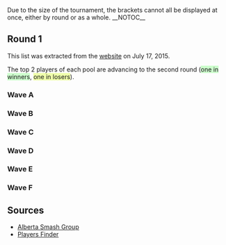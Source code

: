{{DISPLAYTITLE:EVO 2015: ''Melee'' Singles Pools}}
{{tabs game |basepage=EVO/2015 |melee=true |wiiu=true}}
{{EVO2015 Tabs |This=3}}

<!-- Generated with http://pastebin.com/LnprfjNn -->
Due to the size of the tournament, the brackets cannot all be displayed at once, either by round or as a whole.
__NOTOC__
==Round 1==

This list was extracted from the [http://evo2015.s3.amazonaws.com/brackets/index.html website] on July 17, 2015.

The top 2 players of each pool are advancing to the second round (<span style="background-color:rgb(204,255,204);">one in winners</span>, <span style="background-color:rgb(238,255,170);">one in losers</span>).
===Wave A===
{{Box|start|padding=2em}}
===={{HiddenSort| Pool A101}}====
{{GroupTableStart|[[EVO/2015/Melee/Singles Pools/A101|Pool A101]]|width=200px}}
{{GroupTableSlot|{{flag/se}} [[Armada]] {{advance|EVO_2015/Singles_Pools_Brackets/G101#Winners_Bracket}}|team= |place=1 |win_m=4 |lose_m=0 |win_g= |lose_g= |bg=up }}
{{GroupTableSlot|{{flag/ca}} <nowiki>Teg | victra</nowiki> {{advance|EVO_2015/Singles_Pools_Brackets/G109#Losers_Bracket}}|team= |place=2 |win_m=5 |lose_m=1 |win_g= |lose_g= |bg=stayup }}
{{GroupTableSlot|{{flag/us}} [[~cp9~]] |team= |place=3 |win_m=3 |lose_m=2 |win_g= |lose_g= |bg=down }}
{{GroupTableSlot|{{flag/us}} [[Slothbear]] |team= |place=4 |win_m=4 |lose_m=2 |win_g= |lose_g= |bg=down }}
{{GroupTableSlot|{{flag/us}} [[Realitymatter]] |team= |place= |win_m= |lose_m= |win_g= |lose_g= |bg=down }}
{{GroupTableSlot|{{flag/us}} [[Dmoney]] |team= |place= |win_m= |lose_m= |win_g= |lose_g= |bg=down }}
{{GroupTableSlot|{{flag/us}} [[Goku]] |team= |place= |win_m= |lose_m= |win_g= |lose_g= |bg=down }}
{{GroupTableSlot|{{flag/us}} [[Kibbles]] |team= |place= |win_m= |lose_m= |win_g= |lose_g= |bg=down }}
{{GroupTableSlot|{{flag/us}} [[Dohskeez]] |team= |place= |win_m= |lose_m= |win_g= |lose_g= |bg=down }}
{{GroupTableSlot|{{flag/us}} [[Bart station]] |team= |place= |win_m= |lose_m= |win_g= |lose_g= |bg=down }}
{{GroupTableSlot|{{flag/us}} [[Dayge]] |team= |place= |win_m= |lose_m= |win_g= |lose_g= |bg=down }}
{{GroupTableSlot|{{flag/us}} [[Keitaro]] |team= |place= |win_m= |lose_m= |win_g= |lose_g= |bg=down }}
{{GroupTableSlot|{{flag/us}} [[Fart wizard]] |team= |place= |win_m= |lose_m= |win_g= |lose_g= |bg=down }}
{{GroupTableSlot|{{flag/us}} [[Gg.flan]] |team= |place= |win_m= |lose_m= |win_g= |lose_g= |bg=down }}
{{GroupTableSlot|{{flag/us}} [[Fliinchy]] |team= |place= |win_m= |lose_m= |win_g= |lose_g= |bg=down }}
{{GroupTableSlot|[[TA Wolf]] |team= |place= |win_m= |lose_m= |win_g= |lose_g= |bg=down }}
{{GroupTableEnd}}
{{Box|break|padding=2em}}

===={{HiddenSort| Pool A102}}====
{{GroupTableStart|[[EVO/2015/Melee/Singles Pools/A102|Pool A102]]|width=200px}}
{{GroupTableSlot|{{flag/ca}} [[No.]] |team= |place= |win_m= |lose_m= |win_g= |lose_g= |bg= }}
{{GroupTableSlot|{{flag/us}} [[Ffen]] |team= |place= |win_m= |lose_m= |win_g= |lose_g= |bg= }}
{{GroupTableSlot|{{flag/us}} [[Trevynvt]] |team= |place= |win_m= |lose_m= |win_g= |lose_g= |bg= }}
{{GroupTableSlot|{{flag/us}} [[Smeesh]] {{advance|EVO_2015/Singles_Pools_Brackets/G109#Losers_Bracket}}|team= |place=2 |win_m= |lose_m= |win_g= |lose_g= |bg=stayup }}
{{GroupTableSlot|{{flag/us}} [[Orgazmo]] |team= |place= |win_m= |lose_m= |win_g= |lose_g= |bg= }}
{{GroupTableSlot|{{flag/us}} [[Southern gent]] |team= |place= |win_m= |lose_m= |win_g= |lose_g= |bg= }}
{{GroupTableSlot|{{flag/us}} [[Chukwaffles]] |team= |place= |win_m= |lose_m= |win_g= |lose_g= |bg= }}
{{GroupTableSlot|{{flag/ru}} [[EikelmannRUS]] {{advance|EVO_2015/Singles_Pools_Brackets/G101#Winners_Bracket}}|team= |place=1 |win_m= |lose_m= |win_g= |lose_g= |bg=up }}
{{GroupTableSlot|{{flag/us}} [[Davey crockett]] |team= |place= |win_m= |lose_m= |win_g= |lose_g= |bg= }}
{{GroupTableSlot|{{flag/us}} [[Cloudsquall]] |team= |place= |win_m= |lose_m= |win_g= |lose_g= |bg= }}
{{GroupTableSlot|{{flag/us}} [[Hiro]] |team= |place= |win_m= |lose_m= |win_g= |lose_g= |bg= }}
{{GroupTableSlot|{{flag/us}} [[Itachi]] |team= |place= |win_m= |lose_m= |win_g= |lose_g= |bg= }}
{{GroupTableSlot|{{flag/us}} [[Wabunga]] |team= |place= |win_m= |lose_m= |win_g= |lose_g= |bg= }}
{{GroupTableSlot|{{flag/us}} [[Jarbo]] |team= |place= |win_m= |lose_m= |win_g= |lose_g= |bg= }}
{{GroupTableSlot|{{flag/us}} [[Monee Williams]] |team= |place= |win_m= |lose_m= |win_g= |lose_g= |bg= }}
{{GroupTableSlot|{{flag/us}} [[Mexray]] |team= |place= |win_m= |lose_m= |win_g= |lose_g= |bg= }}
{{GroupTableEnd}}
{{Box|break|padding=2em}}
===={{HiddenSort| Pool A103}}====
{{GroupTableStart|[[EVO/2015/Melee/Singles Pools/A103|Pool A103]]|width=200px}}
{{GroupTableSlot|{{flag/ni}} [[n0ne]] {{advance|EVO_2015/Singles_Pools_Brackets/G101#Winners_Bracket}}|team= |place=1 |win_m= |lose_m= |win_g= |lose_g= |bg=up }}
{{GroupTableSlot|{{flag/us}} [[Tolore]] |team= |place= |win_m= |lose_m= |win_g= |lose_g= |bg= }}
{{GroupTableSlot|{{flag/us}} [[Tolerablezero]] |team= |place= |win_m= |lose_m= |win_g= |lose_g= |bg= }}
{{GroupTableSlot|{{flag/us}} [[Hulka]] |team= |place= |win_m= |lose_m= |win_g= |lose_g= |bg= }}
{{GroupTableSlot|{{flag/us}} [[Bruno]] |team= |place= |win_m= |lose_m= |win_g= |lose_g= |bg= }}
{{GroupTableSlot|{{flag/us}} [[Birdman]] |team= |place= |win_m= |lose_m= |win_g= |lose_g= |bg= }}
{{GroupTableSlot|{{flag/us}} [[Bobcatduff]] |team= |place= |win_m= |lose_m= |win_g= |lose_g= |bg= }}
{{GroupTableSlot|{{flag/us}} [[Foxy grampa]] |team= |place= |win_m= |lose_m= |win_g= |lose_g= |bg= }}
{{GroupTableSlot|{{flag/us}} [[Pelor]] |team= |place= |win_m= |lose_m= |win_g= |lose_g= |bg= }}
{{GroupTableSlot|{{flag/us}} [[Juggleguy]] {{advance|EVO/2015/Melee/Singles Pools/G109#Losers Bracket}} |team= |place=2 |win_m= |lose_m= |win_g= |lose_g= |bg=stayup }}
{{GroupTableSlot|{{flag/us}} [[Thedsausage]] |team= |place= |win_m= |lose_m= |win_g= |lose_g= |bg= }}
{{GroupTableSlot|{{flag/us}} [[Koschka]] |team= |place= |win_m= |lose_m= |win_g= |lose_g= |bg= }}
{{GroupTableSlot|{{flag/us}} [[Blood_sel]] |team= |place= |win_m= |lose_m= |win_g= |lose_g= |bg= }}
{{GroupTableSlot|{{flag/us}} [[Voice]] |team= |place= |win_m= |lose_m= |win_g= |lose_g= |bg= }}
{{GroupTableSlot|{{flag/us}} [[Braev]] |team= |place= |win_m= |lose_m= |win_g= |lose_g= |bg= }}
{{GroupTableEnd}}
{{Box|break|padding=2em}}

===={{HiddenSort| Pool A104}}====
{{GroupTableStart|[[EVO/2015/Melee/Singles Pools/A104|Pool A104]]|width=200px}}
{{GroupTableSlot|{{flag/ca}} [[Kkumar]] |team= |place= |win_m= |lose_m= |win_g= |lose_g= |bg= }}
{{GroupTableSlot|{{flag/us}} [[Noobuhlicious]] |team= |place= |win_m= |lose_m= |win_g= |lose_g= |bg= }}
{{GroupTableSlot|{{flag/us}} [[The nik]] |team= |place= |win_m= |lose_m= |win_g= |lose_g= |bg= }}
{{GroupTableSlot|{{flag/us}} [[Mankosuki]] |team= |place= |win_m= |lose_m= |win_g= |lose_g= |bg= }}
{{GroupTableSlot|{{flag/us}} [[Mrfusion88]] |team= |place= |win_m= |lose_m= |win_g= |lose_g= |bg= }}
{{GroupTableSlot|{{flag/us}} [[Hellsingulh]] |team= |place= |win_m= |lose_m= |win_g= |lose_g= |bg= }}
{{GroupTableSlot|{{flag/us}} [[Aleandro Irizarry-cortes|Aleandro Iriz…]] |team= |place= |win_m= |lose_m= |win_g= |lose_g= |bg= }}
{{GroupTableSlot|{{flag/us}} [[Tafokints]] {{advance|EVO_2015/Singles_Pools_Brackets/G101#Winners_Bracket}}|team= |place=1 |win_m= |lose_m= |win_g= |lose_g= |bg=up }}
{{GroupTableSlot|{{flag/mx}} [[Jl]] {{advance|EVO_2015/Singles_Pools_Brackets/G109#Losers_Bracket}}|team= |place=2 |win_m= |lose_m= |win_g= |lose_g= |bg=stayup }}
{{GroupTableSlot|{{flag/us}} [[Milzeymillz]] |team= |place= |win_m= |lose_m= |win_g= |lose_g= |bg= }}
{{GroupTableSlot|{{flag/us}} [[Paul Lineberry jr|Paul Lineberr…]] |team= |place= |win_m= |lose_m= |win_g= |lose_g= |bg= }}
{{GroupTableSlot|{{flag/us}} [[William Springer|William Sprin…]] |team= |place= |win_m= |lose_m= |win_g= |lose_g= |bg= }}
{{GroupTableSlot|{{flag/us}} [[Rashad Hawkins]] |team= |place= |win_m= |lose_m= |win_g= |lose_g= |bg= }}
{{GroupTableSlot|{{flag/us}} [[Slinky]] |team= |place= |win_m= |lose_m= |win_g= |lose_g= |bg= }}
{{GroupTableSlot|{{flag/us}} [[Krzy8]] |team= |place= |win_m= |lose_m= |win_g= |lose_g= |bg= }}
{{GroupTableSlot|{{flag/us}} [[Flwns]] |team= |place= |win_m= |lose_m= |win_g= |lose_g= |bg= }}
{{GroupTableEnd}}
{{Box|break|padding=2em}}

===={{HiddenSort| Pool A105}}====
{{GroupTableStart|[[EVO/2015/Melee/Singles Pools/A105|Pool A105]]|width=200px}}
{{GroupTableSlot|{{flag/ca}} <nowiki>Teg| alphicans</nowiki> {{advance|EVO_2015/Singles_Pools_Brackets/G109#Losers_Bracket}}|team= |place=2 |win_m= |lose_m= |win_g= |lose_g= |bg=stayup }}
{{GroupTableSlot|{{flag/us}} [[Axmay]] |team= |place= |win_m= |lose_m= |win_g= |lose_g= |bg= }}
{{GroupTableSlot|{{flag/us}} [[Jaaaaannniiii]] |team= |place= |win_m= |lose_m= |win_g= |lose_g= |bg= }}
{{GroupTableSlot|{{flag/us}} [[Davidcue]] |team= |place= |win_m= |lose_m= |win_g= |lose_g= |bg= }}
{{GroupTableSlot|{{flag/us}} [[Silentwarrior]] |team= |place= |win_m= |lose_m= |win_g= |lose_g= |bg= }}
{{GroupTableSlot|{{flag/us}} [[El pollo flaco]] |team= |place= |win_m= |lose_m= |win_g= |lose_g= |bg= }}
{{GroupTableSlot|{{flag/us}} [[Kirbyfk]] |team= |place= |win_m= |lose_m= |win_g= |lose_g= |bg= }}
{{GroupTableSlot|{{flag/us}} [[Thrash]] |team= |place= |win_m= |lose_m= |win_g= |lose_g= |bg= }}
{{GroupTableSlot|{{flag/us}} [[Anthony Williams|Anthony Willi…]] |team= |place= |win_m= |lose_m= |win_g= |lose_g= |bg= }}
{{GroupTableSlot|{{flag/us}} [[Jedi jake]] |team= |place= |win_m= |lose_m= |win_g= |lose_g= |bg= }}
{{GroupTableSlot|{{flag/us}} [[Nameless joe]] |team= |place= |win_m= |lose_m= |win_g= |lose_g= |bg= }}
{{GroupTableSlot|{{flag/us}} [[Travist]] |team= |place= |win_m= |lose_m= |win_g= |lose_g= |bg= }}
{{GroupTableSlot|{{flag/us}} [[Erryday]] |team= |place= |win_m= |lose_m= |win_g= |lose_g= |bg= }}
{{GroupTableSlot|{{flag/us}} <nowiki>Sugoi|zankoku</nowiki> |team= |place= |win_m= |lose_m= |win_g= |lose_g= |bg= }}
{{GroupTableSlot|{{flag/us}} [[Reno]] {{advance|EVO_2015/Singles_Pools_Brackets/G101#Winners_Bracket}}|team= |place=1 |win_m= |lose_m= |win_g= |lose_g= |bg=up }}
{{GroupTableEnd}}
{{Box|break|padding=2em}}

===={{HiddenSort| Pool A106}}====
{{GroupTableStart|[[EVO/2015/Melee/Singles Pools/A106|Pool A106]]|width=200px}}
{{GroupTableSlot|{{flag/us}} [[J bob]] |team= |place= |win_m= |lose_m= |win_g= |lose_g= |bg= }}
{{GroupTableSlot|{{flag/us}} [[6ate6]] |team= |place= |win_m= |lose_m= |win_g= |lose_g= |bg= }}
{{GroupTableSlot|{{flag/us}} [[Myfishcantswim]] |team= |place= |win_m= |lose_m= |win_g= |lose_g= |bg= }}
{{GroupTableSlot|{{flag/us}} [[Falcomist]] |team= |place= |win_m= |lose_m= |win_g= |lose_g= |bg= }}
{{GroupTableSlot|{{flag/us}} [[Octobear]] |team= |place= |win_m= |lose_m= |win_g= |lose_g= |bg= }}
{{GroupTableSlot|{{flag/us}} [[B10_d10]] |team= |place= |win_m= |lose_m= |win_g= |lose_g= |bg= }}
{{GroupTableSlot|{{flag/us}} [[Klob]] {{advance|EVO_2015/Singles_Pools_Brackets/G109#Losers_Bracket}}|team= |place=2 |win_m= |lose_m= |win_g= |lose_g= |bg=stayup }}
{{GroupTableSlot|{{flag/us}} [[Espada]] |team= |place= |win_m= |lose_m= |win_g= |lose_g= |bg= }}
{{GroupTableSlot|{{flag/jp}} [[Abadango]] |team= |place= |win_m= |lose_m= |win_g= |lose_g= |bg= }}
{{GroupTableSlot|{{flag/us}} [[Mitchell Nelson|Mitchell Nels…]] |team= |place= |win_m= |lose_m= |win_g= |lose_g= |bg= }}
{{GroupTableSlot|{{flag/us}} <nowiki>Sfs | awe</nowiki> |team= |place= |win_m= |lose_m= |win_g= |lose_g= |bg= }}
{{GroupTableSlot|{{flag/us}} [[Admiral]] {{advance|EVO_2015/Singles_Pools_Brackets/G101#Winners_Bracket}}|team= |place=1 |win_m= |lose_m= |win_g= |lose_g= |bg=up }}
{{GroupTableSlot|{{flag/us}} [[Stealth]] |team= |place= |win_m= |lose_m= |win_g= |lose_g= |bg= }}
{{GroupTableSlot|{{flag/us}} [[Restfreak]] |team= |place= |win_m= |lose_m= |win_g= |lose_g= |bg= }}
{{GroupTableSlot|{{flag/us}} [[Caps]] |team= |place= |win_m= |lose_m= |win_g= |lose_g= |bg= }}
{{GroupTableSlot|{{flag/us}} [[Darion Black]] |team= |place= |win_m= |lose_m= |win_g= |lose_g= |bg= }}
{{GroupTableEnd}}
{{Box|break|padding=2em}}

===={{HiddenSort| Pool A107}}====
{{GroupTableStart|[[EVO/2015/Melee/Singles Pools/A107|Pool A107]]|width=200px}}
{{GroupTableSlot|{{flag/ca}} [[Ginge]] |team= |place= |win_m= |lose_m= |win_g= |lose_g= |bg= }}
{{GroupTableSlot|{{flag/us}} [[Rodohk]] |team= |place= |win_m= |lose_m= |win_g= |lose_g= |bg= }}
{{GroupTableSlot|{{flag/us}} [[Dmt]] |team= |place= |win_m= |lose_m= |win_g= |lose_g= |bg= }}
{{GroupTableSlot|{{flag/us}} [[Hero of time]] |team= |place= |win_m= |lose_m= |win_g= |lose_g= |bg= }}
{{GroupTableSlot|{{flag/us}} [[Tetsuyalol]] {{advance|EVO_2015/Singles_Pools_Brackets/G109#Losers_Bracket}}|team= |place=2 |win_m= |lose_m= |win_g= |lose_g= |bg=stayup }}
{{GroupTableSlot|{{flag/us}} [[Zhea]] |team= |place= |win_m= |lose_m= |win_g= |lose_g= |bg= }}
{{GroupTableSlot|{{flag/us}} [[Flare]] |team= |place= |win_m= |lose_m= |win_g= |lose_g= |bg= }}
{{GroupTableSlot|{{flag/us}} [[Lovage]] {{advance|EVO_2015/Singles_Pools_Brackets/G101#Winners_Bracket}}|team= |place=1 |win_m= |lose_m= |win_g= |lose_g= |bg=up }}
{{GroupTableSlot|{{flag/us}} [[Carl Schrader]] |team= |place= |win_m= |lose_m= |win_g= |lose_g= |bg= }}
{{GroupTableSlot|{{flag/us}} [[K9 sbruce]] |team= |place= |win_m= |lose_m= |win_g= |lose_g= |bg= }}
{{GroupTableSlot|{{flag/us}} [[Squishy]] |team= |place= |win_m= |lose_m= |win_g= |lose_g= |bg= }}
{{GroupTableSlot|{{flag/us}} [[Azprojectmelee]] |team= |place= |win_m= |lose_m= |win_g= |lose_g= |bg= }}
{{GroupTableSlot|{{flag/us}} [[Halfaspider]] |team= |place= |win_m= |lose_m= |win_g= |lose_g= |bg= }}
{{GroupTableSlot|[[Swiggityswooty]] |team= |place= |win_m= |lose_m= |win_g= |lose_g= |bg= }}
{{GroupTableSlot|{{flag/us}} [[The nikster]] |team= |place= |win_m= |lose_m= |win_g= |lose_g= |bg= }}
{{GroupTableSlot|{{flag/us}} [[Piwwing]] |team= |place= |win_m= |lose_m= |win_g= |lose_g= |bg= }}
{{GroupTableEnd}}
{{Box|break|padding=2em}}

===={{HiddenSort| Pool A108}}====
{{GroupTableStart|[[EVO/2015/Melee/Singles Pools/A108|Pool A108]]|width=200px}}
{{GroupTableSlot|{{flag/ca}} [[Wpi duskade]] |team= |place= |win_m= |lose_m= |win_g= |lose_g= |bg= }}
{{GroupTableSlot|{{flag/us}} [[The boy]] |team= |place= |win_m= |lose_m= |win_g= |lose_g= |bg= }}
{{GroupTableSlot|{{flag/us}} [[Little shocker]] |team= |place= |win_m= |lose_m= |win_g= |lose_g= |bg= }}
{{GroupTableSlot|{{flag/us}} [[Winky]] |team= |place= |win_m= |lose_m= |win_g= |lose_g= |bg= }}
{{GroupTableSlot|{{flag/us}} [[Krustykurt]] |team= |place= |win_m= |lose_m= |win_g= |lose_g= |bg= }}
{{GroupTableSlot|{{flag/us}} [[Jeffrey Haskovec|Jeffrey Hasko…]] |team= |place= |win_m= |lose_m= |win_g= |lose_g= |bg= }}
{{GroupTableSlot|{{flag/us}} [[Zachary Delcarpine|Zachary Delca…]] |team= |place= |win_m= |lose_m= |win_g= |lose_g= |bg= }}
{{GroupTableSlot|{{flag/us}} [[PB&J]] {{advance|EVO_2015/Singles_Pools_Brackets/G109#Losers_Bracket}}|team= |place=2 |win_m= |lose_m= |win_g= |lose_g= |bg=stayup }}
{{GroupTableSlot|{{flag/us}} [[Zakotou]] |team= |place= |win_m= |lose_m= |win_g= |lose_g= |bg= }}
{{GroupTableSlot|{{flag/us}} [[Supadragonyoshi|Supadragonyos…]] |team= |place= |win_m= |lose_m= |win_g= |lose_g= |bg= }}
{{GroupTableSlot|{{flag/us}} [[Forward]] {{advance|EVO_2015/Singles_Pools_Brackets/G101#Winners_Bracket}}|team= |place=1 |win_m= |lose_m= |win_g= |lose_g= |bg=up }}
{{GroupTableSlot|{{flag/us}} [[Eridaan]] |team= |place= |win_m= |lose_m= |win_g= |lose_g= |bg= }}
{{GroupTableSlot|{{flag/us}} [[Sunken]] |team= |place= |win_m= |lose_m= |win_g= |lose_g= |bg= }}
{{GroupTableSlot|{{flag/us}} [[Rude dude]] |team= |place= |win_m= |lose_m= |win_g= |lose_g= |bg= }}
{{GroupTableSlot|{{flag/us}} [[Brgr]] |team= |place= |win_m= |lose_m= |win_g= |lose_g= |bg= }}
{{GroupTableSlot|{{flag/us}} [[K1ngf3d0r4]] |team= |place= |win_m= |lose_m= |win_g= |lose_g= |bg= }}
{{GroupTableEnd}}
{{Box|break|padding=2em}}

===={{HiddenSort| Pool A109}}====
{{GroupTableStart|[[EVO/2015/Melee/Singles Pools/A109|Pool A109]]|width=200px}}
{{GroupTableSlot|{{flag/us}} [[Silent Wolf]] {{advance|EVO_2015/Singles_Pools_Brackets/G101#Winners_Bracket}}|team= |place=1 |win_m= |lose_m= |win_g= |lose_g= |bg=up }}
{{GroupTableSlot|{{flag/us}} [[Christhehatman]] |team= |place= |win_m= |lose_m= |win_g= |lose_g= |bg= }}
{{GroupTableSlot|{{flag/us}} [[Dryerplace]] |team= |place= |win_m= |lose_m= |win_g= |lose_g= |bg= }}
{{GroupTableSlot|{{flag/us}} [[Adora]] |team= |place= |win_m= |lose_m= |win_g= |lose_g= |bg= }}
{{GroupTableSlot|{{flag/us}} [[Skeeter]] |team= |place= |win_m= |lose_m= |win_g= |lose_g= |bg= }}
{{GroupTableSlot|{{flag/us}} [[Sean Zhang]] |team= |place= |win_m= |lose_m= |win_g= |lose_g= |bg= }}
{{GroupTableSlot|{{flag/us}} [[Mgfc chain-ace]] |team= |place= |win_m= |lose_m= |win_g= |lose_g= |bg= }}
{{GroupTableSlot|{{flag/us}} [[Sneaky_urkel]] |team= |place= |win_m= |lose_m= |win_g= |lose_g= |bg= }}
{{GroupTableSlot|{{flag/mx}} [[Ssmb]] {{advance|EVO_2015/Singles_Pools_Brackets/G109#Losers_Bracket}}|team= |place=2 |win_m= |lose_m= |win_g= |lose_g= |bg=stayup }}
{{GroupTableSlot|{{flag/us}} [[Webs]] |team= |place= |win_m= |lose_m= |win_g= |lose_g= |bg= }}
{{GroupTableSlot|{{flag/us}} [[Loring]] |team= |place= |win_m= |lose_m= |win_g= |lose_g= |bg= }}
{{GroupTableSlot|{{flag/us}} [[K-one]] |team= |place= |win_m= |lose_m= |win_g= |lose_g= |bg= }}
{{GroupTableSlot|{{flag/us}} [[Ryan Slater]] |team= |place= |win_m= |lose_m= |win_g= |lose_g= |bg= }}
{{GroupTableSlot|{{flag/us}} [[Codemiestr]] |team= |place= |win_m= |lose_m= |win_g= |lose_g= |bg= }}
{{GroupTableSlot|{{flag/us}} [[Anna Stubblefield|Anna Stubblef…]] |team= |place= |win_m= |lose_m= |win_g= |lose_g= |bg= }}
{{GroupTableEnd}}
{{Box|break|padding=2em}}

===={{HiddenSort| Pool A110}}====
{{GroupTableStart|[[EVO/2015/Melee/Singles Pools/A110|Pool A110]]|width=200px}}
{{GroupTableSlot|{{flag/ca}} [[Crook]] |team= |place= |win_m= |lose_m= |win_g= |lose_g= |bg= }}
{{GroupTableSlot|{{flag/us}} [[Gravityab]] |team= |place= |win_m= |lose_m= |win_g= |lose_g= |bg= }}
{{GroupTableSlot|{{flag/us}} [[Asian potato]] |team= |place= |win_m= |lose_m= |win_g= |lose_g= |bg= }}
{{GroupTableSlot|{{flag/us}} [[Esedu]] |team= |place= |win_m= |lose_m= |win_g= |lose_g= |bg= }}
{{GroupTableSlot|{{flag/ca}} [[Utsf miguel gamboa|Utsf miguel g…]] |team= |place= |win_m= |lose_m= |win_g= |lose_g= |bg= }}
{{GroupTableSlot|{{flag/us}} [[Plank]] |team= |place= |win_m= |lose_m= |win_g= |lose_g= |bg= }}
{{GroupTableSlot|{{flag/us}} <nowiki>You&#39;repiz…</nowiki> |team= |place= |win_m= |lose_m= |win_g= |lose_g= |bg= }}
{{GroupTableSlot|{{flag/us}} [[Jacob Bell]] |team= |place= |win_m= |lose_m= |win_g= |lose_g= |bg= }}
{{GroupTableSlot|{{flag/us}} [[Lee]] |team= |place= |win_m= |lose_m= |win_g= |lose_g= |bg= }}
{{GroupTableSlot|{{flag/us}} [[Kevinm]] {{advance|EVO_2015/Singles_Pools_Brackets/G101#Winners_Bracket}}|team= |place=1 |win_m= |lose_m= |win_g= |lose_g= |bg=up }}
{{GroupTableSlot|{{flag/us}} [[Jackets]] {{advance|EVO_2015/Singles_Pools_Brackets/G109#Losers_Bracket}}|team= |place=2 |win_m= |lose_m= |win_g= |lose_g= |bg=stayup }}
{{GroupTableSlot|{{flag/us}} [[Specialk554]] |team= |place= |win_m= |lose_m= |win_g= |lose_g= |bg= }}
{{GroupTableSlot|{{flag/us}} [[Yetibutts]] |team= |place= |win_m= |lose_m= |win_g= |lose_g= |bg= }}
{{GroupTableSlot|{{flag/us}} [[Axis]] |team= |place= |win_m= |lose_m= |win_g= |lose_g= |bg= }}
{{GroupTableSlot|{{flag/us}} [[Ttnk]] |team= |place= |win_m= |lose_m= |win_g= |lose_g= |bg= }}
{{GroupTableSlot|{{flag/us}} [[Austin Williams|Austin Willia…]] |team= |place= |win_m= |lose_m= |win_g= |lose_g= |bg= }}
{{GroupTableEnd}}
{{Box|break|padding=2em}}

===={{HiddenSort| Pool A111}}====

{{GroupTableStart|[[EVO/2015/Melee/Singles Pools/A111|Pool A111]]|width=200px}}
{{GroupTableSlot|{{flag/ca}} [[Crusayer]] {{advance|EVO_2015/Singles_Pools_Brackets/G101#Winners_Bracket}} |team= |place=1 |win_m= |lose_m= |win_g= |lose_g= |bg=up }}
{{GroupTableSlot|{{flag/us}} [[Bell]] |team= |place= |win_m= |lose_m= |win_g= |lose_g= |bg= }}
{{GroupTableSlot|{{flag/us}} [[Yatta dante]] |team= |place= |win_m= |lose_m= |win_g= |lose_g= |bg= }}
{{GroupTableSlot|{{flag/us}} [[Sexynana]] |team= |place= |win_m= |lose_m= |win_g= |lose_g= |bg= }}
{{GroupTableSlot|{{flag/us}} [[Huntersonofthor|Huntersonofth…]] |team= |place= |win_m= |lose_m= |win_g= |lose_g= |bg= }}
{{GroupTableSlot|{{flag/us}} [[Smiley jon]] |team= |place= |win_m= |lose_m= |win_g= |lose_g= |bg= }}
{{GroupTableSlot|{{flag/us}} [[Dolphintv]] |team= |place= |win_m= |lose_m= |win_g= |lose_g= |bg= }}
{{GroupTableSlot|{{flag/us}} [[Supreme]] |team= |place= |win_m= |lose_m= |win_g= |lose_g= |bg= }}
{{GroupTableSlot|{{flag/us}} [[Timesink]] |team= |place= |win_m= |lose_m= |win_g= |lose_g= |bg= }}
{{GroupTableSlot|{{flag/us}} [[Gree]] |team= |place= |win_m= |lose_m= |win_g= |lose_g= |bg= }}
{{GroupTableSlot|{{flag/us}} [[Crush]] {{advance|EVO/2015/Melee/Singles Pools/G109#Losers Bracket}} |team= |place=2 |win_m= |lose_m= |win_g= |lose_g= |bg=stayup }}
{{GroupTableSlot|{{flag/us}} [[Dysfunkti0nal]] |team= |place= |win_m= |lose_m= |win_g= |lose_g= |bg= }}
{{GroupTableSlot|{{flag/us}} [[Bonquiqui]] |team= |place= |win_m= |lose_m= |win_g= |lose_g= |bg= }}
{{GroupTableSlot|{{flag/us}} [[Zach Buchanan]] |team= |place= |win_m= |lose_m= |win_g= |lose_g= |bg= }}
{{GroupTableSlot|{{flag/us}} [[Rosstheboss]] |team= |place= |win_m= |lose_m= |win_g= |lose_g= |bg= }}
{{GroupTableSlot|{{flag/us}} [[Veklor]] |team= |place= |win_m= |lose_m= |win_g= |lose_g= |bg= }}
{{GroupTableEnd}}
{{Box|break|padding=2em}}

===={{HiddenSort| Pool A112}}====
{{GroupTableStart|[[EVO/2015/Melee/Singles Pools/A112|Pool A112]]|width=200px}}
{{GroupTableSlot|{{flag/ca}} [[Jv]] |team= |place= |win_m= |lose_m= |win_g= |lose_g= |bg= }}
{{GroupTableSlot|{{flag/us}} [[Girku]] {{advance|EVO/2015/Melee/Singles Pools/G109#Losers Bracket}} |team= |place=2 |win_m= |lose_m= |win_g= |lose_g= |bg=stayup }}
{{GroupTableSlot|{{flag/us}} [[Tacobear]] |team= |place= |win_m= |lose_m= |win_g= |lose_g= |bg= }}
{{GroupTableSlot|{{flag/us}} [[Bigbadshamoo]] |team= |place= |win_m= |lose_m= |win_g= |lose_g= |bg= }}
{{GroupTableSlot|{{flag/us}} [[Connorasada]] |team= |place= |win_m= |lose_m= |win_g= |lose_g= |bg= }}
{{GroupTableSlot|{{flag/us}} [[Ji]] |team= |place= |win_m= |lose_m= |win_g= |lose_g= |bg= }}
{{GroupTableSlot|{{flag/us}} [[Pkp]] |team= |place= |win_m= |lose_m= |win_g= |lose_g= |bg= }}
{{GroupTableSlot|{{flag/us}} [[George Leinert]] |team= |place= |win_m= |lose_m= |win_g= |lose_g= |bg= }}
{{GroupTableSlot|{{flag/us}} [[Conyeezus]] |team= |place= |win_m= |lose_m= |win_g= |lose_g= |bg= }}
{{GroupTableSlot|{{flag/us}} [[Tonkatsu]] {{advance|EVO/2015/Melee/Singles Pools/G101#Winners Bracket}} |team= |place=1 |win_m= |lose_m= |win_g= |lose_g= |bg=up }}
{{GroupTableSlot|{{flag/us}} [[Pumpinz]] |team= |place= |win_m= |lose_m= |win_g= |lose_g= |bg= }}
{{GroupTableSlot|{{flag/us}} [[KoreanDJ]] |team= |place= |win_m= |lose_m= |win_g= |lose_g= |bg= }}
{{GroupTableSlot|{{flag/us}} [[Kyle Baker]] |team= |place= |win_m= |lose_m= |win_g= |lose_g= |bg= }}
{{GroupTableSlot|{{flag/us}} [[Pedro de la rosa|Pedro de la r…]] |team= |place= |win_m= |lose_m= |win_g= |lose_g= |bg= }}
{{GroupTableSlot|{{flag/us}} [[Bestpie]] |team= |place= |win_m= |lose_m= |win_g= |lose_g= |bg= }}
{{GroupTableSlot|{{flag/us}} [[Radio giraffe]] |team= |place= |win_m= |lose_m= |win_g= |lose_g= |bg= }}
{{GroupTableEnd}}
{{Box|break|padding=2em}}

===={{HiddenSort| Pool A113}}====
{{GroupTableStart|[[EVO/2015/Melee/Singles Pools/A113|Pool A113]]|width=200px}}
{{GroupTableSlot|{{flag/us}} [[Fly Amanita]] {{advance|EVO_2015/Singles_Pools_Brackets/G101#Winners_Bracket}}|team= |place=1 |win_m= |lose_m= |win_g= |lose_g= |bg=up }}
{{GroupTableSlot|{{flag/ca}} [[Vrud]] |team= |place= |win_m= |lose_m= |win_g= |lose_g= |bg= }}
{{GroupTableSlot|[[Praxis]] |team= |place= |win_m= |lose_m= |win_g= |lose_g= |bg= }}
{{GroupTableSlot|{{flag/us}} [[Micat]] |team= |place= |win_m= |lose_m= |win_g= |lose_g= |bg= }}
{{GroupTableSlot|{{flag/us}} [[Skottydew]] |team= |place= |win_m= |lose_m= |win_g= |lose_g= |bg= }}
{{GroupTableSlot|{{flag/us}} [[Djdriftking.97]] |team= |place= |win_m= |lose_m= |win_g= |lose_g= |bg= }}
{{GroupTableSlot|{{flag/us}} [[Team nick]] |team= |place= |win_m= |lose_m= |win_g= |lose_g= |bg= }}
{{GroupTableSlot|{{flag/us}} <nowiki>Rare| chef cu…</nowiki> {{advance|EVO/2015/Melee/Singles Pools/G109#Losers Bracket}} |team= |place=2 |win_m= |lose_m= |win_g= |lose_g= |bg=stayup }}
{{GroupTableSlot|{{flag/us}} [[Jason Fan]] |team= |place= |win_m= |lose_m= |win_g= |lose_g= |bg= }}
{{GroupTableSlot|{{flag/us}} [[Bkn]] |team= |place= |win_m= |lose_m= |win_g= |lose_g= |bg= }}
{{GroupTableSlot|{{flag/us}} [[D. disciple]] |team= |place= |win_m= |lose_m= |win_g= |lose_g= |bg= }}
{{GroupTableSlot|{{flag/us}} [[Doc13]] |team= |place= |win_m= |lose_m= |win_g= |lose_g= |bg= }}
{{GroupTableSlot|{{flag/us}} [[Nekuwafers]] |team= |place= |win_m= |lose_m= |win_g= |lose_g= |bg= }}
{{GroupTableSlot|{{flag/us}} [[Yih]] |team= |place= |win_m= |lose_m= |win_g= |lose_g= |bg= }}
{{GroupTableSlot|{{flag/us}} [[Thundergriff]] |team= |place= |win_m= |lose_m= |win_g= |lose_g= |bg= }}
{{GroupTableEnd}}
{{Box|break|padding=2em}}

===={{HiddenSort| Pool A114}}====
{{GroupTableStart|[[EVO/2015/Melee/Singles Pools/A114|Pool A114]]|width=200px}}
{{GroupTableSlot|{{flag/ca}} [[Taiz]] |team= |place= |win_m= |lose_m= |win_g= |lose_g= |bg= }}
{{GroupTableSlot|{{flag/us}} [[Madek]] |team= |place= |win_m= |lose_m= |win_g= |lose_g= |bg= }}
{{GroupTableSlot|{{flag/us}} [[Phish-it]] {{advance|EVO/2015/Melee/Singles Pools/G109#Losers Bracket}} |team= |place=2 |win_m= |lose_m= |win_g= |lose_g= |bg=stayup }}
{{GroupTableSlot|{{flag/us}} [[Hellabryan]] |team= |place= |win_m= |lose_m= |win_g= |lose_g= |bg= }}
{{GroupTableSlot|{{flag/mx}} [[Kuku]] |team= |place= |win_m= |lose_m= |win_g= |lose_g= |bg= }}
{{GroupTableSlot|{{flag/us}} [[Aquiles]] |team= |place= |win_m= |lose_m= |win_g= |lose_g= |bg= }}
{{GroupTableSlot|{{flag/us}} [[Colossus257]] |team= |place= |win_m= |lose_m= |win_g= |lose_g= |bg= }}
{{GroupTableSlot|{{flag/us}} [[Tru_anomaly]] |team= |place= |win_m= |lose_m= |win_g= |lose_g= |bg= }}
{{GroupTableSlot|{{flag/us}} [[The biggest c]] |team= |place= |win_m= |lose_m= |win_g= |lose_g= |bg= }}
{{GroupTableSlot|{{flag/us}} [[Maifren]] |team= |place= |win_m= |lose_m= |win_g= |lose_g= |bg= }}
{{GroupTableSlot|{{flag/us}} [[Connor Hinson]] |team= |place= |win_m= |lose_m= |win_g= |lose_g= |bg= }}
{{GroupTableSlot|{{flag/us}} [[Zach Shippy]] |team= |place= |win_m= |lose_m= |win_g= |lose_g= |bg= }}
{{GroupTableSlot|{{flag/us}} [[Chives]] |team= |place= |win_m= |lose_m= |win_g= |lose_g= |bg= }}
{{GroupTableSlot|{{flag/us}} [[941]] |team= |place= |win_m= |lose_m= |win_g= |lose_g= |bg= }}
{{GroupTableSlot|{{flag/us}} [[Jiano]] {{advance|EVO/2015/Melee/Singles Pools/G101#Winners Bracket}} |team= |place=1 |win_m= |lose_m= |win_g= |lose_g= |bg=up }}
{{GroupTableEnd}}
{{Box|break|padding=2em}}

===={{HiddenSort| Pool A115}}====
{{GroupTableStart|[[EVO/2015/Melee/Singles Pools/A115|Pool A115]]|width=200px}}
{{GroupTableSlot|{{flag/ca}} [[C.s.h]] |team= |place= |win_m= |lose_m= |win_g= |lose_g= |bg= }}
{{GroupTableSlot|{{flag/us}} <nowiki>The cave | fa…</nowiki> |team= |place= |win_m= |lose_m= |win_g= |lose_g= |bg= }}
{{GroupTableSlot|{{flag/us}} [[Blank]] |team= |place= |win_m= |lose_m= |win_g= |lose_g= |bg= }}
{{GroupTableSlot|{{flag/us}} [[Lag]] |team= |place= |win_m= |lose_m= |win_g= |lose_g= |bg= }}
{{GroupTableSlot|{{flag/us}} [[Kristian Santos|Kristian Sant…]] |team= |place= |win_m= |lose_m= |win_g= |lose_g= |bg= }}
{{GroupTableSlot|{{flag/us}} [[Azen]] {{advance|EVO/2015/Melee/Singles Pools/G101#Winners Bracket}} |team= |place=1 |win_m= |lose_m= |win_g= |lose_g= |bg=up }}
{{GroupTableSlot|{{flag/us}} [[Middy]] |team= |place= |win_m= |lose_m= |win_g= |lose_g= |bg= }}
{{GroupTableSlot|{{flag/us}} [[Fortefreak]] |team= |place= |win_m= |lose_m= |win_g= |lose_g= |bg= }}
{{GroupTableSlot|{{flag/us}} [[Kyoki]] |team= |place= |win_m= |lose_m= |win_g= |lose_g= |bg= }}
{{GroupTableSlot|{{flag/us}} [[Puffinator]] {{advance|EVO_2015/Singles_Pools_Brackets/G109#Losers_Bracket}}|team= |place=2 |win_m= |lose_m= |win_g= |lose_g= |bg=stayup }}
{{GroupTableSlot|{{flag/us}} [[Sunny]] |team= |place= |win_m= |lose_m= |win_g= |lose_g= |bg= }}
{{GroupTableSlot|{{flag/us}} [[Superskeetbro]] |team= |place= |win_m= |lose_m= |win_g= |lose_g= |bg= }}
{{GroupTableSlot|{{flag/us}} [[Gooeybanana]] |team= |place= |win_m= |lose_m= |win_g= |lose_g= |bg= }}
{{GroupTableSlot|{{flag/us}} [[Daniels]] |team= |place= |win_m= |lose_m= |win_g= |lose_g= |bg= }}
{{GroupTableSlot|{{flag/us}} [[Handy man]] |team= |place= |win_m= |lose_m= |win_g= |lose_g= |bg= }}
{{GroupTableSlot|{{flag/us}} [[Doctor x]] |team= |place= |win_m= |lose_m= |win_g= |lose_g= |bg= }}
{{GroupTableEnd}}
{{Box|break|padding=2em}}

===={{HiddenSort| Pool A116}}====
{{GroupTableStart|[[EVO/2015/Melee/Singles Pools/A116|Pool A116]]|width=200px}}
{{GroupTableSlot|{{flag/us}} [[Shroomed]] {{advance|EVO_2015/Singles_Pools_Brackets/G103#Winners_Bracket}}|team= |place=1 |win_m= |lose_m= |win_g= |lose_g= |bg=up }}
{{GroupTableSlot|{{flag/us}} [[Hard]] |team= |place= |win_m= |lose_m= |win_g= |lose_g= |bg= }}
{{GroupTableSlot|{{flag/us}} [[Helix]] |team= |place= |win_m= |lose_m= |win_g= |lose_g= |bg= }}
{{GroupTableSlot|{{flag/us}} [[Tits]] |team= |place= |win_m= |lose_m= |win_g= |lose_g= |bg= }}
{{GroupTableSlot|{{flag/us}} [[Zoap]] |team= |place= |win_m= |lose_m= |win_g= |lose_g= |bg= }}
{{GroupTableSlot|{{flag/us}} [[Kevin Diaz]] |team= |place= |win_m= |lose_m= |win_g= |lose_g= |bg= }}
{{GroupTableSlot|{{flag/us}} [[Ironflame]] |team= |place= |win_m= |lose_m= |win_g= |lose_g= |bg= }}
{{GroupTableSlot|{{flag/us}} [[Village mascot]] {{advance|EVO_2015/Singles_Pools_Brackets/G111#Losers_Bracket}}|team= |place=2 |win_m= |lose_m= |win_g= |lose_g= |bg=stayup }}
{{GroupTableSlot|{{flag/se}} [[Volvo]] |team= |place= |win_m= |lose_m= |win_g= |lose_g= |bg= }}
{{GroupTableSlot|{{flag/us}} [[Erc]] |team= |place= |win_m= |lose_m= |win_g= |lose_g= |bg= }}
{{GroupTableSlot|{{flag/us}} [[Jigglybuff]] |team= |place= |win_m= |lose_m= |win_g= |lose_g= |bg= }}
{{GroupTableSlot|{{flag/us}} [[Syms]] |team= |place= |win_m= |lose_m= |win_g= |lose_g= |bg= }}
{{GroupTableSlot|{{flag/us}} [[Tre Mcghee]] |team= |place= |win_m= |lose_m= |win_g= |lose_g= |bg= }}
{{GroupTableSlot|{{flag/us}} [[123]] |team= |place= |win_m= |lose_m= |win_g= |lose_g= |bg= }}
{{GroupTableSlot|{{flag/us}} [[Drgn]] |team= |place= |win_m= |lose_m= |win_g= |lose_g= |bg= }}
{{GroupTableSlot|{{flag/us}} [[Valentino Harris|Valentino Har…]] |team= |place= |win_m= |lose_m= |win_g= |lose_g= |bg= }}
{{GroupTableEnd}}
{{Box|break|padding=2em}}

===={{HiddenSort| Pool A117}}====
{{GroupTableStart|[[EVO/2015/Melee/Singles Pools/A117|Pool A117]]|width=200px}}
{{GroupTableSlot|{{flag/us}} [[Travis Sarkozy]] |team= |place= |win_m= |lose_m= |win_g= |lose_g= |bg= }}
{{GroupTableSlot|{{flag/us}} [[Metal reeper]] {{advance|EVO_2015/Singles_Pools_Brackets/G111#Losers_Bracket}}|team= |place=2 |win_m= |lose_m= |win_g= |lose_g= |bg=stayup }}
{{GroupTableSlot|{{flag/us}} [[John Pang]] |team= |place= |win_m= |lose_m= |win_g= |lose_g= |bg= }}
{{GroupTableSlot|{{flag/us}} [[Laz]] |team= |place= |win_m= |lose_m= |win_g= |lose_g= |bg= }}
{{GroupTableSlot|{{flag/us}} [[Peyto]] |team= |place= |win_m= |lose_m= |win_g= |lose_g= |bg= }}
{{GroupTableSlot|{{flag/us}} [[Jpeg]] |team= |place= |win_m= |lose_m= |win_g= |lose_g= |bg= }}
{{GroupTableSlot|{{flag/us}} [[Travis Tran]] |team= |place= |win_m= |lose_m= |win_g= |lose_g= |bg= }}
{{GroupTableSlot|{{flag/us}} [[Mofat]] |team= |place= |win_m= |lose_m= |win_g= |lose_g= |bg= }}
{{GroupTableSlot|{{flag/us}} [[Zeldafreak]] {{advance|EVO_2015/Singles_Pools_Brackets/G103#Winners_Bracket}}|team= |place=1 |win_m= |lose_m= |win_g= |lose_g= |bg=up }}
{{GroupTableSlot|{{flag/us}} [[Dabozee]] |team= |place= |win_m= |lose_m= |win_g= |lose_g= |bg= }}
{{GroupTableSlot|{{flag/us}} [[Trill]] |team= |place= |win_m= |lose_m= |win_g= |lose_g= |bg= }}
{{GroupTableSlot|{{flag/ca}} [[Mach5]] |team= |place= |win_m= |lose_m= |win_g= |lose_g= |bg= }}
{{GroupTableSlot|{{flag/us}} [[Hommsar]] |team= |place= |win_m= |lose_m= |win_g= |lose_g= |bg= }}
{{GroupTableSlot|{{flag/us}} [[Yeah showtime]] |team= |place= |win_m= |lose_m= |win_g= |lose_g= |bg= }}
{{GroupTableSlot|{{flag/us}} [[Kamon]] |team= |place= |win_m= |lose_m= |win_g= |lose_g= |bg= }}
{{GroupTableSlot|{{flag/us}} [[Fox_(player)|Fox]] |team= |place= |win_m= |lose_m= |win_g= |lose_g= |bg= }}
{{GroupTableEnd}}
{{Box|break|padding=2em}}

===={{HiddenSort| Pool A118}}====
{{GroupTableStart|[[EVO/2015/Melee/Singles Pools/A118|Pool A118]]|width=200px}}
{{GroupTableSlot|{{flag/ca}} [[Mittens]] {{advance|EVO_2015/Singles_Pools_Brackets/G103#Winners_Bracket}} |team= |place=1 |win_m= |lose_m= |win_g= |lose_g= |bg=up }}
{{GroupTableSlot|{{flag/ca}} [[Ruin]] |team= |place= |win_m= |lose_m= |win_g= |lose_g= |bg= }}
{{GroupTableSlot|{{flag/us}} [[Smashketchum]] |team= |place= |win_m= |lose_m= |win_g= |lose_g= |bg= }}
{{GroupTableSlot|{{flag/us}} [[Lyme]] |team= |place= |win_m= |lose_m= |win_g= |lose_g= |bg= }}
{{GroupTableSlot|{{flag/us}} [[Timothy Flanagan|Timothy Flana…]] |team= |place= |win_m= |lose_m= |win_g= |lose_g= |bg= }}
{{GroupTableSlot|{{flag/us}} [[Hadoken]] |team= |place= |win_m= |lose_m= |win_g= |lose_g= |bg= }}
{{GroupTableSlot|{{flag/us}} [[Dr. grin]] {{advance|EVO_2015/Singles_Pools_Brackets/G111#Losers_Bracket}}|team= |place=2 |win_m= |lose_m= |win_g= |lose_g= |bg=stayup }}
{{GroupTableSlot|{{flag/us}} [[Tywy]] |team= |place= |win_m= |lose_m= |win_g= |lose_g= |bg= }}
{{GroupTableSlot|{{flag/us}} [[Cherubiknight]] |team= |place= |win_m= |lose_m= |win_g= |lose_g= |bg= }}
{{GroupTableSlot|{{flag/us}} [[Jrodslegend]] |team= |place= |win_m= |lose_m= |win_g= |lose_g= |bg= }}
{{GroupTableSlot|{{flag/us}} [[Tam Pham]] |team= |place= |win_m= |lose_m= |win_g= |lose_g= |bg= }}
{{GroupTableSlot|{{flag/us}} [[Brandon Easton]] |team= |place= |win_m= |lose_m= |win_g= |lose_g= |bg= }}
{{GroupTableSlot|{{flag/us}} [[Marcos Munguia]] |team= |place= |win_m= |lose_m= |win_g= |lose_g= |bg= }}
{{GroupTableSlot|{{flag/us}} [[Foxyfaux]] |team= |place= |win_m= |lose_m= |win_g= |lose_g= |bg= }}
{{GroupTableSlot|{{flag/us}} [[Cr0ak]] |team= |place= |win_m= |lose_m= |win_g= |lose_g= |bg= }}
{{GroupTableSlot|[[Addimantium]] |team= |place= |win_m= |lose_m= |win_g= |lose_g= |bg= }}
{{GroupTableEnd}}
{{Box|break|padding=2em}}

===={{HiddenSort| Pool A119}}====
{{GroupTableStart|[[EVO/2015/Melee/Singles Pools/A119|Pool A119]]|width=200px}}
{{GroupTableSlot|{{flag/mx}} [[Javi]] {{advance|EVO_2015/Singles_Pools_Brackets/G103#Winners_Bracket}} |team= |place=1 |win_m= |lose_m= |win_g= |lose_g= |bg=up }}
{{GroupTableSlot|{{flag/ca}} [[Anjo]] {{advance|EVO_2015/Singles_Pools_Brackets/G111#Losers_Bracket}}  |team= |place=2 |win_m= |lose_m= |win_g= |lose_g= |bg=stayup }}
{{GroupTableSlot|{{flag/ca}} [[Yellowbob0]] |team= |place= |win_m= |lose_m= |win_g= |lose_g= |bg= }}
{{GroupTableSlot|{{flag/us}} [[Crispy cream]] |team= |place= |win_m= |lose_m= |win_g= |lose_g= |bg= }}
{{GroupTableSlot|{{flag/us}} [[C.c.]] |team= |place= |win_m= |lose_m= |win_g= |lose_g= |bg= }}
{{GroupTableSlot|{{flag/us}} [[Valayntine]] |team= |place= |win_m= |lose_m= |win_g= |lose_g= |bg= }}
{{GroupTableSlot|{{flag/us}} [[Peaches]] |team= |place= |win_m= |lose_m= |win_g= |lose_g= |bg= }}
{{GroupTableSlot|{{flag/us}} [[Kublai khan]] |team= |place= |win_m= |lose_m= |win_g= |lose_g= |bg= }}
{{GroupTableSlot|{{flag/us}} [[Corona]] |team= |place= |win_m= |lose_m= |win_g= |lose_g= |bg= }}
{{GroupTableSlot|{{flag/us}} [[Alday]] |team= |place= |win_m= |lose_m= |win_g= |lose_g= |bg= }}
{{GroupTableSlot|{{flag/us}} [[Nelson Rios]] |team= |place= |win_m= |lose_m= |win_g= |lose_g= |bg= }}
{{GroupTableSlot|{{flag/us}} [[Superscience]] |team= |place= |win_m= |lose_m= |win_g= |lose_g= |bg= }}
{{GroupTableSlot|{{flag/us}} [[Wasalu]] |team= |place= |win_m= |lose_m= |win_g= |lose_g= |bg= }}
{{GroupTableSlot|{{flag/us}} [[Skot]] |team= |place= |win_m= |lose_m= |win_g= |lose_g= |bg= }}
{{GroupTableSlot|{{flag/us}} [[Kimosabae]] |team= |place= |win_m= |lose_m= |win_g= |lose_g= |bg= }}
{{GroupTableSlot|{{flag/us}} [[Press]] |team= |place= |win_m= |lose_m= |win_g= |lose_g= |bg= }}
{{GroupTableEnd}}
{{Box|break|padding=2em}}

===={{HiddenSort| Pool A120}}====
{{GroupTableStart|[[EVO/2015/Melee/Singles Pools/A120|Pool A120]]|width=200px}}
{{GroupTableSlot|{{flag/us}} [[Benjamin Sarabia|Benjamin Sara…]] |team= |place= |win_m= |lose_m= |win_g= |lose_g= |bg= }}
{{GroupTableSlot|{{flag/us}} [[Richard Terrell|Richard Terre…]] |team= |place= |win_m= |lose_m= |win_g= |lose_g= |bg= }}
{{GroupTableSlot|{{flag/us}} [[Phaselockedloop|Phaselockedlo…]] |team= |place= |win_m= |lose_m= |win_g= |lose_g= |bg= }}
{{GroupTableSlot|{{flag/us}} [[Cell]] |team= |place= |win_m= |lose_m= |win_g= |lose_g= |bg= }}
{{GroupTableSlot|{{flag/us}} [[Valdez]] |team= |place= |win_m= |lose_m= |win_g= |lose_g= |bg= }}
{{GroupTableSlot|{{flag/us}} [[Prioritized]] |team= |place= |win_m= |lose_m= |win_g= |lose_g= |bg= }}
{{GroupTableSlot|{{flag/us}} [[Villain]] |team= |place= |win_m= |lose_m= |win_g= |lose_g= |bg= }}
{{GroupTableSlot|{{flag/us}} [[Darkatma]] {{advance|EVO_2015/Singles_Pools_Brackets/G103#Winners_Bracket}}|team= |place=1 |win_m= |lose_m= |win_g= |lose_g= |bg=up }}
{{GroupTableSlot|{{flag/us}} [[Nomad]] |team= |place= |win_m= |lose_m= |win_g= |lose_g= |bg= }}
{{GroupTableSlot|{{flag/us}} [[Dopenshire]] |team= |place= |win_m= |lose_m= |win_g= |lose_g= |bg= }}
{{GroupTableSlot|{{flag/us}} [[Robert Reyes]] {{advance|EVO_2015/Singles_Pools_Brackets/G111#Losers_Bracket}}|team= |place=2 |win_m= |lose_m= |win_g= |lose_g= |bg=stayup }}
{{GroupTableSlot|{{flag/us}} [[Ashlyn Phipps]] |team= |place= |win_m= |lose_m= |win_g= |lose_g= |bg= }}
{{GroupTableSlot|{{flag/us}} [[Holden]] |team= |place= |win_m= |lose_m= |win_g= |lose_g= |bg= }}
{{GroupTableSlot|{{flag/us}} [[Bananahammock]] |team= |place= |win_m= |lose_m= |win_g= |lose_g= |bg= }}
{{GroupTableSlot|{{flag/ch}} [[Marc Tanner]] |team= |place= |win_m= |lose_m= |win_g= |lose_g= |bg= }}
{{GroupTableSlot|{{flag/us}} [[Doll]] |team= |place= |win_m= |lose_m= |win_g= |lose_g= |bg= }}
{{GroupTableEnd}}
{{Box|end}}

===Wave B===
{{Box|start|padding=2em}}
===={{HiddenSort| Pool B101}}====
{{GroupTableStart|[[EVO/2015/Melee/Singles Pools/B101|Pool B101]]|width=200px}}
{{GroupTableSlot|{{flag/ca}} [[Wattson]] |team= |place= |win_m= |lose_m= |win_g= |lose_g= |bg= }}
{{GroupTableSlot|[[Phantom]] |team= |place= |win_m= |lose_m= |win_g= |lose_g= |bg= }}
{{GroupTableSlot|{{flag/us}} [[Mo5t]] |team= |place= |win_m= |lose_m= |win_g= |lose_g= |bg= }}
{{GroupTableSlot|{{flag/us}} [[Garlic]] {{advance|EVO_2015/Singles_Pools_Brackets/G111#Losers_Bracket}}|team= |place=2 |win_m= |lose_m= |win_g= |lose_g= |bg=stayup }}
{{GroupTableSlot|{{flag/us}} [[Lord]] {{advance|EVO_2015/Singles_Pools_Brackets/G103#Winners_Bracket}}|team= |place=1 |win_m= |lose_m= |win_g= |lose_g= |bg=up }}
{{GroupTableSlot|{{flag/us}} [[Tsick]] |team= |place= |win_m= |lose_m= |win_g= |lose_g= |bg= }}
{{GroupTableSlot|{{flag/us}} <nowiki>Fcb | jelly b…</nowiki> |team= |place= |win_m= |lose_m= |win_g= |lose_g= |bg= }}
{{GroupTableSlot|{{flag/us}} [[Jams]] |team= |place= |win_m= |lose_m= |win_g= |lose_g= |bg= }}
{{GroupTableSlot|{{flag/us}} [[Nonsense]] |team= |place= |win_m= |lose_m= |win_g= |lose_g= |bg= }}
{{GroupTableSlot|{{flag/us}} [[Ouki]] |team= |place= |win_m= |lose_m= |win_g= |lose_g= |bg= }}
{{GroupTableSlot|{{flag/us}} [[User:)343(|343]] |team= |place= |win_m= |lose_m= |win_g= |lose_g= |bg= }}
{{GroupTableSlot|{{flag/us}} [[Norfair]] |team= |place= |win_m= |lose_m= |win_g= |lose_g= |bg= }}
{{GroupTableSlot|{{flag/us}} [[Adamspadam]] |team= |place= |win_m= |lose_m= |win_g= |lose_g= |bg= }}
{{GroupTableSlot|{{flag/us}} [[Paymoney wubby]] |team= |place= |win_m= |lose_m= |win_g= |lose_g= |bg= }}
{{GroupTableSlot|{{flag/us}} [[Hit box dustin]] |team= |place= |win_m= |lose_m= |win_g= |lose_g= |bg= }}
{{GroupTableSlot|{{flag/pa}} [[Maximoff]] |team= |place= |win_m= |lose_m= |win_g= |lose_g= |bg= }}
{{GroupTableEnd}}
{{Box|break|padding=2em}}

===={{HiddenSort| Pool B102}}====
{{GroupTableStart|[[EVO/2015/Melee/Singles Pools/B102|Pool B102]]|width=200px}}
{{GroupTableSlot|{{flag/us}} [[Markers]] |team= |place= |win_m= |lose_m= |win_g= |lose_g= |bg= }}
{{GroupTableSlot|{{flag/us}} [[Nathan Bludworth|Nathan Bludwo…]] |team= |place= |win_m= |lose_m= |win_g= |lose_g= |bg= }}
{{GroupTableSlot|{{flag/us}} [[Bigwenz]] |team= |place= |win_m= |lose_m= |win_g= |lose_g= |bg= }}
{{GroupTableSlot|{{flag/us}} [[Arakune]] |team= |place= |win_m= |lose_m= |win_g= |lose_g= |bg= }}
{{GroupTableSlot|{{flag/us}} [[Staples]] |team= |place= |win_m= |lose_m= |win_g= |lose_g= |bg= }}
{{GroupTableSlot|{{flag/us}} [[Paragon_(player)|Paragon]] |team= |place= |win_m= |lose_m= |win_g= |lose_g= |bg= }}
{{GroupTableSlot|{{flag/us}} [[Santiago]] {{advance|EVO/2015/Melee/Singles Pools/G103#Winners Bracket}} |team= |place=1 |win_m= |lose_m= |win_g= |lose_g= |bg=up }}
{{GroupTableSlot|{{flag/ca}} [[Dragonz]] |team= |place= |win_m= |lose_m= |win_g= |lose_g= |bg= }}
{{GroupTableSlot|{{flag/us}} [[Hpp0]] |team= |place= |win_m= |lose_m= |win_g= |lose_g= |bg= }}
{{GroupTableSlot|{{flag/ca}} [[Nicholas Giroux|Nicholas Giro…]] |team= |place= |win_m= |lose_m= |win_g= |lose_g= |bg= }}
{{GroupTableSlot|{{flag/us}} [[The world]] |team= |place= |win_m= |lose_m= |win_g= |lose_g= |bg= }}
{{GroupTableSlot|{{flag/us}} [[Andymosity]] {{advance|EVO/2015/Melee/Singles Pools/G111#Losers Bracket}} |team= |place=2 |win_m= |lose_m= |win_g= |lose_g= |bg=stayup }}
{{GroupTableSlot|{{flag/mx}} [[Jc]] |team= |place= |win_m= |lose_m= |win_g= |lose_g= |bg= }}
{{GroupTableSlot|{{flag/us}} [[Got drums]] |team= |place= |win_m= |lose_m= |win_g= |lose_g= |bg= }}
{{GroupTableSlot|{{flag/us}} [[Mars]] |team= |place= |win_m= |lose_m= |win_g= |lose_g= |bg= }}
{{GroupTableSlot|{{flag/us}} [[Lightfoote]] |team= |place= |win_m= |lose_m= |win_g= |lose_g= |bg= }}
{{GroupTableEnd}}
{{Box|break|padding=2em}}

===={{HiddenSort| Pool B103}}====
{{GroupTableStart|[[EVO/2015/Melee/Singles Pools/B103|Pool B103]]|width=200px}}
{{GroupTableSlot|{{flag/us}} [[Pat]] {{advance|EVO_2015/Singles_Pools_Brackets/G111#Losers_Bracket}}|team= |place=2 |win_m= |lose_m= |win_g= |lose_g= |bg=stayup }}
{{GroupTableSlot|{{flag/us}} [[Cryteria]] |team= |place= |win_m= |lose_m= |win_g= |lose_g= |bg= }}
{{GroupTableSlot|{{flag/us}} [[Shwang]] |team= |place= |win_m= |lose_m= |win_g= |lose_g= |bg= }}
{{GroupTableSlot|{{flag/us}} [[Zen katsuragi]] |team= |place= |win_m= |lose_m= |win_g= |lose_g= |bg= }}
{{GroupTableSlot|{{flag/us}} [[Bird flu]] |team= |place= |win_m= |lose_m= |win_g= |lose_g= |bg= }}
{{GroupTableSlot|{{flag/us}} [[Zack Olmsted]] |team= |place= |win_m= |lose_m= |win_g= |lose_g= |bg= }}
{{GroupTableSlot|{{flag/us}} [[Lucien Mayo]] {{advance|EVO_2015/Singles_Pools_Brackets/G103#Winners_Bracket}}|team= |place=1 |win_m= |lose_m= |win_g= |lose_g= |bg=up }}
{{GroupTableSlot|{{flag/us}} [[Cudl]] |team= |place= |win_m= |lose_m= |win_g= |lose_g= |bg= }}
{{GroupTableSlot|{{flag/us}} [[Grape]] |team= |place= |win_m= |lose_m= |win_g= |lose_g= |bg= }}
{{GroupTableSlot|{{flag/us}} [[Tato]] |team= |place= |win_m= |lose_m= |win_g= |lose_g= |bg= }}
{{GroupTableSlot|{{flag/us}} [[Chip]] |team= |place= |win_m= |lose_m= |win_g= |lose_g= |bg= }}
{{GroupTableSlot|{{flag/us}} [[Ambition]] |team= |place= |win_m= |lose_m= |win_g= |lose_g= |bg= }}
{{GroupTableSlot|{{flag/us}} [[Shylock]] |team= |place= |win_m= |lose_m= |win_g= |lose_g= |bg= }}
{{GroupTableSlot|{{flag/us}} [[Gucci_(American player)|Gucci]] |team= |place= |win_m= |lose_m= |win_g= |lose_g= |bg= }}
{{GroupTableSlot|{{flag/us}} [[Nooch]] |team= |place= |win_m= |lose_m= |win_g= |lose_g= |bg= }}
{{GroupTableSlot|{{flag/us}} [[Zydin]] |team= |place= |win_m= |lose_m= |win_g= |lose_g= |bg= }}
{{GroupTableEnd}}
{{Box|break|padding=2em}}

===={{HiddenSort| Pool B104}}====
{{GroupTableStart|[[EVO/2015/Melee/Singles Pools/B104|Pool B104]]|width=200px}}
{{GroupTableSlot|{{flag/us}} [[PewPewU]] {{advance|EVO_2015/Singles_Pools_Brackets/G103#Winners_Bracket}}|team= |place=1 |win_m= |lose_m= |win_g= |lose_g= |bg=up }}
{{GroupTableSlot|{{flag/us}} [[Glitchbird]] {{advance|EVO_2015/Singles_Pools_Brackets/G111#Losers_Bracket}}|team= |place=2 |win_m= |lose_m= |win_g= |lose_g= |bg=stayup }}
{{GroupTableSlot|{{flag/us}} [[Charey]] |team= |place= |win_m= |lose_m= |win_g= |lose_g= |bg= }}
{{GroupTableSlot|{{flag/us}} [[Mc strike]] |team= |place= |win_m= |lose_m= |win_g= |lose_g= |bg= }}
{{GroupTableSlot|{{flag/mx}} [[Jellybean]] |team= |place= |win_m= |lose_m= |win_g= |lose_g= |bg= }}
{{GroupTableSlot|{{flag/us}} [[Sabronis]] |team= |place= |win_m= |lose_m= |win_g= |lose_g= |bg= }}
{{GroupTableSlot|{{flag/us}} [[Nephilim]] |team= |place= |win_m= |lose_m= |win_g= |lose_g= |bg= }}
{{GroupTableSlot|{{flag/us}} [[Darkcloud]] |team= |place= |win_m= |lose_m= |win_g= |lose_g= |bg= }}
{{GroupTableSlot|{{flag/us}} <nowiki>Faketaxi | chi</nowiki> |team= |place= |win_m= |lose_m= |win_g= |lose_g= |bg= }}
{{GroupTableSlot|{{flag/us}} [[Lane]] |team= |place= |win_m= |lose_m= |win_g= |lose_g= |bg= }}
{{GroupTableSlot|{{flag/au}} [[Unreon]] |team= |place= |win_m= |lose_m= |win_g= |lose_g= |bg= }}
{{GroupTableSlot|{{flag/us}} <nowiki>Slam | exalt</nowiki> |team= |place= |win_m= |lose_m= |win_g= |lose_g= |bg= }}
{{GroupTableSlot|{{flag/us}} [[Peef]] |team= |place= |win_m= |lose_m= |win_g= |lose_g= |bg= }}
{{GroupTableSlot|{{flag/us}} [[Nelo]] |team= |place= |win_m= |lose_m= |win_g= |lose_g= |bg= }}
{{GroupTableSlot|{{flag/us}} [[Nicevibe]] |team= |place= |win_m= |lose_m= |win_g= |lose_g= |bg= }}
{{GroupTableSlot|{{flag/us}} [[Ghanima]] |team= |place= |win_m= |lose_m= |win_g= |lose_g= |bg= }}
{{GroupTableEnd}}
{{Box|break|padding=2em}}

===={{HiddenSort| Pool B105}}====
{{GroupTableStart|[[EVO/2015/Melee/Singles Pools/B105|Pool B105]]|width=200px}}
{{GroupTableSlot|{{flag/us}} [[Carter Bannan]] |team= |place= |win_m= |lose_m= |win_g= |lose_g= |bg= }}
{{GroupTableSlot|[[Dacidbro]] |team= |place= |win_m= |lose_m= |win_g= |lose_g= |bg= }}
{{GroupTableSlot|{{flag/us}} <nowiki>Tt|tsc|skillz…</nowiki> |team= |place= |win_m= |lose_m= |win_g= |lose_g= |bg= }}
{{GroupTableSlot|{{flag/us}} [[Squible]] {{advance|EVO_2015/Singles_Pools_Brackets/G103#Winners_Bracket}}|team= |place=1 |win_m= |lose_m= |win_g= |lose_g= |bg=up }}
{{GroupTableSlot|{{flag/us}} [[Alphazealot]] |team= |place= |win_m= |lose_m= |win_g= |lose_g= |bg= }}
{{GroupTableSlot|{{flag/us}} [[Phatgamer]] |team= |place= |win_m= |lose_m= |win_g= |lose_g= |bg= }}
{{GroupTableSlot|{{flag/us}} [[Hdbryan]] |team= |place= |win_m= |lose_m= |win_g= |lose_g= |bg= }}
{{GroupTableSlot|{{flag/us}} [[Khepri]] |team= |place= |win_m= |lose_m= |win_g= |lose_g= |bg= }}
{{GroupTableSlot|{{flag/us}} [[Ryfish]] |team= |place= |win_m= |lose_m= |win_g= |lose_g= |bg= }}
{{GroupTableSlot|{{flag/us}} [[Seal]] |team= |place= |win_m= |lose_m= |win_g= |lose_g= |bg= }}
{{GroupTableSlot|{{flag/us}} [[Strain]] {{advance|EVO_2015/Singles_Pools_Brackets/G111#Losers_Bracket}}|team= |place=2 |win_m= |lose_m= |win_g= |lose_g= |bg=stayup }}
{{GroupTableSlot|{{flag/us}} [[Saucy pirate]] |team= |place= |win_m= |lose_m= |win_g= |lose_g= |bg= }}
{{GroupTableSlot|{{flag/us}} [[Bsupreme]] |team= |place= |win_m= |lose_m= |win_g= |lose_g= |bg= }}
{{GroupTableSlot|{{flag/us}} [[Dmac]] |team= |place= |win_m= |lose_m= |win_g= |lose_g= |bg= }}
{{GroupTableSlot|{{flag/us}} [[Denjin]] |team= |place= |win_m= |lose_m= |win_g= |lose_g= |bg= }}
{{GroupTableEnd}}
{{Box|break|padding=2em}}

===={{HiddenSort| Pool B106}}====
{{GroupTableStart|[[EVO/2015/Melee/Singles Pools/B106|Pool B106]]|width=200px}}
{{GroupTableSlot|{{flag/ca}} [[Gokusonstw]] |team= |place= |win_m= |lose_m= |win_g= |lose_g= |bg= }}
{{GroupTableSlot|{{flag/us}} [[Swift]] {{advance|EVO_2015/Singles_Pools_Brackets/G103#Winners_Bracket}}|team= |place=1 |win_m= |lose_m= |win_g= |lose_g= |bg=up }}
{{GroupTableSlot|{{flag/us}} [[Ee houdini]] |team= |place= |win_m= |lose_m= |win_g= |lose_g= |bg= }}
{{GroupTableSlot|{{flag/us}} [[Antonio Rivera]] |team= |place= |win_m= |lose_m= |win_g= |lose_g= |bg= }}
{{GroupTableSlot|{{flag/us}} [[Guy Wilks]] |team= |place= |win_m= |lose_m= |win_g= |lose_g= |bg= }}
{{GroupTableSlot|{{flag/us}} [[Shortstory]] |team= |place= |win_m= |lose_m= |win_g= |lose_g= |bg= }}
{{GroupTableSlot|{{flag/us}} [[Captainrickshaw|Captainricksh…]] |team= |place= |win_m= |lose_m= |win_g= |lose_g= |bg= }}
{{GroupTableSlot|{{flag/us}} [[Jm]] |team= |place= |win_m= |lose_m= |win_g= |lose_g= |bg= }}
{{GroupTableSlot|{{flag/jp}} [[Mr.ii]] {{advance|EVO_2015/Singles_Pools_Brackets/G111#Losers_Bracket}}|team= |place=2 |win_m= |lose_m= |win_g= |lose_g= |bg=stayup }}
{{GroupTableSlot|{{flag/us}} [[Metlwing]] |team= |place= |win_m= |lose_m= |win_g= |lose_g= |bg= }}
{{GroupTableSlot|{{flag/us}} [[Andrew Rowland]] |team= |place= |win_m= |lose_m= |win_g= |lose_g= |bg= }}
{{GroupTableSlot|{{flag/us}} [[Danil]] |team= |place= |win_m= |lose_m= |win_g= |lose_g= |bg= }}
{{GroupTableSlot|{{flag/us}} [[Greyhoundaggie]] |team= |place= |win_m= |lose_m= |win_g= |lose_g= |bg= }}
{{GroupTableSlot|{{flag/us}} [[H8nhi]] |team= |place= |win_m= |lose_m= |win_g= |lose_g= |bg= }}
{{GroupTableSlot|{{flag/us}} [[Sfjavelin]] |team= |place= |win_m= |lose_m= |win_g= |lose_g= |bg= }}
{{GroupTableEnd}}
{{Box|break|padding=2em}}

===={{HiddenSort| Pool B107}}====
{{GroupTableStart|[[EVO/2015/Melee/Singles Pools/B107|Pool B107]]|width=200px}}
{{GroupTableSlot|{{flag/ca}} [[Vypex]] |team= |place= |win_m= |lose_m= |win_g= |lose_g= |bg= }}
{{GroupTableSlot|{{flag/us}} [[Ogopogo]] |team= |place= |win_m= |lose_m= |win_g= |lose_g= |bg= }}
{{GroupTableSlot|{{flag/us}} [[Agi]] |team= |place= |win_m= |lose_m= |win_g= |lose_g= |bg= }}
{{GroupTableSlot|{{flag/us}} [[Kydreith]] |team= |place= |win_m= |lose_m= |win_g= |lose_g= |bg= }}
{{GroupTableSlot|{{flag/us}} [[Krillin]] |team= |place= |win_m= |lose_m= |win_g= |lose_g= |bg= }}
{{GroupTableSlot|{{flag/us}} [[Monkey]] |team= |place= |win_m= |lose_m= |win_g= |lose_g= |bg= }}
{{GroupTableSlot|{{flag/us}} [[Boback Vakili]] {{advance|EVO_2015/Singles_Pools_Brackets/G111#Losers_Bracket}}|team= |place=2 |win_m= |lose_m= |win_g= |lose_g= |bg=stayup }}
{{GroupTableSlot|{{flag/us}} [[Saucy]] |team= |place= |win_m= |lose_m= |win_g= |lose_g= |bg= }}
{{GroupTableSlot|{{flag/us}} [[Ayo]] |team= |place= |win_m= |lose_m= |win_g= |lose_g= |bg= }}
{{GroupTableSlot|{{flag/us}} [[Harf]] |team= |place= |win_m= |lose_m= |win_g= |lose_g= |bg= }}
{{GroupTableSlot|{{flag/us}} [[Eastcoastjeff]] {{advance|EVO_2015/Singles_Pools_Brackets/G103#Winners_Bracket}}|team= |place=1 |win_m= |lose_m= |win_g= |lose_g= |bg=up }}
{{GroupTableSlot|{{flag/us}} [[PC Chris]] |team= |place= |win_m= |lose_m= |win_g= |lose_g= |bg= }}
{{GroupTableSlot|{{flag/us}} [[Fireyosh]] |team= |place= |win_m= |lose_m= |win_g= |lose_g= |bg= }}
{{GroupTableSlot|{{flag/us}} [[Fresh die nasty|Fresh die nas…]] |team= |place= |win_m= |lose_m= |win_g= |lose_g= |bg= }}
{{GroupTableSlot|{{flag/us}} [[Greg Makarian]] |team= |place= |win_m= |lose_m= |win_g= |lose_g= |bg= }}
{{GroupTableSlot|{{flag/us}} [[Squallette]] |team= |place= |win_m= |lose_m= |win_g= |lose_g= |bg= }}
{{GroupTableEnd}}
{{Box|break|padding=2em}}

===={{HiddenSort| Pool B108}}====
{{GroupTableStart|[[EVO/2015/Melee/Singles Pools/B108|Pool B108]]|width=200px}}
{{GroupTableSlot|{{flag/us}} [[Jujupuff]] |team= |place= |win_m= |lose_m= |win_g= |lose_g= |bg= }}
{{GroupTableSlot|{{flag/us}} [[Evan]] |team= |place= |win_m= |lose_m= |win_g= |lose_g= |bg= }}
{{GroupTableSlot|{{flag/us}} [[Wirsun]] |team= |place= |win_m= |lose_m= |win_g= |lose_g= |bg= }}
{{GroupTableSlot|{{flag/us}} [[Jurok]] |team= |place= |win_m= |lose_m= |win_g= |lose_g= |bg= }}
{{GroupTableSlot|{{flag/us}} [[Gooch]] |team= |place= |win_m= |lose_m= |win_g= |lose_g= |bg= }}
{{GroupTableSlot|{{flag/us}} [[Wumbologist]] |team= |place= |win_m= |lose_m= |win_g= |lose_g= |bg= }}
{{GroupTableSlot|{{flag/us}} [[Strike_cr0w]] |team= |place= |win_m= |lose_m= |win_g= |lose_g= |bg= }}
{{GroupTableSlot|{{flag/us}} [[MikeHaze]] {{advance|EVO_2015/Singles_Pools_Brackets/G103#Winners_Bracket}}|team= |place=1 |win_m= |lose_m= |win_g= |lose_g= |bg=up }}
{{GroupTableSlot|{{flag/us}} [[Eliott]] {{advance|EVO_2015/Singles_Pools_Brackets/G111#Losers_Bracket}}|team= |place=2 |win_m= |lose_m= |win_g= |lose_g= |bg=stayup }}
{{GroupTableSlot|{{flag/us}} [[Antzer]] |team= |place= |win_m= |lose_m= |win_g= |lose_g= |bg= }}
{{GroupTableSlot|{{flag/us}} [[Eric Brickman]] |team= |place= |win_m= |lose_m= |win_g= |lose_g= |bg= }}
{{GroupTableSlot|{{flag/us}} [[Dragonslayer]] |team= |place= |win_m= |lose_m= |win_g= |lose_g= |bg= }}
{{GroupTableSlot|{{flag/us}} [[Sd pnoy]] |team= |place= |win_m= |lose_m= |win_g= |lose_g= |bg= }}
{{GroupTableSlot|{{flag/us}} [[Kuma]] |team= |place= |win_m= |lose_m= |win_g= |lose_g= |bg= }}
{{GroupTableSlot|{{flag/us}} [[Rigz]] |team= |place= |win_m= |lose_m= |win_g= |lose_g= |bg= }}
{{GroupTableEnd}}
{{Box|break|padding=2em}}
===={{HiddenSort| Pool B109}}====
{{GroupTableStart|[[EVO/2015/Melee/Singles Pools/B109|Pool B109]]|width=200px}}
{{GroupTableSlot|{{flag/ca}} [[Ministry]] {{advance|EVO_2015/Singles_Pools_Brackets/G111#Losers_Bracket}}|team= |place=2 |win_m= |lose_m= |win_g= |lose_g= |bg=stayup }}
{{GroupTableSlot|{{flag/us}} [[Aeg45]] |team= |place= |win_m= |lose_m= |win_g= |lose_g= |bg= }}
{{GroupTableSlot|{{flag/us}} [[Bucket]] |team= |place= |win_m= |lose_m= |win_g= |lose_g= |bg= }}
{{GroupTableSlot|{{flag/us}} [[Prognostic]] |team= |place= |win_m= |lose_m= |win_g= |lose_g= |bg= }}
{{GroupTableSlot|{{flag/us}} [[Trustmeimblack]] |team= |place= |win_m= |lose_m= |win_g= |lose_g= |bg= }}
{{GroupTableSlot|{{flag/us}} <nowiki>Bbes|zoso</nowiki> {{advance|EVO_2015/Singles_Pools_Brackets/G103#Winners_Bracket}}|team= |place=1 |win_m= |lose_m= |win_g= |lose_g= |bg=up }}
{{GroupTableSlot|{{flag/us}} [[Babycakes]] |team= |place= |win_m= |lose_m= |win_g= |lose_g= |bg= }}
{{GroupTableSlot|{{flag/us}} [[Leahboo]] |team= |place= |win_m= |lose_m= |win_g= |lose_g= |bg= }}
{{GroupTableSlot|{{flag/us}} [[43%]] |team= |place= |win_m= |lose_m= |win_g= |lose_g= |bg= }}
{{GroupTableSlot|{{flag/us}} [[Huggly]] |team= |place= |win_m= |lose_m= |win_g= |lose_g= |bg= }}
{{GroupTableSlot|{{flag/us}} <nowiki>Oxy | jeezims…</nowiki> |team= |place= |win_m= |lose_m= |win_g= |lose_g= |bg= }}
{{GroupTableSlot|[[Yrex]] |team= |place= |win_m= |lose_m= |win_g= |lose_g= |bg= }}
{{GroupTableSlot|{{flag/us}} [[Hatch]] |team= |place= |win_m= |lose_m= |win_g= |lose_g= |bg= }}
{{GroupTableSlot|{{flag/us}} [[Pdub]] |team= |place= |win_m= |lose_m= |win_g= |lose_g= |bg= }}
{{GroupTableSlot|{{flag/us}} [[Tblow]] |team= |place= |win_m= |lose_m= |win_g= |lose_g= |bg= }}
{{GroupTableSlot|{{flag/us}} [[Benguin]] |team= |place= |win_m= |lose_m= |win_g= |lose_g= |bg= }}
{{GroupTableEnd}}
{{Box|break|padding=2em}}
===={{HiddenSort| Pool B110}}====
{{GroupTableStart|[[EVO/2015/Melee/Singles Pools/B110|Pool B110]]|width=200px}}
{{GroupTableSlot|{{flag/ca}} [[Madj]] |team= |place= |win_m= |lose_m= |win_g= |lose_g= |bg= }}
{{GroupTableSlot|{{flag/us}} [[Eaj akira]] |team= |place= |win_m= |lose_m= |win_g= |lose_g= |bg= }}
{{GroupTableSlot|{{flag/us}} [[Baja]] |team= |place= |win_m= |lose_m= |win_g= |lose_g= |bg= }}
{{GroupTableSlot|{{flag/us}} [[Dtr]] {{advance|EVO_2015/Singles_Pools_Brackets/G111#Losers_Bracket}}|team= |place=2 |win_m= |lose_m= |win_g= |lose_g= |bg=stayup }}
{{GroupTableSlot|{{flag/us}} [[Diya]] |team= |place= |win_m= |lose_m= |win_g= |lose_g= |bg= }}
{{GroupTableSlot|{{flag/us}} [[Emilywaves]] |team= |place= |win_m= |lose_m= |win_g= |lose_g= |bg= }}
{{GroupTableSlot|{{flag/us}} [[My potato is op|My potato is …]] |team= |place= |win_m= |lose_m= |win_g= |lose_g= |bg= }}
{{GroupTableSlot|{{flag/us}} [[Noobforhire]] |team= |place= |win_m= |lose_m= |win_g= |lose_g= |bg= }}
{{GroupTableSlot|{{flag/mx}} [[Kisa]] |team= |place= |win_m= |lose_m= |win_g= |lose_g= |bg= }}
{{GroupTableSlot|{{flag/us}} [[Saba]] |team= |place= |win_m= |lose_m= |win_g= |lose_g= |bg= }}
{{GroupTableSlot|{{flag/us}} <nowiki>Fbg$| imrich</nowiki> |team= |place= |win_m= |lose_m= |win_g= |lose_g= |bg= }}
{{GroupTableSlot|{{flag/us}} [[Sfa smiley]] |team= |place= |win_m= |lose_m= |win_g= |lose_g= |bg= }}
{{GroupTableSlot|{{flag/us}} [[Kalamazhu]] {{advance|EVO_2015/Singles_Pools_Brackets/G103#Winners_Bracket}}|team= |place=1 |win_m= |lose_m= |win_g= |lose_g= |bg=up }}
{{GroupTableSlot|{{flag/us}} [[Ketchupbluken]] |team= |place= |win_m= |lose_m= |win_g= |lose_g= |bg= }}
{{GroupTableSlot|{{flag/us}} [[Ace]] |team= |place= |win_m= |lose_m= |win_g= |lose_g= |bg= }}
{{GroupTableSlot|{{flag/us}} [[Adlp]] |team= |place= |win_m= |lose_m= |win_g= |lose_g= |bg= }}
{{GroupTableEnd}}
{{Box|break|padding=2em}}

===={{HiddenSort| Pool B111}}====
{{GroupTableStart|[[EVO/2015/Melee/Singles Pools/B111|Pool B111]]|width=200px}}
{{GroupTableSlot|{{flag/se}} [[Leffen]] {{advance|EVO_2015/Singles_Pools_Brackets/G105#Winners_Bracket}}|team= |place=1 |win_m= |lose_m= |win_g= |lose_g= |bg=up }}
{{GroupTableSlot|{{flag/us}} [[uuaa]] {{advance|EVO_2015/Singles_Pools_Brackets/G113#Losers_Bracket}}|team= |place=2 |win_m= |lose_m= |win_g= |lose_g= |bg=stayup }}
{{GroupTableSlot|{{flag/us}} [[Rsc yung dactyl|Rsc yung dact…]] |team= |place= |win_m= |lose_m= |win_g= |lose_g= |bg= }}
{{GroupTableSlot|{{flag/us}} [[Mako]] |team= |place= |win_m= |lose_m= |win_g= |lose_g= |bg= }}
{{GroupTableSlot|{{flag/us}} [[Matticus]] |team= |place= |win_m= |lose_m= |win_g= |lose_g= |bg= }}
{{GroupTableSlot|{{flag/us}} [[Slam]] |team= |place= |win_m= |lose_m= |win_g= |lose_g= |bg= }}
{{GroupTableSlot|{{flag/us}} [[Jonjon]] |team= |place= |win_m= |lose_m= |win_g= |lose_g= |bg= }}
{{GroupTableSlot|{{flag/us}} [[Chicky]] |team= |place= |win_m= |lose_m= |win_g= |lose_g= |bg= }}
{{GroupTableSlot|{{flag/us}} [[Mari]] |team= |place= |win_m= |lose_m= |win_g= |lose_g= |bg= }}
{{GroupTableSlot|{{flag/us}} [[Matthew Wallingford|Matthew Walli…]] |team= |place= |win_m= |lose_m= |win_g= |lose_g= |bg= }}
{{GroupTableSlot|{{flag/us}} [[Coldpizzaa]] |team= |place= |win_m= |lose_m= |win_g= |lose_g= |bg= }}
{{GroupTableSlot|{{flag/us}} <nowiki>[ve] at0m</nowiki> |team= |place= |win_m= |lose_m= |win_g= |lose_g= |bg= }}
{{GroupTableSlot|{{flag/us}} [[Drinksonme]] |team= |place= |win_m= |lose_m= |win_g= |lose_g= |bg= }}
{{GroupTableSlot|{{flag/us}} [[Duhcodda]] |team= |place= |win_m= |lose_m= |win_g= |lose_g= |bg= }}
{{GroupTableSlot|{{flag/us}} [[Madman]] |team= |place= |win_m= |lose_m= |win_g= |lose_g= |bg= }}
{{GroupTableSlot|{{flag/us}} [[Blackmagic754]] |team= |place= |win_m= |lose_m= |win_g= |lose_g= |bg= }}
{{GroupTableEnd}}
{{Box|break|padding=2em}}

===={{HiddenSort| Pool B112}}====
{{GroupTableStart|[[EVO/2015/Melee/Singles Pools/B112|Pool B112]]|width=200px}}
{{GroupTableSlot|{{flag/ca}} [[Bpak]] |team= |place= |win_m= |lose_m= |win_g= |lose_g= |bg= }}
{{GroupTableSlot|{{flag/us}} [[Noirscythe]] |team= |place= |win_m= |lose_m= |win_g= |lose_g= |bg= }}
{{GroupTableSlot|{{flag/us}} <nowiki>Bert | grouch</nowiki> |team= |place= |win_m= |lose_m= |win_g= |lose_g= |bg= }}
{{GroupTableSlot|{{flag/us}} [[Machineelf]] |team= |place= |win_m= |lose_m= |win_g= |lose_g= |bg= }}
{{GroupTableSlot|{{flag/us}} [[Troy Flynn]] |team= |place= |win_m= |lose_m= |win_g= |lose_g= |bg= }}
{{GroupTableSlot|{{flag/us}} [[Phazermuffin]] |team= |place= |win_m= |lose_m= |win_g= |lose_g= |bg= }}
{{GroupTableSlot|{{flag/us}} <nowiki>[ve] aj</nowiki> |team= |place= |win_m= |lose_m= |win_g= |lose_g= |bg= }}
{{GroupTableSlot|{{flag/us}} [[Indie_dave]] |team= |place= |win_m= |lose_m= |win_g= |lose_g= |bg= }}
{{GroupTableSlot|{{flag/us}} [[Ace]] {{advance|EVO_2015/Singles_Pools_Brackets/G113#Losers_Bracket}}|team= |place=2 |win_m= |lose_m= |win_g= |lose_g= |bg=stayup }}
{{GroupTableSlot|{{flag/us}} [[L10]] |team= |place= |win_m= |lose_m= |win_g= |lose_g= |bg= }}
{{GroupTableSlot|[[Tyler Van voorene|Tyler Van voo…]] |team= |place= |win_m= |lose_m= |win_g= |lose_g= |bg= }}
{{GroupTableSlot|{{flag/us}} [[Sergio Rodriguez|Sergio Rodrig…]] {{advance|EVO_2015/Singles_Pools_Brackets/G105#Winners_Bracket}}|team= |place=1 |win_m= |lose_m= |win_g= |lose_g= |bg=up }}
{{GroupTableSlot|{{flag/us}} [[Yoshi_(player)|Yoshi]] |team= |place= |win_m= |lose_m= |win_g= |lose_g= |bg= }}
{{GroupTableSlot|{{flag/us}} [[Nexic]] |team= |place= |win_m= |lose_m= |win_g= |lose_g= |bg= }}
{{GroupTableSlot|{{flag/us}} [[Flyboy]] |team= |place= |win_m= |lose_m= |win_g= |lose_g= |bg= }}
{{GroupTableEnd}}
{{Box|break|padding=2em}}
===={{HiddenSort| Pool B113}}====
{{GroupTableStart|[[EVO/2015/Melee/Singles Pools/B113|Pool B113]]|width=200px}}
{{GroupTableSlot|{{flag/us}} [[Oksas]] |team= |place= |win_m= |lose_m= |win_g= |lose_g= |bg= }}
{{GroupTableSlot|{{flag/us}} <nowiki>Hfam|ee|mrlz</nowiki> |team= |place= |win_m= |lose_m= |win_g= |lose_g= |bg= }}
{{GroupTableSlot|{{flag/us}} [[Kellen]] |team= |place= |win_m= |lose_m= |win_g= |lose_g= |bg= }}
{{GroupTableSlot|{{flag/us}} [[DJ Nintendo]] {{advance|EVO_2015/Singles_Pools_Brackets/G105#Winners_Bracket}}|team= |place=1 |win_m= |lose_m= |win_g= |lose_g= |bg=up }}
{{GroupTableSlot|{{flag/us}} [[Violence]] |team= |place= |win_m= |lose_m= |win_g= |lose_g= |bg= }}
{{GroupTableSlot|{{flag/us}} [[Goldenglove]] |team= |place= |win_m= |lose_m= |win_g= |lose_g= |bg= }}
{{GroupTableSlot|{{flag/us}} <nowiki>Savior | jaco…</nowiki> |team= |place= |win_m= |lose_m= |win_g= |lose_g= |bg= }}
{{GroupTableSlot|{{flag/gb}} [[Vws batch]] |team= |place= |win_m= |lose_m= |win_g= |lose_g= |bg= }}
{{GroupTableSlot|{{flag/us}} [[Tuxedo mask]] |team= |place= |win_m= |lose_m= |win_g= |lose_g= |bg= }}
{{GroupTableSlot|{{flag/us}} [[Blake Mackles]] |team= |place= |win_m= |lose_m= |win_g= |lose_g= |bg= }}
{{GroupTableSlot|{{flag/sv}} [[Mikesv]] |team= |place= |win_m= |lose_m= |win_g= |lose_g= |bg= }}
{{GroupTableSlot|{{flag/us}} [[Mrrobit]] |team= |place= |win_m= |lose_m= |win_g= |lose_g= |bg= }}
{{GroupTableSlot|{{flag/us}} [[Gus]] |team= |place= |win_m= |lose_m= |win_g= |lose_g= |bg= }}
{{GroupTableSlot|{{flag/ca}} [[Polar bair]] |team= |place= |win_m= |lose_m= |win_g= |lose_g= |bg= }}
{{GroupTableSlot|{{flag/us}} [[Captain crunch]] {{advance|EVO_2015/Singles_Pools_Brackets/G113#Losers_Bracket}}|team= |place=2 |win_m= |lose_m= |win_g= |lose_g= |bg=stayup }}
{{GroupTableSlot|{{flag/us}} [[Blaise]] |team= |place= |win_m= |lose_m= |win_g= |lose_g= |bg= }}
{{GroupTableEnd}}
{{Box|break|padding=2em}}

===={{HiddenSort| Pool B114}}====
{{GroupTableStart|[[EVO/2015/Melee/Singles Pools/B114|Pool B114]]|width=200px}}
{{GroupTableSlot|{{flag/ca}} [[Richard Stammers|Richard Stamm…]] |team= |place= |win_m= |lose_m= |win_g= |lose_g= |bg= }}
{{GroupTableSlot|{{flag/us}} [[Mti kris schauer|Mti kris scha…]] |team= |place= |win_m= |lose_m= |win_g= |lose_g= |bg= }}
{{GroupTableSlot|{{flag/us}} [[Bacn]] |team= |place= |win_m= |lose_m= |win_g= |lose_g= |bg= }}
{{GroupTableSlot|{{flag/us}} [[Spazzy]] |team= |place= |win_m= |lose_m= |win_g= |lose_g= |bg= }}
{{GroupTableSlot|{{flag/us}} [[Homestar]] |team= |place= |win_m= |lose_m= |win_g= |lose_g= |bg= }}
{{GroupTableSlot|{{flag/us}} [[Drunk sloth]] |team= |place= |win_m= |lose_m= |win_g= |lose_g= |bg= }}
{{GroupTableSlot|{{flag/us}} [[Todd]] |team= |place= |win_m= |lose_m= |win_g= |lose_g= |bg= }}
{{GroupTableSlot|{{flag/us}} [[Windy]] |team= |place= |win_m= |lose_m= |win_g= |lose_g= |bg= }}
{{GroupTableSlot|{{flag/us}} [[Jason Hayrapetian|Jason Hayrape…]] |team= |place= |win_m= |lose_m= |win_g= |lose_g= |bg= }}
{{GroupTableSlot|{{flag/us}} [[Ligray]] |team= |place= |win_m= |lose_m= |win_g= |lose_g= |bg= }}
{{GroupTableSlot|{{flag/us}} [[Cuix]] |team= |place= |win_m= |lose_m= |win_g= |lose_g= |bg= }}
{{GroupTableSlot|{{flag/us}} [[Joey Cheung]] {{advance|EVO_2015/Singles_Pools_Brackets/G113#Losers_Bracket}}|team= |place=2 |win_m= |lose_m= |win_g= |lose_g= |bg=stayup }}
{{GroupTableSlot|{{flag/us}} [[Mr.whiskerz]] |team= |place= |win_m= |lose_m= |win_g= |lose_g= |bg= }}
{{GroupTableSlot|{{flag/us}} [[Baise]] |team= |place= |win_m= |lose_m= |win_g= |lose_g= |bg= }}
{{GroupTableSlot|{{flag/us}} [[Zhu]] {{advance|EVO_2015/Singles_Pools_Brackets/G105#Winners_Bracket}}|team= |place=1 |win_m= |lose_m= |win_g= |lose_g= |bg=up }}
{{GroupTableEnd}}
{{Box|break|padding=2em}}

===={{HiddenSort| Pool B115}}====
{{GroupTableStart|[[EVO/2015/Melee/Singles Pools/B115|Pool B115]]|width=200px}}
{{GroupTableSlot|{{flag/ca}} [[N00b64]] |team= |place= |win_m= |lose_m= |win_g= |lose_g= |bg= }}
{{GroupTableSlot|{{flag/us}} [[Jawanga]] |team= |place= |win_m= |lose_m= |win_g= |lose_g= |bg= }}
{{GroupTableSlot|{{flag/us}} [[Dranyos]] |team= |place= |win_m= |lose_m= |win_g= |lose_g= |bg= }}
{{GroupTableSlot|{{flag/us}} [[Tip]] |team= |place= |win_m= |lose_m= |win_g= |lose_g= |bg= }}
{{GroupTableSlot|{{flag/us}} [[Sksk]] |team= |place= |win_m= |lose_m= |win_g= |lose_g= |bg= }}
{{GroupTableSlot|{{flag/us}} [[Xiivi]] |team= |place= |win_m= |lose_m= |win_g= |lose_g= |bg= }}
{{GroupTableSlot|{{flag/us}} [[Nathan Ruano]] |team= |place= |win_m= |lose_m= |win_g= |lose_g= |bg= }}
{{GroupTableSlot|{{flag/us}} [[David Fu]] |team= |place= |win_m= |lose_m= |win_g= |lose_g= |bg= }}
{{GroupTableSlot|{{flag/mx}} [[Aza]] {{advance|EVO/2015/Melee/Singles Pools/G113#Losers Bracket}} |team= |place=2 |win_m= |lose_m= |win_g= |lose_g= |bg=stayup }}
{{GroupTableSlot|{{flag/us}} [[Tribulation]] |team= |place= |win_m= |lose_m= |win_g= |lose_g= |bg= }}
{{GroupTableSlot|{{flag/us}} [[Kanti]] |team= |place= |win_m= |lose_m= |win_g= |lose_g= |bg= }}
{{GroupTableSlot|{{flag/us}} [[Elementalpengin|Elementalpeng…]] |team= |place= |win_m= |lose_m= |win_g= |lose_g= |bg= }}
{{GroupTableSlot|{{flag/us}} [[T3nshi]] |team= |place= |win_m= |lose_m= |win_g= |lose_g= |bg= }}
{{GroupTableSlot|{{flag/us}} [[Jank]] |team= |place= |win_m= |lose_m= |win_g= |lose_g= |bg= }}
{{GroupTableSlot|{{flag/us}} [[Emukiller]] {{advance|EVO_2015/Singles_Pools_Brackets/G105#Winners_Bracket}}|team= |place=1 |win_m= |lose_m= |win_g= |lose_g= |bg=up }}
{{GroupTableSlot|{{flag/us}} [[Jeffrey Haywood|Jeffrey Haywo…]] |team= |place= |win_m= |lose_m= |win_g= |lose_g= |bg= }}
{{GroupTableEnd}}
{{Box|break|padding=2em}}

===={{HiddenSort| Pool B116}}====
{{GroupTableStart|[[EVO/2015/Melee/Singles Pools/B116|Pool B116]]|width=200px}}
{{GroupTableSlot|{{flag/us}} [[Vish]] {{advance|EVO_2015/Singles_Pools_Brackets/G105#Winners_Bracket}}|team= |place=1 |win_m= |lose_m= |win_g= |lose_g= |bg=up}}
{{GroupTableSlot|{{flag/us}} [[Luis650]] |team= |place= |win_m= |lose_m= |win_g= |lose_g= |bg= }}
{{GroupTableSlot|{{flag/us}} [[Mikkuz]] {{advance|EVO_2015/Singles_Pools_Brackets/G113#Losers_Bracket}}|team= |place=2 |win_m= |lose_m= |win_g= |lose_g= |bg=stayup }}
{{GroupTableSlot|{{flag/us}} [[Wishh]] |team= |place= |win_m= |lose_m= |win_g= |lose_g= |bg= }}
{{GroupTableSlot|{{flag/us}} [[Deepee]] |team= |place= |win_m= |lose_m= |win_g= |lose_g= |bg= }}
{{GroupTableSlot|{{flag/us}} [[Jayydough]] |team= |place= |win_m= |lose_m= |win_g= |lose_g= |bg= }}
{{GroupTableSlot|{{flag/us}} [[Decadedizzle]] |team= |place= |win_m= |lose_m= |win_g= |lose_g= |bg= }}
{{GroupTableSlot|{{flag/us}} [[GimR]] |team= |place= |win_m= |lose_m= |win_g= |lose_g= |bg= }}
{{GroupTableSlot|{{flag/us}} [[Thespymachine]] |team= |place= |win_m= |lose_m= |win_g= |lose_g= |bg= }}
{{GroupTableSlot|{{flag/us}} [[Hd zack]] |team= |place= |win_m= |lose_m= |win_g= |lose_g= |bg= }}
{{GroupTableSlot|{{flag/us}} [[Xest]] |team= |place= |win_m= |lose_m= |win_g= |lose_g= |bg= }}
{{GroupTableSlot|{{flag/us}} [[Adpextwindong]] |team= |place= |win_m= |lose_m= |win_g= |lose_g= |bg= }}
{{GroupTableSlot|{{flag/us}} [[Benzerade]] |team= |place= |win_m= |lose_m= |win_g= |lose_g= |bg= }}
{{GroupTableSlot|{{flag/us}} <nowiki>Dwe | kdxkdot</nowiki> |team= |place= |win_m= |lose_m= |win_g= |lose_g= |bg= }}
{{GroupTableSlot|{{flag/us}} [[Glee]] |team= |place= |win_m= |lose_m= |win_g= |lose_g= |bg= }}
{{GroupTableSlot|{{flag/hn}} [[Stranger?]] |team= |place= |win_m= |lose_m= |win_g= |lose_g= |bg= }}
{{GroupTableEnd}}
{{Box|break|padding=2em}}

===={{HiddenSort| Pool B117}}====
{{GroupTableStart|[[EVO/2015/Melee/Singles Pools/B117|Pool B117]]|width=200px}}
{{GroupTableSlot|{{flag/ca}} [[Yong]] |team= |place= |win_m= |lose_m= |win_g= |lose_g= |bg= }}
{{GroupTableSlot|{{flag/ca}} [[Coffeeblack]] {{advance|EVO_2015/Singles_Pools_Brackets/G105#Winners_Bracket}}|team= |place=1 |win_m= |lose_m= |win_g= |lose_g= |bg=up }}
{{GroupTableSlot|{{flag/us}} [[Mamoroth]] |team= |place= |win_m= |lose_m= |win_g= |lose_g= |bg= }}
{{GroupTableSlot|{{flag/us}} [[Brail_l2k]] |team= |place= |win_m= |lose_m= |win_g= |lose_g= |bg= }}
{{GroupTableSlot|{{flag/us}} [[Willyi]] |team= |place= |win_m= |lose_m= |win_g= |lose_g= |bg= }}
{{GroupTableSlot|{{flag/us}} [[Charliedaking]] |team= |place= |win_m= |lose_m= |win_g= |lose_g= |bg= }}
{{GroupTableSlot|{{flag/us}} [[Skzy]] |team= |place= |win_m= |lose_m= |win_g= |lose_g= |bg= }}
{{GroupTableSlot|{{flag/us}} [[Karn]] |team= |place= |win_m= |lose_m= |win_g= |lose_g= |bg= }}
{{GroupTableSlot|{{flag/us}} [[Yeeman]] |team= |place= |win_m= |lose_m= |win_g= |lose_g= |bg= }}
{{GroupTableSlot|{{flag/us}} [[King radeeki]] |team= |place= |win_m= |lose_m= |win_g= |lose_g= |bg= }}
{{GroupTableSlot|{{flag/us}} [[Warriorknight]] {{advance|EVO_2015/Singles_Pools_Brackets/G113#Losers_Bracket}}|team= |place=2 |win_m= |lose_m= |win_g= |lose_g= |bg=stayup }}
{{GroupTableSlot|{{flag/us}} [[Luigigoshard]] |team= |place= |win_m= |lose_m= |win_g= |lose_g= |bg= }}
{{GroupTableSlot|{{flag/us}} [[Soccermom]] |team= |place= |win_m= |lose_m= |win_g= |lose_g= |bg= }}
{{GroupTableSlot|{{flag/us}} <nowiki>Exp|joey d</nowiki> |team= |place= |win_m= |lose_m= |win_g= |lose_g= |bg= }}
{{GroupTableSlot|{{flag/us}} [[Chris best]] |team= |place= |win_m= |lose_m= |win_g= |lose_g= |bg= }}
{{GroupTableSlot|{{flag/us}} [[Chililikethefood|Chililikethef…]] |team= |place= |win_m= |lose_m= |win_g= |lose_g= |bg= }}
{{GroupTableEnd}}
{{Box|break|padding=2em}}

===={{HiddenSort| Pool B118}}====
{{GroupTableStart|[[EVO/2015/Melee/Singles Pools/B118|Pool B118]]|width=200px}}
{{GroupTableSlot|{{flag/us}} [[MattDotZeb]] {{advance|EVO_2015/Singles_Pools_Brackets/G113#Losers_Bracket}}|team= |place=2 |win_m= |lose_m= |win_g= |lose_g= |bg=stayup }}
{{GroupTableSlot|{{flag/us}} [[KPan]] {{advance|EVO_2015/Singles_Pools_Brackets/G105#Winners_Bracket}}|team= |place=1 |win_m= |lose_m= |win_g= |lose_g= |bg=up }}
{{GroupTableSlot|{{flag/us}} [[Dunk]] |team= |place= |win_m= |lose_m= |win_g= |lose_g= |bg= }}
{{GroupTableSlot|{{flag/us}} [[Vangalon]] |team= |place= |win_m= |lose_m= |win_g= |lose_g= |bg= }}
{{GroupTableSlot|{{flag/us}} [[Bash]] |team= |place= |win_m= |lose_m= |win_g= |lose_g= |bg= }}
{{GroupTableSlot|{{flag/us}} [[Alex Hernandez]] |team= |place= |win_m= |lose_m= |win_g= |lose_g= |bg= }}
{{GroupTableSlot|{{flag/us}} [[Mrdrjacob]] |team= |place= |win_m= |lose_m= |win_g= |lose_g= |bg= }}
{{GroupTableSlot|{{flag/us}} [[Quietowl]] |team= |place= |win_m= |lose_m= |win_g= |lose_g= |bg= }}
{{GroupTableSlot|{{flag/us}} [[Bensw]] |team= |place= |win_m= |lose_m= |win_g= |lose_g= |bg= }}
{{GroupTableSlot|{{flag/us}} [[Josh Walker]] |team= |place= |win_m= |lose_m= |win_g= |lose_g= |bg= }}
{{GroupTableSlot|{{flag/us}} [[Ajtwist]] |team= |place= |win_m= |lose_m= |win_g= |lose_g= |bg= }}
{{GroupTableSlot|{{flag/us}} [[Dianas safe landing|Dianas safe l…]] |team= |place= |win_m= |lose_m= |win_g= |lose_g= |bg= }}
{{GroupTableSlot|{{flag/us}} [[Kevin Saldana]] |team= |place= |win_m= |lose_m= |win_g= |lose_g= |bg= }}
{{GroupTableSlot|{{flag/us}} [[Critical-limit]] |team= |place= |win_m= |lose_m= |win_g= |lose_g= |bg= }}
{{GroupTableSlot|{{flag/us}} [[Spank]] |team= |place= |win_m= |lose_m= |win_g= |lose_g= |bg= }}
{{GroupTableSlot|{{flag/us}} [[Bazooka joe]] |team= |place= |win_m= |lose_m= |win_g= |lose_g= |bg= }}
{{GroupTableEnd}}
{{Box|break|padding=2em}}

===={{HiddenSort| Pool B119}}====
{{GroupTableStart|[[EVO/2015/Melee/Singles Pools/B119|Pool B119]]|width=200px}}
{{GroupTableSlot|{{flag/us}} [[Lucky]] {{advance|EVO_2015/Singles_Pools_Brackets/G105#Winners_Bracket}}|team= |place=1 |win_m= |lose_m= |win_g= |lose_g= |bg=up }}
{{GroupTableSlot|{{flag/us}} [[Kismet]] |team= |place= |win_m= |lose_m= |win_g= |lose_g= |bg= }}
{{GroupTableSlot|{{flag/us}} [[Dr.feelgood]] |team= |place= |win_m= |lose_m= |win_g= |lose_g= |bg= }}
{{GroupTableSlot|{{flag/us}} [[Lumberjack]] |team= |place= |win_m= |lose_m= |win_g= |lose_g= |bg= }}
{{GroupTableSlot|{{flag/us}} [[R0tz]] |team= |place= |win_m= |lose_m= |win_g= |lose_g= |bg= }}
{{GroupTableSlot|{{flag/us}} [[Tundra]] |team= |place= |win_m= |lose_m= |win_g= |lose_g= |bg= }}
{{GroupTableSlot|{{flag/us}} [[Carcy]] |team= |place= |win_m= |lose_m= |win_g= |lose_g= |bg= }}
{{GroupTableSlot|{{flag/us}} [[Samuel Hickey]] |team= |place= |win_m= |lose_m= |win_g= |lose_g= |bg= }}
{{GroupTableSlot|{{flag/us}} <nowiki>Ns|dot</nowiki> |team= |place= |win_m= |lose_m= |win_g= |lose_g= |bg= }}
{{GroupTableSlot|{{flag/us}} [[Tandori]] |team= |place= |win_m= |lose_m= |win_g= |lose_g= |bg= }}
{{GroupTableSlot|{{flag/us}} [[Bad]] |team= |place= |win_m= |lose_m= |win_g= |lose_g= |bg= }}
{{GroupTableSlot|{{flag/us}} [[Lobster]] |team= |place= |win_m= |lose_m= |win_g= |lose_g= |bg= }}
{{GroupTableSlot|{{flag/us}} [[Rubrub]] |team= |place= |win_m= |lose_m= |win_g= |lose_g= |bg= }}
{{GroupTableSlot|{{flag/us}} [[Player 2]] |team= |place= |win_m= |lose_m= |win_g= |lose_g= |bg= }}
{{GroupTableSlot|{{flag/us}} [[Scythe]] {{advance|EVO_2015/Singles_Pools_Brackets/G113#Losers_Bracket}}|team= |place=2 |win_m= |lose_m= |win_g= |lose_g= |bg=stayup }}
{{GroupTableEnd}}
{{Box|break|padding=2em}}
===={{HiddenSort| Pool B120}}====
{{GroupTableStart|[[EVO/2015/Melee/Singles Pools/B120|Pool B120]]|width=200px}}
{{GroupTableSlot|{{flag/ca}} [[Terrorbyte]] |team= |place= |win_m= |lose_m= |win_g= |lose_g= |bg= }}
{{GroupTableSlot|{{flag/us}} [[Bro-bafett]] |team= |place= |win_m= |lose_m= |win_g= |lose_g= |bg= }}
{{GroupTableSlot|{{flag/us}} [[Kdash]] |team= |place= |win_m= |lose_m= |win_g= |lose_g= |bg= }}
{{GroupTableSlot|{{flag/us}} [[Johnknight1]] |team= |place= |win_m= |lose_m= |win_g= |lose_g= |bg= }}
{{GroupTableSlot|{{flag/mx}} [[Mr. v-grex]] |team= |place= |win_m= |lose_m= |win_g= |lose_g= |bg= }}
{{GroupTableSlot|{{flag/us}} [[Magik]] |team= |place= |win_m= |lose_m= |win_g= |lose_g= |bg= }}
{{GroupTableSlot|{{flag/us}} [[Zeo]] |team= |place= |win_m= |lose_m= |win_g= |lose_g= |bg= }}
{{GroupTableSlot|{{flag/us}} [[Alan]] {{advance|EVO_2015/Singles_Pools_Brackets/G113#Losers_Bracket}} |team= |place=2 |win_m= |lose_m= |win_g= |lose_g= |bg=stayup }}
{{GroupTableSlot|{{flag/us}} [[Trick]] |team= |place= |win_m= |lose_m= |win_g= |lose_g= |bg= }}
{{GroupTableSlot|{{flag/us}} [[Matthew Hoke]] |team= |place= |win_m= |lose_m= |win_g= |lose_g= |bg= }}
{{GroupTableSlot|{{flag/us}} [[Smashg0d]] {{advance|EVO_2015/Singles_Pools_Brackets/G105#Winners_Bracket}}|team= |place=1 |win_m= |lose_m= |win_g= |lose_g= |bg=up }}
{{GroupTableSlot|{{flag/us}} [[EE Eseif]] |team= |place= |win_m= |lose_m= |win_g= |lose_g= |bg= }}
{{GroupTableSlot|{{flag/ca}} [[Nugs]] |team= |place= |win_m= |lose_m= |win_g= |lose_g= |bg= }}
{{GroupTableSlot|{{flag/us}} [[Nowhere man]] |team= |place= |win_m= |lose_m= |win_g= |lose_g= |bg= }}
{{GroupTableSlot|{{flag/us}} [[Cult]] |team= |place= |win_m= |lose_m= |win_g= |lose_g= |bg= }}
{{GroupTableSlot|{{flag/us}} [[Zaa aka tangmang|Zaa aka tangm…]] |team= |place= |win_m= |lose_m= |win_g= |lose_g= |bg= }}
{{GroupTableEnd}}
{{Box|end}}

===Wave C===
{{Box|start|padding=2em}}
===={{HiddenSort| Pool C101}}====
{{GroupTableStart|[[EVO/2015/Melee/Singles Pools/C101|Pool C101]]|width=200px}}
{{GroupTableSlot|{{flag/us}} [[Cactuar]] {{advance|EVO_2015/Singles_Pools_Brackets/G105#Winners_Bracket}}|team= |place=1 |win_m= |lose_m= |win_g= |lose_g= |bg=up }}
{{GroupTableSlot|{{flag/us}} [[Loyf]] |team= |place= |win_m= |lose_m= |win_g= |lose_g= |bg= }}
{{GroupTableSlot|{{flag/us}} [[Snapdragon]] |team= |place= |win_m= |lose_m= |win_g= |lose_g= |bg= }}
{{GroupTableSlot|{{flag/us}} [[Captain pr0n]] |team= |place= |win_m= |lose_m= |win_g= |lose_g= |bg= }}
{{GroupTableSlot|{{flag/us}} [[Cheezysnacks]] |team= |place= |win_m= |lose_m= |win_g= |lose_g= |bg= }}
{{GroupTableSlot|{{flag/us}} [[Jeffrey Sharkey|Jeffrey Shark…]] |team= |place= |win_m= |lose_m= |win_g= |lose_g= |bg= }}
{{GroupTableSlot|{{flag/us}} [[King phil]] |team= |place= |win_m= |lose_m= |win_g= |lose_g= |bg= }}
{{GroupTableSlot|{{flag/us}} [[Gustavo Hernandez|Gustavo Herna…]] |team= |place= |win_m= |lose_m= |win_g= |lose_g= |bg= }}
{{GroupTableSlot|{{flag/us}} [[6669]] |team= |place= |win_m= |lose_m= |win_g= |lose_g= |bg= }}
{{GroupTableSlot|{{flag/us}} [[Berg]] |team= |place= |win_m= |lose_m= |win_g= |lose_g= |bg= }}
{{GroupTableSlot|{{flag/us}} [[Jamcobs]] |team= |place= |win_m= |lose_m= |win_g= |lose_g= |bg= }}
{{GroupTableSlot|{{flag/us}} [[Yamaneko]] |team= |place= |win_m= |lose_m= |win_g= |lose_g= |bg= }}
{{GroupTableSlot|{{flag/us}} [[Jfly]] |team= |place= |win_m= |lose_m= |win_g= |lose_g= |bg= }}
{{GroupTableSlot|{{flag/us}} [[Matt Hollander]] |team= |place= |win_m= |lose_m= |win_g= |lose_g= |bg= }}
{{GroupTableSlot|{{flag/us}} [[Rustin]] {{advance|EVO_2015/Singles_Pools_Brackets/G113#Losers_Bracket}}|team= |place=2 |win_m= |lose_m= |win_g= |lose_g= |bg=stayup }}
{{GroupTableSlot|{{flag/us}} [[Golden]] |team= |place= |win_m= |lose_m= |win_g= |lose_g= |bg= }}
{{GroupTableEnd}}
{{Box|break|padding=2em}}

===={{HiddenSort| Pool C102}}====
{{GroupTableStart|[[EVO/2015/Melee/Singles Pools/C102|Pool C102]]|width=200px}}
{{GroupTableSlot|{{flag/ca}} [[Lickuid]] |team= |place= |win_m= |lose_m= |win_g= |lose_g= |bg= }}
{{GroupTableSlot|{{flag/us}} [[Logos]] |team= |place= |win_m= |lose_m= |win_g= |lose_g= |bg= }}
{{GroupTableSlot|{{flag/us}} [[Blood hawk]] |team= |place= |win_m= |lose_m= |win_g= |lose_g= |bg= }}
{{GroupTableSlot|{{flag/us}} <nowiki>Moe | upke</nowiki> |team= |place= |win_m= |lose_m= |win_g= |lose_g= |bg= }}
{{GroupTableSlot|{{flag/us}} [[Squid]] |team= |place= |win_m= |lose_m= |win_g= |lose_g= |bg= }}
{{GroupTableSlot|{{flag/us}} [[Righteousflyer]] |team= |place= |win_m= |lose_m= |win_g= |lose_g= |bg= }}
{{GroupTableSlot|{{flag/us}} [[Omega]] |team= |place= |win_m= |lose_m= |win_g= |lose_g= |bg= }}
{{GroupTableSlot|[[Peco]] |team= |place= |win_m= |lose_m= |win_g= |lose_g= |bg= }}
{{GroupTableSlot|{{flag/us}} [[Twin_a]] |team= |place= |win_m= |lose_m= |win_g= |lose_g= |bg= }}
{{GroupTableSlot|{{flag/us}} [[Ebola]] |team= |place= |win_m= |lose_m= |win_g= |lose_g= |bg= }}
{{GroupTableSlot|{{flag/us}} [[Anyalalo]] |team= |place= |win_m= |lose_m= |win_g= |lose_g= |bg= }}
{{GroupTableSlot|{{flag/us}} [[Jmoan]] |team= |place= |win_m= |lose_m= |win_g= |lose_g= |bg= }}
{{GroupTableSlot|{{flag/us}} [[Batistay]] |team= |place= |win_m= |lose_m= |win_g= |lose_g= |bg= }}
{{GroupTableSlot|{{flag/us}} [[Nicholas Pelham|Nicholas Pelh…]] |team= |place= |win_m= |lose_m= |win_g= |lose_g= |bg= }}
{{GroupTableSlot|{{flag/us}} [[Ghost]] |team= |place= |win_m= |lose_m= |win_g= |lose_g= |bg= }}
{{GroupTableSlot|{{flag/us}} [[Raish]] |team= |place= |win_m= |lose_m= |win_g= |lose_g= |bg= }}
{{GroupTableEnd}}
{{Box|break|padding=2em}}
===={{HiddenSort| Pool C103}}====
{{GroupTableStart|[[EVO/2015/Melee/Singles Pools/C103|Pool C103]]|width=200px}}
{{GroupTableSlot|{{flag/us}} [[Nintendude]] {{advance|EVO_2015/Singles_Pools_Brackets/G105#Winners_Bracket}}|team= |place=1 |win_m= |lose_m= |win_g= |lose_g= |bg=up }}
{{GroupTableSlot|{{flag/us}} <nowiki>Fcb | qtmango</nowiki> |team= |place= |win_m= |lose_m= |win_g= |lose_g= |bg= }}
{{GroupTableSlot|{{flag/us}} [[Cornualrat]] |team= |place= |win_m= |lose_m= |win_g= |lose_g= |bg= }}
{{GroupTableSlot|{{flag/us}} [[ThePrime]] {{advance|EVO_2015/Singles_Pools_Brackets/G113#Losers_Bracket}}|team= |place=2 |win_m= |lose_m= |win_g= |lose_g= |bg=stayup }}
{{GroupTableSlot|{{flag/us}} [[Cow]] |team= |place= |win_m= |lose_m= |win_g= |lose_g= |bg= }}
{{GroupTableSlot|{{flag/us}} [[Sam Waters]] |team= |place= |win_m= |lose_m= |win_g= |lose_g= |bg= }}
{{GroupTableSlot|{{flag/us}} [[Kuranen]] |team= |place= |win_m= |lose_m= |win_g= |lose_g= |bg= }}
{{GroupTableSlot|{{flag/us}} [[Aufwiedersehen]] |team= |place= |win_m= |lose_m= |win_g= |lose_g= |bg= }}
{{GroupTableSlot|{{flag/us}} [[Chu12ch]] |team= |place= |win_m= |lose_m= |win_g= |lose_g= |bg= }}
{{GroupTableSlot|{{flag/us}} [[Shenanigans]] |team= |place= |win_m= |lose_m= |win_g= |lose_g= |bg= }}
{{GroupTableSlot|{{flag/us}} [[The trash man]] |team= |place= |win_m= |lose_m= |win_g= |lose_g= |bg= }}
{{GroupTableSlot|{{flag/us}} [[Frames_(player)|Frames]] |team= |place= |win_m= |lose_m= |win_g= |lose_g= |bg= }}
{{GroupTableSlot|{{flag/us}} [[Volk]] |team= |place= |win_m= |lose_m= |win_g= |lose_g= |bg= }}
{{GroupTableSlot|{{flag/us}} [[Octomom]] |team= |place= |win_m= |lose_m= |win_g= |lose_g= |bg= }}
{{GroupTableSlot|{{flag/us}} [[La vista]] |team= |place= |win_m= |lose_m= |win_g= |lose_g= |bg= }}
{{GroupTableSlot|[[Ts chava]] |team= |place= |win_m= |lose_m= |win_g= |lose_g= |bg= }}
{{GroupTableEnd}}
{{Box|break|padding=2em}}

===={{HiddenSort| Pool C104}}====
{{GroupTableStart|[[EVO/2015/Melee/Singles Pools/C104|Pool C104]]|width=200px}}
{{GroupTableSlot|{{flag/us}} [[Connorthekid]] |team= |place= |win_m= |lose_m= |win_g= |lose_g= |bg= }}
{{GroupTableSlot|{{flag/us}} [[Kaigu]] |team= |place= |win_m= |lose_m= |win_g= |lose_g= |bg= }}
{{GroupTableSlot|{{flag/us}} [[Coolkid]] |team= |place= |win_m= |lose_m= |win_g= |lose_g= |bg= }}
{{GroupTableSlot|{{flag/us}} [[Khadeezy]] |team= |place= |win_m= |lose_m= |win_g= |lose_g= |bg= }}
{{GroupTableSlot|{{flag/us}} [[Jordi]] |team= |place= |win_m= |lose_m= |win_g= |lose_g= |bg= }}
{{GroupTableSlot|{{flag/us}} [[Wafox]] |team= |place= |win_m= |lose_m= |win_g= |lose_g= |bg= }}
{{GroupTableSlot|{{flag/us}} [[Michael Moscato|Michael Mosca…]] |team= |place= |win_m= |lose_m= |win_g= |lose_g= |bg= }}
{{GroupTableSlot|{{flag/us}} [[Td]] |team= |place= |win_m= |lose_m= |win_g= |lose_g= |bg= }}
{{GroupTableSlot|{{flag/us}} [[Whenspm?]] |team= |place= |win_m= |lose_m= |win_g= |lose_g= |bg= }}
{{GroupTableSlot|{{flag/us}} [[David Nguyen]] |team= |place= |win_m= |lose_m= |win_g= |lose_g= |bg= }}
{{GroupTableSlot|{{flag/us}} [[Mackadotious]] |team= |place= |win_m= |lose_m= |win_g= |lose_g= |bg= }}
{{GroupTableSlot|{{flag/us}} [[Jekyll]] |team= |place= |win_m= |lose_m= |win_g= |lose_g= |bg= }}
{{GroupTableSlot|{{flag/us}} [[Force]] |team= |place= |win_m= |lose_m= |win_g= |lose_g= |bg= }}
{{GroupTableSlot|{{flag/us}} [[Jasmine Elazm]] |team= |place= |win_m= |lose_m= |win_g= |lose_g= |bg= }}
{{GroupTableSlot|{{flag/us}} [[Ryletmd]] |team= |place= |win_m= |lose_m= |win_g= |lose_g= |bg= }}
{{GroupTableSlot|{{flag/us}} [[Tanuki]] |team= |place= |win_m= |lose_m= |win_g= |lose_g= |bg= }}
{{GroupTableEnd}}
{{Box|break|padding=2em}}
===={{HiddenSort| Pool C105}}====
{{GroupTableStart|[[EVO/2015/Melee/Singles Pools/C105|Pool C105]]|width=200px}}
{{GroupTableSlot|{{flag/ca}} [[Silver]] |team= |place= |win_m= |lose_m= |win_g= |lose_g= |bg= }}
{{GroupTableSlot|{{flag/us}} [[Oats]] |team= |place= |win_m= |lose_m= |win_g= |lose_g= |bg= }}
{{GroupTableSlot|{{flag/us}} [[Krevin]] |team= |place= |win_m= |lose_m= |win_g= |lose_g= |bg= }}
{{GroupTableSlot|{{flag/us}} [[Chief]] |team= |place= |win_m= |lose_m= |win_g= |lose_g= |bg= }}
{{GroupTableSlot|{{flag/mx}} [[Aguas perro]] |team= |place= |win_m= |lose_m= |win_g= |lose_g= |bg= }}
{{GroupTableSlot|{{flag/us}} [[401k]] |team= |place= |win_m= |lose_m= |win_g= |lose_g= |bg= }}
{{GroupTableSlot|{{flag/us}} [[Brain train]] |team= |place= |win_m= |lose_m= |win_g= |lose_g= |bg= }}
{{GroupTableSlot|{{flag/us}} [[Still?]] |team= |place= |win_m= |lose_m= |win_g= |lose_g= |bg= }}
{{GroupTableSlot|{{flag/us}} [[Floss]] |team= |place= |win_m= |lose_m= |win_g= |lose_g= |bg= }}
{{GroupTableSlot|{{flag/us}} [[Druggedfox]] |team= |place= |win_m= |lose_m= |win_g= |lose_g= |bg= }}
{{GroupTableSlot|{{flag/us}} [[Sergio Yanez]] |team= |place= |win_m= |lose_m= |win_g= |lose_g= |bg= }}
{{GroupTableSlot|{{flag/us}} [[Shoryu drew]] |team= |place= |win_m= |lose_m= |win_g= |lose_g= |bg= }}
{{GroupTableSlot|{{flag/us}} [[Mold]] |team= |place= |win_m= |lose_m= |win_g= |lose_g= |bg= }}
{{GroupTableSlot|{{flag/us}} [[James Brazil]] |team= |place= |win_m= |lose_m= |win_g= |lose_g= |bg= }}
{{GroupTableSlot|{{flag/us}} [[Null]] |team= |place= |win_m= |lose_m= |win_g= |lose_g= |bg= }}
{{GroupTableSlot|{{flag/us}} [[Frosty]] |team= |place= |win_m= |lose_m= |win_g= |lose_g= |bg= }}
{{GroupTableEnd}}
{{Box|break|padding=2em}}
===={{HiddenSort| Pool C106}}====
{{GroupTableStart|[[EVO/2015/Melee/Singles Pools/C106|Pool C106]]|width=200px}}
{{GroupTableSlot|{{flag/us}} [[Hungrybox]] {{advance|EVO_2015/Singles_Pools_Brackets/G107#Winners_Bracket}}|team= |place=1 |win_m= |lose_m= |win_g= |lose_g= |bg=up }}
{{GroupTableSlot|{{flag/us}} [[Crag]] |team= |place= |win_m= |lose_m= |win_g= |lose_g= |bg= }}
{{GroupTableSlot|{{flag/us}} [[Doomazaur]] |team= |place= |win_m= |lose_m= |win_g= |lose_g= |bg= }}
{{GroupTableSlot|{{flag/us}} [[Captain schfifty|Captain schfi…]] |team= |place= |win_m= |lose_m= |win_g= |lose_g= |bg= }}
{{GroupTableSlot|{{flag/us}} [[Vorosh]] |team= |place= |win_m= |lose_m= |win_g= |lose_g= |bg= }}
{{GroupTableSlot|{{flag/us}} [[Fry]] |team= |place= |win_m= |lose_m= |win_g= |lose_g= |bg= }}
{{GroupTableSlot|{{flag/ca}} [[Kechao Gao]] |team= |place= |win_m= |lose_m= |win_g= |lose_g= |bg= }}
{{GroupTableSlot|{{flag/ca}} [[Naizakinomac]] |team= |place= |win_m= |lose_m= |win_g= |lose_g= |bg= }}
{{GroupTableSlot|{{flag/us}} [[Spookybadger]] |team= |place= |win_m= |lose_m= |win_g= |lose_g= |bg= }}
{{GroupTableSlot|{{flag/us}} [[Kony]] |team= |place= |win_m= |lose_m= |win_g= |lose_g= |bg= }}
{{GroupTableSlot|{{flag/us}} [[Metroid]] {{advance|EVO_2015/Singles_Pools_Brackets/G115#Losers_Bracket}}|team= |place=2 |win_m= |lose_m= |win_g= |lose_g= |bg=stayup }}
{{GroupTableSlot|{{flag/us}} <nowiki>Ff|mexi</nowiki> |team= |place= |win_m= |lose_m= |win_g= |lose_g= |bg= }}
{{GroupTableSlot|{{flag/us}} [[Babycakes]] |team= |place= |win_m= |lose_m= |win_g= |lose_g= |bg= }}
{{GroupTableSlot|{{flag/us}} [[Elmustachio]] |team= |place= |win_m= |lose_m= |win_g= |lose_g= |bg= }}
{{GroupTableSlot|{{flag/us}} [[Felix]] |team= |place= |win_m= |lose_m= |win_g= |lose_g= |bg= }}
{{GroupTableEnd}}
{{Box|break|padding=2em}}

===={{HiddenSort| Pool C107}}====
{{GroupTableStart|[[EVO/2015/Melee/Singles Pools/C107|Pool C107]]|width=200px}}
{{GroupTableSlot|{{flag/ca}} [[Thief]] |team= |place= |win_m= |lose_m= |win_g= |lose_g= |bg= }}
{{GroupTableSlot|{{flag/us}} [[J.p]] |team= |place= |win_m= |lose_m= |win_g= |lose_g= |bg= }}
{{GroupTableSlot|{{flag/us}} [[Lxg fear]] |team= |place= |win_m= |lose_m= |win_g= |lose_g= |bg= }}
{{GroupTableSlot|{{flag/us}} [[Pumpk1nz]] |team= |place= |win_m= |lose_m= |win_g= |lose_g= |bg= }}
{{GroupTableSlot|{{flag/us}} [[Dr. knee]] |team= |place= |win_m= |lose_m= |win_g= |lose_g= |bg= }}
{{GroupTableSlot|{{flag/us}} [[Bbmn]] |team= |place= |win_m= |lose_m= |win_g= |lose_g= |bg= }}
{{GroupTableSlot|{{flag/us}} [[Xii]] |team= |place= |win_m= |lose_m= |win_g= |lose_g= |bg= }}
{{GroupTableSlot|{{flag/us}} [[Seshy]] |team= |place= |win_m= |lose_m= |win_g= |lose_g= |bg= }}
{{GroupTableSlot|{{flag/us}} [[Kc]] |team= |place= |win_m= |lose_m= |win_g= |lose_g= |bg= }}
{{GroupTableSlot|{{flag/us}} [[Sooji]] |team= |place= |win_m= |lose_m= |win_g= |lose_g= |bg= }}
{{GroupTableSlot|{{flag/us}} [[Roguay]] |team= |place= |win_m= |lose_m= |win_g= |lose_g= |bg= }}
{{GroupTableSlot|{{flag/us}} [[Larry Lurr]] |team= |place= |win_m= |lose_m= |win_g= |lose_g= |bg= }}
{{GroupTableSlot|{{flag/us}} [[Mrtakeiteasy]] |team= |place= |win_m= |lose_m= |win_g= |lose_g= |bg= }}
{{GroupTableSlot|{{flag/us}} [[Cpu1]] |team= |place= |win_m= |lose_m= |win_g= |lose_g= |bg= }}
{{GroupTableSlot|{{flag/us}} <nowiki>Ig | jupiter …</nowiki> |team= |place= |win_m= |lose_m= |win_g= |lose_g= |bg= }}
{{GroupTableSlot|{{flag/us}} [[Hierarchic]] |team= |place= |win_m= |lose_m= |win_g= |lose_g= |bg= }}
{{GroupTableEnd}}
{{Box|break|padding=2em}}
===={{HiddenSort| Pool C108}}====
{{GroupTableStart|[[EVO/2015/Melee/Singles Pools/C108|Pool C108]]|width=200px}}
{{GroupTableSlot|{{flag/ca}} [[Iceninja]] |team= |place= |win_m= |lose_m= |win_g= |lose_g= |bg= }}
{{GroupTableSlot|{{flag/us}} [[Grizzlybair]] |team= |place= |win_m= |lose_m= |win_g= |lose_g= |bg= }}
{{GroupTableSlot|{{flag/us}} [[Izuna]] |team= |place= |win_m= |lose_m= |win_g= |lose_g= |bg= }}
{{GroupTableSlot|{{flag/us}} [[Lof nakat]] |team= |place= |win_m= |lose_m= |win_g= |lose_g= |bg= }}
{{GroupTableSlot|{{flag/us}} [[Paco]] |team= |place= |win_m= |lose_m= |win_g= |lose_g= |bg= }}
{{GroupTableSlot|{{flag/us}} <nowiki>Gdlk.co | chu…</nowiki> |team= |place= |win_m= |lose_m= |win_g= |lose_g= |bg= }}
{{GroupTableSlot|{{flag/us}} [[Pugachu]] |team= |place= |win_m= |lose_m= |win_g= |lose_g= |bg= }}
{{GroupTableSlot|{{flag/us}} [[Xc appel]] |team= |place= |win_m= |lose_m= |win_g= |lose_g= |bg= }}
{{GroupTableSlot|{{flag/us}} [[Ctrl+alt+del]] |team= |place= |win_m= |lose_m= |win_g= |lose_g= |bg= }}
{{GroupTableSlot|{{flag/us}} [[Frank goldman]] |team= |place= |win_m= |lose_m= |win_g= |lose_g= |bg= }}
{{GroupTableSlot|{{flag/us}} [[Simna ibn sind]] {{advance|EVO_2015/Singles_Pools_Brackets/G115#Losers_Bracket}}|team= |place=2 |win_m= |lose_m= |win_g= |lose_g= |bg=stayup }}
{{GroupTableSlot|{{flag/us}} [[Tfang]] |team= |place= |win_m= |lose_m= |win_g= |lose_g= |bg= }}
{{GroupTableSlot|{{flag/us}} [[Zora]] |team= |place= |win_m= |lose_m= |win_g= |lose_g= |bg= }}
{{GroupTableSlot|{{flag/us}} [[Ironpool]] |team= |place= |win_m= |lose_m= |win_g= |lose_g= |bg= }}
{{GroupTableSlot|{{flag/us}} [[Goldman snacks]] |team= |place= |win_m= |lose_m= |win_g= |lose_g= |bg= }}
{{GroupTableSlot|{{flag/us}} [[Prince Abu]] {{advance|EVO_2015/Singles_Pools_Brackets/G107#Winners_Bracket}}|team= |place=1 |win_m= |lose_m= |win_g= |lose_g= |bg=up }}
{{GroupTableEnd}}
{{Box|break|padding=2em}}

===={{HiddenSort| Pool C109}}====
{{GroupTableStart|[[EVO/2015/Melee/Singles Pools/C109|Pool C109]]|width=200px}}
{{GroupTableSlot|{{flag/ca}} [[2manycooks]] |team= |place= |win_m= |lose_m= |win_g= |lose_g= |bg= }}
{{GroupTableSlot|{{flag/us}} [[Mooninite]] |team= |place= |win_m= |lose_m= |win_g= |lose_g= |bg= }}
{{GroupTableSlot|{{flag/us}} [[Velociraptor]] |team= |place= |win_m= |lose_m= |win_g= |lose_g= |bg= }}
{{GroupTableSlot|{{flag/us}} [[Zebra]] |team= |place= |win_m= |lose_m= |win_g= |lose_g= |bg= }}
{{GroupTableSlot|{{flag/us}} [[Bk]] |team= |place= |win_m= |lose_m= |win_g= |lose_g= |bg= }}
{{GroupTableSlot|{{flag/us}} [[Purpalicious]] |team= |place= |win_m= |lose_m= |win_g= |lose_g= |bg= }}
{{GroupTableSlot|{{flag/us}} [[Taco]] |team= |place= |win_m= |lose_m= |win_g= |lose_g= |bg= }}
{{GroupTableSlot|{{flag/us}} [[Jose Fernandez]] |team= |place= |win_m= |lose_m= |win_g= |lose_g= |bg= }}
{{GroupTableSlot|{{flag/us}} [[Doogless]] |team= |place= |win_m= |lose_m= |win_g= |lose_g= |bg= }}
{{GroupTableSlot|{{flag/us}} [[Sitfull]] |team= |place= |win_m= |lose_m= |win_g= |lose_g= |bg= }}
{{GroupTableSlot|{{flag/us}} [[Blank mauser]] |team= |place= |win_m= |lose_m= |win_g= |lose_g= |bg= }}
{{GroupTableSlot|{{flag/ca}} [[Lxix]] |team= |place= |win_m= |lose_m= |win_g= |lose_g= |bg= }}
{{GroupTableSlot|{{flag/us}} [[Sonnet]] |team= |place= |win_m= |lose_m= |win_g= |lose_g= |bg= }}
{{GroupTableSlot|{{flag/us}} [[Supermrjmt]] |team= |place= |win_m= |lose_m= |win_g= |lose_g= |bg= }}
{{GroupTableSlot|{{flag/us}} [[Mr. mistersen]] |team= |place= |win_m= |lose_m= |win_g= |lose_g= |bg= }}
{{GroupTableEnd}}
{{Box|break|padding=2em}}
===={{HiddenSort| Pool C110}}====
{{GroupTableStart|[[EVO/2015/Melee/Singles Pools/C110|Pool C110]]|width=200px}}
{{GroupTableSlot|{{flag/us}} [[NMW]] |team= |place= |win_m= |lose_m= |win_g= |lose_g= |bg= }}
{{GroupTableSlot|{{flag/us}} [[Drewgong]] |team= |place= |win_m= |lose_m= |win_g= |lose_g= |bg= }}
{{GroupTableSlot|{{flag/us}} [[Bubhub]] |team= |place= |win_m= |lose_m= |win_g= |lose_g= |bg= }}
{{GroupTableSlot|{{flag/us}} [[Dragonspook]] |team= |place= |win_m= |lose_m= |win_g= |lose_g= |bg= }}
{{GroupTableSlot|{{flag/us}} [[Scrub$]] |team= |place= |win_m= |lose_m= |win_g= |lose_g= |bg= }}
{{GroupTableSlot|{{flag/us}} [[Void]] |team= |place= |win_m= |lose_m= |win_g= |lose_g= |bg= }}
{{GroupTableSlot|{{flag/us}} [[Nami]] |team= |place= |win_m= |lose_m= |win_g= |lose_g= |bg= }}
{{GroupTableSlot|{{flag/us}} [[Shanondorf]] |team= |place= |win_m= |lose_m= |win_g= |lose_g= |bg= }}
{{GroupTableSlot|{{flag/mx}} [[Far!]] |team= |place= |win_m= |lose_m= |win_g= |lose_g= |bg= }}
{{GroupTableSlot|{{flag/us}} [[Jd]] |team= |place= |win_m= |lose_m= |win_g= |lose_g= |bg= }}
{{GroupTableSlot|{{flag/us}} [[Coco]] |team= |place= |win_m= |lose_m= |win_g= |lose_g= |bg= }}
{{GroupTableSlot|{{flag/us}} [[Bulacaflocka]] |team= |place= |win_m= |lose_m= |win_g= |lose_g= |bg= }}
{{GroupTableSlot|{{flag/us}} [[Legion]] |team= |place= |win_m= |lose_m= |win_g= |lose_g= |bg= }}
{{GroupTableSlot|{{flag/us}} <nowiki>Entity| bam</nowiki> |team= |place= |win_m= |lose_m= |win_g= |lose_g= |bg= }}
{{GroupTableSlot|{{flag/us}} [[Rappster]] |team= |place= |win_m= |lose_m= |win_g= |lose_g= |bg= }}
{{GroupTableSlot|{{flag/us}} [[Djcrinklecut]] |team= |place= |win_m= |lose_m= |win_g= |lose_g= |bg= }}
{{GroupTableEnd}}
{{Box|break|padding=2em}}
===={{HiddenSort| Pool C111}}====
{{GroupTableStart|[[EVO/2015/Melee/Singles Pools/C111|Pool C111]]|width=200px}}
{{GroupTableSlot|{{flag/us}} [[Hydro kirby]] |team= |place= |win_m= |lose_m= |win_g= |lose_g= |bg= }}
{{GroupTableSlot|{{flag/us}} [[Tristan Jensen]] |team= |place= |win_m= |lose_m= |win_g= |lose_g= |bg= }}
{{GroupTableSlot|{{flag/us}} [[Kneef]] |team= |place= |win_m= |lose_m= |win_g= |lose_g= |bg= }}
{{GroupTableSlot|{{flag/us}} [[Puff]] |team= |place= |win_m= |lose_m= |win_g= |lose_g= |bg= }}
{{GroupTableSlot|{{flag/us}} <nowiki>TG | Kitsune91</nowiki> |team= |place= |win_m= |lose_m= |win_g= |lose_g= |bg= }}
{{GroupTableSlot|{{flag/us}} [[Mav]] |team= |place= |win_m= |lose_m= |win_g= |lose_g= |bg= }}
{{GroupTableSlot|{{flag/us}} [[Nega]] |team= |place= |win_m= |lose_m= |win_g= |lose_g= |bg= }}
{{GroupTableSlot|{{flag/us}} [[Tanner Alvord]] |team= |place= |win_m= |lose_m= |win_g= |lose_g= |bg= }}
{{GroupTableSlot|[[Brandon Truong]] |team= |place= |win_m= |lose_m= |win_g= |lose_g= |bg= }}
{{GroupTableSlot|{{flag/us}} [[Enjoiful]] |team= |place= |win_m= |lose_m= |win_g= |lose_g= |bg= }}
{{GroupTableSlot|{{flag/us}} [[Fireflyhi]] |team= |place= |win_m= |lose_m= |win_g= |lose_g= |bg= }}
{{GroupTableSlot|{{flag/us}} [[Shibou]] |team= |place= |win_m= |lose_m= |win_g= |lose_g= |bg= }}
{{GroupTableSlot|{{flag/us}} [[Voltaire]] |team= |place= |win_m= |lose_m= |win_g= |lose_g= |bg= }}
{{GroupTableSlot|{{flag/us}} <nowiki>SGT|Lyoszy</nowiki> |team= |place= |win_m= |lose_m= |win_g= |lose_g= |bg= }}
{{GroupTableEnd}}
{{Box|break|padding=2em}}
===={{HiddenSort| Pool C112}}====
{{GroupTableStart|[[EVO/2015/Melee/Singles Pools/C112|Pool C112]]|width=200px}}
{{GroupTableSlot|{{flag/ca}} [[Yield]] |team= |place= |win_m= |lose_m= |win_g= |lose_g= |bg= }}
{{GroupTableSlot|{{flag/nl}} [[Annoobilation]] |team= |place= |win_m= |lose_m= |win_g= |lose_g= |bg= }}
{{GroupTableSlot|{{flag/us}} <nowiki>Rsc| batteryb…</nowiki> |team= |place= |win_m= |lose_m= |win_g= |lose_g= |bg= }}
{{GroupTableSlot|{{flag/us}} [[Duck tale]] |team= |place= |win_m= |lose_m= |win_g= |lose_g= |bg= }}
{{GroupTableSlot|{{flag/us}} [[Spidi]] |team= |place= |win_m= |lose_m= |win_g= |lose_g= |bg= }}
{{GroupTableSlot|{{flag/us}} [[Saber]] |team= |place= |win_m= |lose_m= |win_g= |lose_g= |bg= }}
{{GroupTableSlot|{{flag/us}} [[Littlewolf]] |team= |place= |win_m= |lose_m= |win_g= |lose_g= |bg= }}
{{GroupTableSlot|{{flag/us}} <nowiki>Miom | darkdr…</nowiki> |team= |place= |win_m= |lose_m= |win_g= |lose_g= |bg= }}
{{GroupTableSlot|{{flag/us}} [[Travis Baldwin]] |team= |place= |win_m= |lose_m= |win_g= |lose_g= |bg= }}
{{GroupTableSlot|{{flag/us}} [[Darknut]] |team= |place= |win_m= |lose_m= |win_g= |lose_g= |bg= }}
{{GroupTableSlot|{{flag/us}} [[Jadezilla]] |team= |place= |win_m= |lose_m= |win_g= |lose_g= |bg= }}
{{GroupTableSlot|{{flag/us}} [[Excessvalor]] |team= |place= |win_m= |lose_m= |win_g= |lose_g= |bg= }}
{{GroupTableSlot|{{flag/us}} [[Tvr noah]] |team= |place= |win_m= |lose_m= |win_g= |lose_g= |bg= }}
{{GroupTableSlot|{{flag/us}} [[Peachfuzz]] |team= |place= |win_m= |lose_m= |win_g= |lose_g= |bg= }}
{{GroupTableSlot|{{flag/us}} <nowiki>Sgt | rula</nowiki> |team= |place= |win_m= |lose_m= |win_g= |lose_g= |bg= }}
{{GroupTableSlot|{{flag/us}} [[Pyro]] |team= |place= |win_m= |lose_m= |win_g= |lose_g= |bg= }}
{{GroupTableEnd}}
{{Box|break|padding=2em}}
===={{HiddenSort| Pool C113}}====
{{GroupTableStart|[[EVO/2015/Melee/Singles Pools/C113|Pool C113]]|width=200px}}
{{GroupTableSlot|{{flag/ca}} [[Themodes]] |team= |place= |win_m= |lose_m= |win_g= |lose_g= |bg= }}
{{GroupTableSlot|{{flag/us}} [[Secretlyjay]] |team= |place= |win_m= |lose_m= |win_g= |lose_g= |bg= }}
{{GroupTableSlot|{{flag/us}} [[Irisu]] |team= |place= |win_m= |lose_m= |win_g= |lose_g= |bg= }}
{{GroupTableSlot|{{flag/us}} [[Peru]] |team= |place= |win_m= |lose_m= |win_g= |lose_g= |bg= }}
{{GroupTableSlot|{{flag/us}} [[Copycat]] |team= |place= |win_m= |lose_m= |win_g= |lose_g= |bg= }}
{{GroupTableSlot|{{flag/us}} [[Rom]] |team= |place= |win_m= |lose_m= |win_g= |lose_g= |bg= }}
{{GroupTableSlot|{{flag/us}} [[Agentfoxmulder]] |team= |place= |win_m= |lose_m= |win_g= |lose_g= |bg= }}
{{GroupTableSlot|{{flag/us}} [[G1j]] |team= |place= |win_m= |lose_m= |win_g= |lose_g= |bg= }}
{{GroupTableSlot|{{flag/us}} [[Turbo]] |team= |place= |win_m= |lose_m= |win_g= |lose_g= |bg= }}
{{GroupTableSlot|[[Purfect roony]] |team= |place= |win_m= |lose_m= |win_g= |lose_g= |bg= }}
{{GroupTableSlot|{{flag/us}} [[True dong]] |team= |place= |win_m= |lose_m= |win_g= |lose_g= |bg= }}
{{GroupTableSlot|{{flag/us}} [[Skkra]] |team= |place= |win_m= |lose_m= |win_g= |lose_g= |bg= }}
{{GroupTableSlot|{{flag/us}} [[Yeroc]] |team= |place= |win_m= |lose_m= |win_g= |lose_g= |bg= }}
{{GroupTableSlot|[[Dew]] |team= |place= |win_m= |lose_m= |win_g= |lose_g= |bg= }}
{{GroupTableSlot|{{flag/us}} [[Jason Durso]] |team= |place= |win_m= |lose_m= |win_g= |lose_g= |bg= }}
{{GroupTableSlot|{{flag/us}} <nowiki>Ss | fullmetal</nowiki> |team= |place= |win_m= |lose_m= |win_g= |lose_g= |bg= }}
{{GroupTableEnd}}
{{Box|break|padding=2em}}
===={{HiddenSort| Pool C114}}====
{{GroupTableStart|[[EVO/2015/Melee/Singles Pools/C114|Pool C114]]|width=200px}}
{{GroupTableSlot|{{flag/us}} [[Hax]] |team= |place= |win_m= |lose_m= |win_g= |lose_g= |bg= }}
{{GroupTableSlot|{{flag/us}} [[Taylor Chavez]] |team= |place= |win_m= |lose_m= |win_g= |lose_g= |bg= }}
{{GroupTableSlot|{{flag/us}} [[Marty]] |team= |place= |win_m= |lose_m= |win_g= |lose_g= |bg= }}
{{GroupTableSlot|{{flag/ca}} [[Jerry jurr]] |team= |place= |win_m= |lose_m= |win_g= |lose_g= |bg= }}
{{GroupTableSlot|{{flag/us}} [[Pusy]] |team= |place= |win_m= |lose_m= |win_g= |lose_g= |bg= }}
{{GroupTableSlot|{{flag/us}} [[Navajo warrior]] |team= |place= |win_m= |lose_m= |win_g= |lose_g= |bg= }}
{{GroupTableSlot|{{flag/us}} [[Griffin Skubish|Griffin Skubi…]] |team= |place= |win_m= |lose_m= |win_g= |lose_g= |bg= }}
{{GroupTableSlot|{{flag/us}} [[Pttichinde925]] |team= |place= |win_m= |lose_m= |win_g= |lose_g= |bg= }}
{{GroupTableSlot|{{flag/us}} [[Patcombo]] |team= |place= |win_m= |lose_m= |win_g= |lose_g= |bg= }}
{{GroupTableSlot|{{flag/us}} [[Soulx]] |team= |place= |win_m= |lose_m= |win_g= |lose_g= |bg= }}
{{GroupTableSlot|{{flag/us}} [[Sk1ttlez ninjaz|Sk1ttlez ninj…]] |team= |place= |win_m= |lose_m= |win_g= |lose_g= |bg= }}
{{GroupTableSlot|{{flag/us}} [[Salty seth]] |team= |place= |win_m= |lose_m= |win_g= |lose_g= |bg= }}
{{GroupTableSlot|{{flag/us}} [[Spanky]] |team= |place= |win_m= |lose_m= |win_g= |lose_g= |bg= }}
{{GroupTableSlot|{{flag/us}} [[Tristan Daniels-midman|Tristan Danie…]] |team= |place= |win_m= |lose_m= |win_g= |lose_g= |bg= }}
{{GroupTableSlot|{{flag/us}} [[Ser booty]] |team= |place= |win_m= |lose_m= |win_g= |lose_g= |bg= }}
{{GroupTableSlot|{{flag/us}} [[Jayson Mercurio|Jayson Mercur…]] |team= |place= |win_m= |lose_m= |win_g= |lose_g= |bg= }}
{{GroupTableEnd}}
{{Box|break|padding=2em}}
===={{HiddenSort| Pool C115}}====
{{GroupTableStart|[[EVO/2015/Melee/Singles Pools/C115|Pool C115]]|width=200px}}
{{GroupTableSlot|{{flag/us}} [[Kilodwayne]] |team= |place= |win_m= |lose_m= |win_g= |lose_g= |bg= }}
{{GroupTableSlot|{{flag/us}} [[Roboghandi]] |team= |place= |win_m= |lose_m= |win_g= |lose_g= |bg= }}
{{GroupTableSlot|{{flag/us}} [[Prime]] |team= |place= |win_m= |lose_m= |win_g= |lose_g= |bg= }}
{{GroupTableSlot|{{flag/us}} [[Bird]] |team= |place= |win_m= |lose_m= |win_g= |lose_g= |bg= }}
{{GroupTableSlot|{{flag/us}} [[Alexpenn]] |team= |place= |win_m= |lose_m= |win_g= |lose_g= |bg= }}
{{GroupTableSlot|{{flag/us}} [[Sizzle]] |team= |place= |win_m= |lose_m= |win_g= |lose_g= |bg= }}
{{GroupTableSlot|{{flag/us}} [[Toastbread]] {{advance|EVO_2015/Singles_Pools_Brackets/G115#Losers_Bracket}}|team= |place=2 |win_m= |lose_m= |win_g= |lose_g= |bg=stayup }}
{{GroupTableSlot|{{flag/us}} [[Kira]] {{advance|EVO_2015/Singles_Pools_Brackets/G107#Winners_Bracket}}|team= |place=1 |win_m= |lose_m= |win_g= |lose_g= |bg=up }}
{{GroupTableSlot|{{flag/us}} [[Thekillervirus]] |team= |place= |win_m= |lose_m= |win_g= |lose_g= |bg= }}
{{GroupTableSlot|{{flag/us}} [[Dr. barrio]] |team= |place= |win_m= |lose_m= |win_g= |lose_g= |bg= }}
{{GroupTableSlot|{{flag/us}} [[Pikminbutdeadly|Pikminbutdead…]] |team= |place= |win_m= |lose_m= |win_g= |lose_g= |bg= }}
{{GroupTableSlot|{{flag/us}} [[Digitalsword]] |team= |place= |win_m= |lose_m= |win_g= |lose_g= |bg= }}
{{GroupTableSlot|{{flag/us}} [[Brian Perez]] |team= |place= |win_m= |lose_m= |win_g= |lose_g= |bg= }}
{{GroupTableSlot|{{flag/us}} [[Chroma]] |team= |place= |win_m= |lose_m= |win_g= |lose_g= |bg= }}
{{GroupTableSlot|{{flag/us}} [[Jax]] |team= |place= |win_m= |lose_m= |win_g= |lose_g= |bg= }}
{{GroupTableEnd}}
{{Box|break|padding=2em}}

===={{HiddenSort| Pool C116}}====
{{GroupTableStart|[[EVO/2015/Melee/Singles Pools/C116|Pool C116]]|width=200px}}
{{GroupTableSlot|{{flag/ca}} [[Derekt]] |team= |place= |win_m= |lose_m= |win_g= |lose_g= |bg= }}
{{GroupTableSlot|{{flag/us}} <nowiki>Cg | zephyr</nowiki> {{advance|EVO_2015/Singles_Pools_Brackets/G115#Losers_Bracket}}|team= |place=2 |win_m= |lose_m= |win_g= |lose_g= |bg=stayup }}
{{GroupTableSlot|{{flag/us}} [[Black hayato]] |team= |place= |win_m= |lose_m= |win_g= |lose_g= |bg= }}
{{GroupTableSlot|{{flag/us}} [[Dr. evil]] |team= |place= |win_m= |lose_m= |win_g= |lose_g= |bg= }}
{{GroupTableSlot|{{flag/us}} [[Lemonlust]] |team= |place= |win_m= |lose_m= |win_g= |lose_g= |bg= }}
{{GroupTableSlot|{{flag/us}} [[Pseudoturtle]] |team= |place= |win_m= |lose_m= |win_g= |lose_g= |bg= }}
{{GroupTableSlot|{{flag/us}} [[Kushmaster818]] |team= |place= |win_m= |lose_m= |win_g= |lose_g= |bg= }}
{{GroupTableSlot|{{flag/us}} [[Thad]] |team= |place= |win_m= |lose_m= |win_g= |lose_g= |bg= }}
{{GroupTableSlot|{{flag/mx}} [[Shingo]] |team= |place= |win_m= |lose_m= |win_g= |lose_g= |bg= }}
{{GroupTableSlot|{{flag/us}} [[Aly]] |team= |place= |win_m= |lose_m= |win_g= |lose_g= |bg= }}
{{GroupTableSlot|{{flag/us}} [[Edgar Luna]] |team= |place= |win_m= |lose_m= |win_g= |lose_g= |bg= }}
{{GroupTableSlot|{{flag/ve}} [[Blea Gelo]] {{advance|EVO_2015/Singles_Pools_Brackets/G107#Winners_Bracket}}|team= |place=1 |win_m= |lose_m= |win_g= |lose_g= |bg=up }}
{{GroupTableSlot|{{flag/us}} [[Jonathan Sealman-tene|Jonathan Seal…]] |team= |place= |win_m= |lose_m= |win_g= |lose_g= |bg= }}
{{GroupTableSlot|{{flag/us}} [[David Muhammad]] |team= |place= |win_m= |lose_m= |win_g= |lose_g= |bg= }}
{{GroupTableSlot|{{flag/us}} [[Berk]] |team= |place= |win_m= |lose_m= |win_g= |lose_g= |bg= }}
{{GroupTableSlot|{{flag/us}} [[Tm]] |team= |place= |win_m= |lose_m= |win_g= |lose_g= |bg= }}
{{GroupTableEnd}}
{{Box|break|padding=2em}}

===={{HiddenSort| Pool C117}}====
{{GroupTableStart|[[EVO/2015/Melee/Singles Pools/C117|Pool C117]]|width=200px}}
{{GroupTableSlot|{{flag/ca}} [[Adept]] |team= |place= |win_m= |lose_m= |win_g= |lose_g= |bg= }}
{{GroupTableSlot|{{flag/us}} [[Bizzarro Flame]] {{advance|EVO_2015/Singles_Pools_Brackets/G107#Winners_Bracket}}|team= |place=1 |win_m= |lose_m= |win_g= |lose_g= |bg=up }}
{{GroupTableSlot|{{flag/us}} [[2dollarslices]] |team= |place= |win_m= |lose_m= |win_g= |lose_g= |bg= }}
{{GroupTableSlot|{{flag/us}} [[Thugz]] |team= |place= |win_m= |lose_m= |win_g= |lose_g= |bg= }}
{{GroupTableSlot|{{flag/us}} [[Snarky]] |team= |place= |win_m= |lose_m= |win_g= |lose_g= |bg= }}
{{GroupTableSlot|{{flag/us}} [[Gbof]] |team= |place= |win_m= |lose_m= |win_g= |lose_g= |bg= }}
{{GroupTableSlot|{{flag/us}} <nowiki>Neoh |ders</nowiki> |team= |place= |win_m= |lose_m= |win_g= |lose_g= |bg= }}
{{GroupTableSlot|{{flag/us}} [[Prinny]] {{advance|EVO_2015/Singles_Pools_Brackets/G115#Losers_Bracket}}|team= |place=2 |win_m= |lose_m= |win_g= |lose_g= |bg=stayup }}
{{GroupTableSlot|{{flag/us}} [[Glenjamin]] |team= |place= |win_m= |lose_m= |win_g= |lose_g= |bg= }}
{{GroupTableSlot|{{flag/us}} [[Beeyee]] |team= |place= |win_m= |lose_m= |win_g= |lose_g= |bg= }}
{{GroupTableSlot|{{flag/us}} [[Tigger]] |team= |place= |win_m= |lose_m= |win_g= |lose_g= |bg= }}
{{GroupTableSlot|{{flag/us}} [[Seor straw hat]] |team= |place= |win_m= |lose_m= |win_g= |lose_g= |bg= }}
{{GroupTableSlot|{{flag/us}} <nowiki>R5 | taternat…</nowiki> |team= |place= |win_m= |lose_m= |win_g= |lose_g= |bg= }}
{{GroupTableSlot|{{flag/us}} [[Kwan]] |team= |place= |win_m= |lose_m= |win_g= |lose_g= |bg= }}
{{GroupTableSlot|{{flag/us}} [[Kitkat]] |team= |place= |win_m= |lose_m= |win_g= |lose_g= |bg= }}
{{GroupTableEnd}}
{{Box|break|padding=2em}}

===={{HiddenSort| Pool C118}}====
{{GroupTableStart|[[EVO/2015/Melee/Singles Pools/C118|Pool C118]]|width=200px}}
{{GroupTableSlot|{{flag/us}} [[MacD]] |team= |place= |win_m= |lose_m= |win_g= |lose_g= |bg= }}
{{GroupTableSlot|{{flag/us}} [[Kingdomxs]] |team= |place= |win_m= |lose_m= |win_g= |lose_g= |bg= }}
{{GroupTableSlot|{{flag/us}} [[Bean]] |team= |place= |win_m= |lose_m= |win_g= |lose_g= |bg= }}
{{GroupTableSlot|{{flag/us}} [[Gogglesthefox]] |team= |place= |win_m= |lose_m= |win_g= |lose_g= |bg= }}
{{GroupTableSlot|{{flag/us}} [[Viper]] |team= |place= |win_m= |lose_m= |win_g= |lose_g= |bg= }}
{{GroupTableSlot|{{flag/us}} [[Spinr]] |team= |place= |win_m= |lose_m= |win_g= |lose_g= |bg= }}
{{GroupTableSlot|{{flag/us}} [[Spamus]] |team= |place= |win_m= |lose_m= |win_g= |lose_g= |bg= }}
{{GroupTableSlot|{{flag/us}} [[Coffeemug]] |team= |place= |win_m= |lose_m= |win_g= |lose_g= |bg= }}
{{GroupTableSlot|{{flag/us}} [[Sicd]] |team= |place= |win_m= |lose_m= |win_g= |lose_g= |bg= }}
{{GroupTableSlot|{{flag/us}} [[Cabinfever]] |team= |place= |win_m= |lose_m= |win_g= |lose_g= |bg= }}
{{GroupTableSlot|{{flag/us}} [[Oxy.2jar]] |team= |place= |win_m= |lose_m= |win_g= |lose_g= |bg= }}
{{GroupTableSlot|{{flag/us}} <nowiki>Gg|spicy</nowiki> |team= |place= |win_m= |lose_m= |win_g= |lose_g= |bg= }}
{{GroupTableSlot|{{flag/us}} [[Tonic_2]] |team= |place= |win_m= |lose_m= |win_g= |lose_g= |bg= }}
{{GroupTableSlot|{{flag/us}} [[Kpaul25]] |team= |place= |win_m= |lose_m= |win_g= |lose_g= |bg= }}
{{GroupTableSlot|{{flag/us}} [[Travis Denton]] |team= |place= |win_m= |lose_m= |win_g= |lose_g= |bg= }}
{{GroupTableSlot|{{flag/us}} [[Akg_krissmantis|Akg_krissmant…]] |team= |place= |win_m= |lose_m= |win_g= |lose_g= |bg= }}
{{GroupTableEnd}}
{{Box|break|padding=2em}}
===={{HiddenSort| Pool C119}}====
{{GroupTableStart|[[EVO/2015/Melee/Singles Pools/C119|Pool C119]]|width=200px}}
{{GroupTableSlot|{{flag/ca}} [[Jim shaw]] |team= |place= |win_m= |lose_m= |win_g= |lose_g= |bg= }}
{{GroupTableSlot|{{flag/us}} <nowiki>Miom | c_naug…</nowiki> |team= |place= |win_m= |lose_m= |win_g= |lose_g= |bg= }}
{{GroupTableSlot|{{flag/us}} [[89074 whiskeymilk|89074 whiskey…]] |team= |place= |win_m= |lose_m= |win_g= |lose_g= |bg= }}
{{GroupTableSlot|{{flag/us}} [[Wake]] |team= |place= |win_m= |lose_m= |win_g= |lose_g= |bg= }}
{{GroupTableSlot|{{flag/us}} [[Qhy]] |team= |place= |win_m= |lose_m= |win_g= |lose_g= |bg= }}
{{GroupTableSlot|{{flag/us}} [[Crom]] |team= |place= |win_m= |lose_m= |win_g= |lose_g= |bg= }}
{{GroupTableSlot|{{flag/us}} [[Ojal]] |team= |place= |win_m= |lose_m= |win_g= |lose_g= |bg= }}
{{GroupTableSlot|{{flag/us}} [[Thegrimereaper]] |team= |place= |win_m= |lose_m= |win_g= |lose_g= |bg= }}
{{GroupTableSlot|{{flag/us}} [[Onion]] |team= |place= |win_m= |lose_m= |win_g= |lose_g= |bg= }}
{{GroupTableSlot|{{flag/us}} [[Ben%]] |team= |place= |win_m= |lose_m= |win_g= |lose_g= |bg= }}
{{GroupTableSlot|{{flag/us}} [[Cyrain]] |team= |place= |win_m= |lose_m= |win_g= |lose_g= |bg= }}
{{GroupTableSlot|{{flag/us}} [[2krunkvillain]] |team= |place= |win_m= |lose_m= |win_g= |lose_g= |bg= }}
{{GroupTableSlot|{{flag/us}} [[Onewithnature]] |team= |place= |win_m= |lose_m= |win_g= |lose_g= |bg= }}
{{GroupTableSlot|{{flag/us}} [[Thesuperiortaste|Thesuperiorta…]] |team= |place= |win_m= |lose_m= |win_g= |lose_g= |bg= }}
{{GroupTableSlot|{{flag/us}} [[Bl nathan]] |team= |place= |win_m= |lose_m= |win_g= |lose_g= |bg= }}
{{GroupTableEnd}}
{{Box|break|padding=2em}}
===={{HiddenSort| Pool C120}}====
{{GroupTableStart|[[EVO/2015/Melee/Singles Pools/C120|Pool C120]]|width=200px}}
{{GroupTableSlot|{{flag/us}} [[Wlosek]] |team= |place= |win_m= |lose_m= |win_g= |lose_g= |bg= }}
{{GroupTableSlot|[[Kasai]] |team= |place= |win_m= |lose_m= |win_g= |lose_g= |bg= }}
{{GroupTableSlot|{{flag/us}} [[Dylan Evenfield|Dylan Evenfie…]] |team= |place= |win_m= |lose_m= |win_g= |lose_g= |bg= }}
{{GroupTableSlot|{{flag/ca}} [[Cozy]] |team= |place= |win_m= |lose_m= |win_g= |lose_g= |bg= }}
{{GroupTableSlot|{{flag/us}} [[Gandhi jam]] |team= |place= |win_m= |lose_m= |win_g= |lose_g= |bg= }}
{{GroupTableSlot|{{flag/us}} [[Blue]] {{advance|EVO_2015/Singles_Pools_Brackets/G115#Losers_Bracket}}|team= |place=2 |win_m= |lose_m= |win_g= |lose_g= |bg=stayup }}
{{GroupTableSlot|{{flag/us}} [[Dylan Smith]] |team= |place= |win_m= |lose_m= |win_g= |lose_g= |bg= }}
{{GroupTableSlot|{{flag/us}} [[Kanye rest]] |team= |place= |win_m= |lose_m= |win_g= |lose_g= |bg= }}
{{GroupTableSlot|{{flag/us}} [[Justin Lafleche-tomlin|Justin Laflec…]] |team= |place= |win_m= |lose_m= |win_g= |lose_g= |bg= }}
{{GroupTableSlot|{{flag/us}} [[Bergermeister]] |team= |place= |win_m= |lose_m= |win_g= |lose_g= |bg= }}
{{GroupTableSlot|{{flag/us}} [[Echo]] |team= |place= |win_m= |lose_m= |win_g= |lose_g= |bg= }}
{{GroupTableSlot|{{flag/ca}} [[Kage]] {{advance|EVO_2015/Singles_Pools_Brackets/G107#Winners_Bracket}}|team= |place=1 |win_m= |lose_m= |win_g= |lose_g= |bg=up }}
{{GroupTableSlot|{{flag/us}} [[Vessel]] |team= |place= |win_m= |lose_m= |win_g= |lose_g= |bg= }}
{{GroupTableSlot|{{flag/us}} [[420xx]] |team= |place= |win_m= |lose_m= |win_g= |lose_g= |bg= }}
{{GroupTableEnd}}
{{Box|end}}

===Wave D===
{{Box|start|padding=2em}}
===={{HiddenSort| Pool D101}}====
{{GroupTableStart|[[EVO/2015/Melee/Singles Pools/D101|Pool D101]]|width=200px}}
{{GroupTableSlot|{{flag/us}} [[Mango]] {{advance|EVO_2015/Singles_Pools_Brackets/G109#Winners_Bracket}}|team= |place=1 |win_m= |lose_m= |win_g= |lose_g= |bg=up }}
{{GroupTableSlot|[[Hongkongdisco]] |team= |place= |win_m= |lose_m= |win_g= |lose_g= |bg= }}
{{GroupTableSlot|{{flag/ca}} [[Dime]] |team= |place= |win_m= |lose_m= |win_g= |lose_g= |bg= }}
{{GroupTableSlot|{{flag/us}} [[Run]] |team= |place= |win_m= |lose_m= |win_g= |lose_g= |bg= }}
{{GroupTableSlot|{{flag/us}} [[Lamb]] |team= |place= |win_m= |lose_m= |win_g= |lose_g= |bg= }}
{{GroupTableSlot|{{flag/us}} [[Cross]] |team= |place= |win_m= |lose_m= |win_g= |lose_g= |bg= }}
{{GroupTableSlot|{{flag/us}} [[Joshua Yang]] |team= |place= |win_m= |lose_m= |win_g= |lose_g= |bg= }}
{{GroupTableSlot|{{flag/ca}} [[Settimio Falsetto|Settimio Fals…]] |team= |place= |win_m= |lose_m= |win_g= |lose_g= |bg= }}
{{GroupTableSlot|{{flag/mx}} [[Akumu]] |team= |place= |win_m= |lose_m= |win_g= |lose_g= |bg= }}
{{GroupTableSlot|{{flag/us}} [[Vic_ramen]] |team= |place= |win_m= |lose_m= |win_g= |lose_g= |bg= }}
{{GroupTableSlot|{{flag/us}} [[Radiant dance machine|Radiant dance…]] |team= |place= |win_m= |lose_m= |win_g= |lose_g= |bg= }}
{{GroupTableSlot|{{flag/us}} [[Docmo]] |team= |place= |win_m= |lose_m= |win_g= |lose_g= |bg= }}
{{GroupTableSlot|{{flag/us}} [[Squirtle]] |team= |place= |win_m= |lose_m= |win_g= |lose_g= |bg= }}
{{GroupTableSlot|{{flag/us}} [[Yl]] |team= |place= |win_m= |lose_m= |win_g= |lose_g= |bg= }}
{{GroupTableSlot|{{flag/ca}} [[Ab_limeee]] |team= |place= |win_m= |lose_m= |win_g= |lose_g= |bg= }}
{{GroupTableSlot|{{flag/us}} [[Alien]] {{advance|EVO_2015/Singles_Pools_Brackets/G101#Losers_Bracket}}|team= |place=2 |win_m= |lose_m= |win_g= |lose_g= |bg=stayup }}
{{GroupTableEnd}}
{{Box|break|padding=2em}}

===={{HiddenSort| Pool D102}}====
{{GroupTableStart|[[EVO/2015/Melee/Singles Pools/D102|Pool D102]]|width=200px}}
{{GroupTableSlot|{{flag/ca}} [[Time]] |team= |place= |win_m= |lose_m= |win_g= |lose_g= |bg= }}
{{GroupTableSlot|{{flag/us}} [[Exumer]] |team= |place= |win_m= |lose_m= |win_g= |lose_g= |bg= }}
{{GroupTableSlot|{{flag/us}} [[Amurorayc]] |team= |place= |win_m= |lose_m= |win_g= |lose_g= |bg= }}
{{GroupTableSlot|{{flag/us}} [[Gregor samsa]] |team= |place= |win_m= |lose_m= |win_g= |lose_g= |bg= }}
{{GroupTableSlot|{{flag/us}} [[Gen d]] |team= |place= |win_m= |lose_m= |win_g= |lose_g= |bg= }}
{{GroupTableSlot|{{flag/us}} <nowiki>Mgfc | str8wu</nowiki> |team= |place= |win_m= |lose_m= |win_g= |lose_g= |bg= }}
{{GroupTableSlot|{{flag/us}} [[Milksteak]] |team= |place= |win_m= |lose_m= |win_g= |lose_g= |bg= }}
{{GroupTableSlot|{{flag/us}} [[Sethlon]] |team= |place= |win_m= |lose_m= |win_g= |lose_g= |bg= }}
{{GroupTableSlot|{{flag/us}} [[Gahtzu]] {{advance|EVO_2015/Singles_Pools_Brackets/G109#Winners_Bracket}}|team= |place=1 |win_m= |lose_m= |win_g= |lose_g= |bg=up }}
{{GroupTableSlot|{{flag/us}} [[Ed0]] |team= |place= |win_m= |lose_m= |win_g= |lose_g= |bg= }}
{{GroupTableSlot|{{flag/mx}} [[Yeyo]] {{advance|EVO_2015/Singles_Pools_Brackets/G101#Losers_Bracket}}|team= |place=2 |win_m= |lose_m= |win_g= |lose_g= |bg=stayup }}
{{GroupTableSlot|{{flag/us}} [[Ardentrage]] |team= |place= |win_m= |lose_m= |win_g= |lose_g= |bg= }}
{{GroupTableSlot|{{flag/us}} [[Arwing]] |team= |place= |win_m= |lose_m= |win_g= |lose_g= |bg= }}
{{GroupTableSlot|[[T-steak]] |team= |place= |win_m= |lose_m= |win_g= |lose_g= |bg= }}
{{GroupTableSlot|{{flag/us}} [[Meleeruler]] |team= |place= |win_m= |lose_m= |win_g= |lose_g= |bg= }}
{{GroupTableSlot|{{flag/us}} [[T1s]] |team= |place= |win_m= |lose_m= |win_g= |lose_g= |bg= }}
{{GroupTableEnd}}
{{Box|break|padding=2em}}

===={{HiddenSort| Pool D103}}====
{{GroupTableStart|[[EVO/2015/Melee/Singles Pools/D103|Pool D103]]|width=200px}}
{{GroupTableSlot|{{flag/us}} [[Scar]] |team= |place= |win_m= |lose_m= |win_g= |lose_g= |bg= }}
{{GroupTableSlot|{{flag/us}} [[Recluse]] |team= |place= |win_m= |lose_m= |win_g= |lose_g= |bg= }}
{{GroupTableSlot|{{flag/us}} [[Ht_smus]] |team= |place= |win_m= |lose_m= |win_g= |lose_g= |bg= }}
{{GroupTableSlot|{{flag/us}} [[Velocity]] {{advance|EVO_2015/Singles_Pools_Brackets/G101#Losers_Bracket}}|team= |place=2 |win_m= |lose_m= |win_g= |lose_g= |bg=stayup }}
{{GroupTableSlot|{{flag/us}} [[Hi]] |team= |place= |win_m= |lose_m= |win_g= |lose_g= |bg= }}
{{GroupTableSlot|{{flag/us}} [[Eg0r]] |team= |place= |win_m= |lose_m= |win_g= |lose_g= |bg= }}
{{GroupTableSlot|{{flag/us}} [[Fendricklamar]] |team= |place= |win_m= |lose_m= |win_g= |lose_g= |bg= }}
{{GroupTableSlot|{{flag/us}} [[Foom]] |team= |place= |win_m= |lose_m= |win_g= |lose_g= |bg= }}
{{GroupTableSlot|{{flag/ca}} [[Coolhat]] |team= |place= |win_m= |lose_m= |win_g= |lose_g= |bg= }}
{{GroupTableSlot|{{flag/us}} [[Gaminganddonuts steve|Gaminganddonu…]] |team= |place= |win_m= |lose_m= |win_g= |lose_g= |bg= }}
{{GroupTableSlot|{{flag/us}} [[Prototype-03]] |team= |place= |win_m= |lose_m= |win_g= |lose_g= |bg= }}
{{GroupTableSlot|{{flag/us}} [[Jorge Anguiano]] |team= |place= |win_m= |lose_m= |win_g= |lose_g= |bg= }}
{{GroupTableSlot|{{flag/us}} [[Junior]] |team= |place= |win_m= |lose_m= |win_g= |lose_g= |bg= }}
{{GroupTableSlot|{{flag/us}} [[Bartman]] |team= |place= |win_m= |lose_m= |win_g= |lose_g= |bg= }}
{{GroupTableSlot|{{flag/ca}} [[SAUS]] {{advance|EVO_2015/Singles_Pools_Brackets/G109#Winners_Bracket}}|team= |place=1 |win_m= |lose_m= |win_g= |lose_g= |bg=up }}
{{GroupTableSlot|{{flag/us}} [[Phobeus]] |team= |place= |win_m= |lose_m= |win_g= |lose_g= |bg= }}
{{GroupTableEnd}}
{{Box|break|padding=2em}}
===={{HiddenSort| Pool D104}}====
{{GroupTableStart|[[EVO/2015/Melee/Singles Pools/D104|Pool D104]]|width=200px}}
{{GroupTableSlot|{{flag/ca}} [[Popo]] |team= |place= |win_m= |lose_m= |win_g= |lose_g= |bg= }}
{{GroupTableSlot|{{flag/us}} [[Anh]] |team= |place= |win_m= |lose_m= |win_g= |lose_g= |bg= }}
{{GroupTableSlot|{{flag/au}} [[Pen ninja]] |team= |place= |win_m= |lose_m= |win_g= |lose_g= |bg= }}
{{GroupTableSlot|{{flag/us}} [[Tsubasatiger]] |team= |place= |win_m= |lose_m= |win_g= |lose_g= |bg= }}
{{GroupTableSlot|{{flag/us}} [[Ice cream]] |team= |place= |win_m= |lose_m= |win_g= |lose_g= |bg= }}
{{GroupTableSlot|{{flag/us}} [[Wavy j]] |team= |place= |win_m= |lose_m= |win_g= |lose_g= |bg= }}
{{GroupTableSlot|{{flag/us}} [[Gravy]] {{advance|EVO_2015/Singles_Pools_Brackets/G109#Winners_Bracket}}|team= |place=1 |win_m= |lose_m= |win_g= |lose_g= |bg=up }}
{{GroupTableSlot|{{flag/us}} [[Kep]] |team= |place= |win_m= |lose_m= |win_g= |lose_g= |bg= }}
{{GroupTableSlot|{{flag/se}} [[Zoler]] |team= |place= |win_m= |lose_m= |win_g= |lose_g= |bg= }}
{{GroupTableSlot|{{flag/us}} [[Maxy b]] |team= |place= |win_m= |lose_m= |win_g= |lose_g= |bg= }}
{{GroupTableSlot|{{flag/us}} [[Drub japes]] |team= |place= |win_m= |lose_m= |win_g= |lose_g= |bg= }}
{{GroupTableSlot|{{flag/us}} [[Jf]] {{advance|EVO_2015/Singles_Pools_Brackets/G101#Losers_Bracket}}|team= |place=2 |win_m= |lose_m= |win_g= |lose_g= |bg=stayup }}
{{GroupTableSlot|{{flag/us}} [[Zubola]] |team= |place= |win_m= |lose_m= |win_g= |lose_g= |bg= }}
{{GroupTableSlot|{{flag/us}} [[Gerb]] |team= |place= |win_m= |lose_m= |win_g= |lose_g= |bg= }}
{{GroupTableSlot|{{flag/us}} [[Rovl]] |team= |place= |win_m= |lose_m= |win_g= |lose_g= |bg= }}
{{GroupTableSlot|{{flag/us}} [[Agc mano]] |team= |place= |win_m= |lose_m= |win_g= |lose_g= |bg= }}
{{GroupTableEnd}}
{{Box|break|padding=2em}}

===={{HiddenSort| Pool D105}}====
{{GroupTableStart|[[EVO/2015/Melee/Singles Pools/D105|Pool D105]]|width=200px}}
{{GroupTableSlot|{{flag/ca}} [[Robohobo]] |team= |place= |win_m= |lose_m= |win_g= |lose_g= |bg= }}
{{GroupTableSlot|{{flag/us}} [[Soccermom69]] |team= |place= |win_m= |lose_m= |win_g= |lose_g= |bg= }}
{{GroupTableSlot|{{flag/us}} <nowiki>Mgfc | stricn…</nowiki> {{advance|EVO_2015/Singles_Pools_Brackets/G109#Winners_Bracket}}|team= |place=1 |win_m= |lose_m= |win_g= |lose_g= |bg=up }}
{{GroupTableSlot|{{flag/us}} [[Bob]] |team= |place= |win_m= |lose_m= |win_g= |lose_g= |bg= }}
{{GroupTableSlot|{{flag/us}} [[Memo]] |team= |place= |win_m= |lose_m= |win_g= |lose_g= |bg= }}
{{GroupTableSlot|{{flag/us}} [[Matthew Samuel]] |team= |place= |win_m= |lose_m= |win_g= |lose_g= |bg= }}
{{GroupTableSlot|{{flag/us}} [[Pjams]] |team= |place= |win_m= |lose_m= |win_g= |lose_g= |bg= }}
{{GroupTableSlot|{{flag/us}} [[Top35]] |team= |place= |win_m= |lose_m= |win_g= |lose_g= |bg= }}
{{GroupTableSlot|{{flag/us}} [[Sir skaro]] |team= |place= |win_m= |lose_m= |win_g= |lose_g= |bg= }}
{{GroupTableSlot|{{flag/us}} [[Phil]] {{advance|EVO_2015/Singles_Pools_Brackets/G101#Losers_Bracket}}|team= |place=2 |win_m= |lose_m= |win_g= |lose_g= |bg=stayup }}
{{GroupTableSlot|{{flag/us}} [[Sunny]] |team= |place= |win_m= |lose_m= |win_g= |lose_g= |bg= }}
{{GroupTableSlot|{{flag/us}} [[Scorekilla]] |team= |place= |win_m= |lose_m= |win_g= |lose_g= |bg= }}
{{GroupTableSlot|{{flag/us}} [[Alejandro Gastelum callahan|Alejandro Gas…]] |team= |place= |win_m= |lose_m= |win_g= |lose_g= |bg= }}
{{GroupTableSlot|{{flag/us}} [[Nanz]] |team= |place= |win_m= |lose_m= |win_g= |lose_g= |bg= }}
{{GroupTableSlot|{{flag/us}} [[Tinierpond2]] |team= |place= |win_m= |lose_m= |win_g= |lose_g= |bg= }}
{{GroupTableSlot|{{flag/us}} [[Hylian]] |team= |place= |win_m= |lose_m= |win_g= |lose_g= |bg= }}
{{GroupTableEnd}}
{{Box|break|padding=2em}}

===={{HiddenSort| Pool D106}}====
{{GroupTableStart|[[EVO/2015/Melee/Singles Pools/D106|Pool D106]]|width=200px}}
{{GroupTableSlot|{{flag/us}} <nowiki>Lv | metal</nowiki> |team= |place= |win_m= |lose_m= |win_g= |lose_g= |bg= }}
{{GroupTableSlot|{{flag/us}} [[Kittymw]] |team= |place= |win_m= |lose_m= |win_g= |lose_g= |bg= }}
{{GroupTableSlot|{{flag/us}} [[Matt]] |team= |place= |win_m= |lose_m= |win_g= |lose_g= |bg= }}
{{GroupTableSlot|{{flag/us}} [[Sir rocko]] |team= |place= |win_m= |lose_m= |win_g= |lose_g= |bg= }}
{{GroupTableSlot|{{flag/jp}} [[Charubo]] |team= |place= |win_m= |lose_m= |win_g= |lose_g= |bg= }}
{{GroupTableSlot|{{flag/us}} [[Shogun1002]] |team= |place= |win_m= |lose_m= |win_g= |lose_g= |bg= }}
{{GroupTableSlot|{{flag/us}} [[Rubica]] |team= |place= |win_m= |lose_m= |win_g= |lose_g= |bg= }}
{{GroupTableSlot|{{flag/us}} [[Nasa]] |team= |place= |win_m= |lose_m= |win_g= |lose_g= |bg= }}
{{GroupTableSlot|{{flag/mx}} [[Woker]] |team= |place= |win_m= |lose_m= |win_g= |lose_g= |bg= }}
{{GroupTableSlot|{{flag/us}} [[Goliath]] |team= |place= |win_m= |lose_m= |win_g= |lose_g= |bg= }}
{{GroupTableSlot|{{flag/us}} [[JimBob]] |team= |place= |win_m= |lose_m= |win_g= |lose_g= |bg= }}
{{GroupTableSlot|{{flag/us}} [[S0ft]] |team= |place= |win_m= |lose_m= |win_g= |lose_g= |bg= }}
{{GroupTableSlot|{{flag/us}} [[Dorpo]] |team= |place= |win_m= |lose_m= |win_g= |lose_g= |bg= }}
{{GroupTableSlot|{{flag/us}} [[Linko]] |team= |place= |win_m= |lose_m= |win_g= |lose_g= |bg= }}
{{GroupTableSlot|{{flag/us}} [[Qt]] |team= |place= |win_m= |lose_m= |win_g= |lose_g= |bg= }}
{{GroupTableSlot|{{flag/us}} [[Nikabod]] |team= |place= |win_m= |lose_m= |win_g= |lose_g= |bg= }}
{{GroupTableEnd}}
{{Box|break|padding=2em}}

===={{HiddenSort| Pool D107}}====
{{GroupTableStart|[[EVO/2015/Melee/Singles Pools/D107|Pool D107]]|width=200px}}
{{GroupTableSlot|{{flag/ca}} [[Stephen Dallaire|Stephen Dalla…]] |team= |place= |win_m= |lose_m= |win_g= |lose_g= |bg= }}
{{GroupTableSlot|{{flag/us}} [[Ultra]] |team= |place= |win_m= |lose_m= |win_g= |lose_g= |bg= }}
{{GroupTableSlot|{{flag/us}} [[Flow]] |team= |place= |win_m= |lose_m= |win_g= |lose_g= |bg= }}
{{GroupTableSlot|{{flag/us}} [[Vader]] |team= |place= |win_m= |lose_m= |win_g= |lose_g= |bg= }}
{{GroupTableSlot|{{flag/us}} [[Mr. n]] |team= |place= |win_m= |lose_m= |win_g= |lose_g= |bg= }}
{{GroupTableSlot|{{flag/us}} [[Beach]] {{advance|EVO_2015/Singles_Pools_Brackets/G101#Losers_Bracket}}|team= |place=2 |win_m= |lose_m= |win_g= |lose_g= |bg=stayup }}
{{GroupTableSlot|{{flag/us}} [[Ptrk]] |team= |place= |win_m= |lose_m= |win_g= |lose_g= |bg= }}
{{GroupTableSlot|{{flag/us}} [[Shonic]] |team= |place= |win_m= |lose_m= |win_g= |lose_g= |bg= }}
{{GroupTableSlot|{{flag/us}} [[Qtbeauty]] |team= |place= |win_m= |lose_m= |win_g= |lose_g= |bg= }}
{{GroupTableSlot|{{flag/us}} [[Fresca]] |team= |place= |win_m= |lose_m= |win_g= |lose_g= |bg= }}
{{GroupTableSlot|{{flag/us}} [[Melo]] |team= |place= |win_m= |lose_m= |win_g= |lose_g= |bg= }}
{{GroupTableSlot|{{flag/us}} [[Depunked]] |team= |place= |win_m= |lose_m= |win_g= |lose_g= |bg= }}
{{GroupTableSlot|{{flag/us}} [[Toxic reflection|Toxic reflect…]] |team= |place= |win_m= |lose_m= |win_g= |lose_g= |bg= }}
{{GroupTableSlot|{{flag/gu}} [[@ggpeteq]] |team= |place= |win_m= |lose_m= |win_g= |lose_g= |bg= }}
{{GroupTableSlot|{{flag/us}} [[OkamiBW]] {{advance|EVO_2015/Singles_Pools_Brackets/G109#Winners_Bracket}}|team= |place=1 |win_m= |lose_m= |win_g= |lose_g= |bg=up }}
{{GroupTableSlot|{{flag/us}} [[Douchebag dylan|Douchebag dyl…]] |team= |place= |win_m= |lose_m= |win_g= |lose_g= |bg= }}
{{GroupTableEnd}}
{{Box|break|padding=2em}}

===={{HiddenSort| Pool D108}}====
{{GroupTableStart|[[EVO/2015/Melee/Singles Pools/D108|Pool D108]]|width=200px}}
{{GroupTableSlot|{{flag/ca}} [[Borz]] |team= |place= |win_m= |lose_m= |win_g= |lose_g= |bg= }}
{{GroupTableSlot|{{flag/us}} [[Purpletuce]] |team= |place= |win_m= |lose_m= |win_g= |lose_g= |bg= }}
{{GroupTableSlot|{{flag/us}} [[Andrew Moore]] |team= |place= |win_m= |lose_m= |win_g= |lose_g= |bg= }}
{{GroupTableSlot|{{flag/us}} [[The yak aka bpon aka totes makotes aka deep throat|The yak aka b…]] |team= |place= |win_m= |lose_m= |win_g= |lose_g= |bg= }}
{{GroupTableSlot|{{flag/us}} [[Crypticpurge]] |team= |place= |win_m= |lose_m= |win_g= |lose_g= |bg= }}
{{GroupTableSlot|{{flag/us}} [[Tope]] |team= |place= |win_m= |lose_m= |win_g= |lose_g= |bg= }}
{{GroupTableSlot|{{flag/us}} [[Kitsune]] |team= |place= |win_m= |lose_m= |win_g= |lose_g= |bg= }}
{{GroupTableSlot|<nowiki>[lp]liefx</nowiki> |team= |place= |win_m= |lose_m= |win_g= |lose_g= |bg= }}
{{GroupTableSlot|{{flag/us}} [[Dokyun]] |team= |place= |win_m= |lose_m= |win_g= |lose_g= |bg= }}
{{GroupTableSlot|{{flag/us}} [[Desi Alvarez]] |team= |place= |win_m= |lose_m= |win_g= |lose_g= |bg= }}
{{GroupTableSlot|{{flag/ca}} [[Yakal]] |team= |place= |win_m= |lose_m= |win_g= |lose_g= |bg= }}
{{GroupTableSlot|{{flag/us}} [[David Decoste]] |team= |place= |win_m= |lose_m= |win_g= |lose_g= |bg= }}
{{GroupTableSlot|{{flag/us}} [[Jacob Ross]] |team= |place= |win_m= |lose_m= |win_g= |lose_g= |bg= }}
{{GroupTableSlot|{{flag/us}} [[Invisiblekid]] |team= |place= |win_m= |lose_m= |win_g= |lose_g= |bg= }}
{{GroupTableSlot|{{flag/us}} [[Fija]] |team= |place= |win_m= |lose_m= |win_g= |lose_g= |bg= }}
{{GroupTableSlot|{{flag/us}} [[Octave]] |team= |place= |win_m= |lose_m= |win_g= |lose_g= |bg= }}
{{GroupTableEnd}}
{{Box|break|padding=2em}}
===={{HiddenSort| Pool D109}}====
{{GroupTableStart|[[EVO/2015/Melee/Singles Pools/D109|Pool D109]]|width=200px}}
{{GroupTableSlot|{{flag/ca}} [[KirbyKaze]] {{advance|EVO_2015/Singles_Pools_Brackets/G109#Winners_Bracket}}|team= |place=1 |win_m= |lose_m= |win_g= |lose_g= |bg=up }}
{{GroupTableSlot|{{flag/us}} [[Ai]] |team= |place= |win_m= |lose_m= |win_g= |lose_g= |bg= }}
{{GroupTableSlot|{{flag/us}} [[Jar jar binks]] |team= |place= |win_m= |lose_m= |win_g= |lose_g= |bg= }}
{{GroupTableSlot|{{flag/us}} [[Sam Montgomery]] |team= |place= |win_m= |lose_m= |win_g= |lose_g= |bg= }}
{{GroupTableSlot|{{flag/us}} [[Dug]] |team= |place= |win_m= |lose_m= |win_g= |lose_g= |bg= }}
{{GroupTableSlot|{{flag/us}} <nowiki>Cacaw|foosjr.</nowiki> |team= |place= |win_m= |lose_m= |win_g= |lose_g= |bg= }}
{{GroupTableSlot|{{flag/us}} [[Triple r]] {{advance|EVO_2015/Singles_Pools_Brackets/G101#Losers_Bracket}}|team= |place=2 |win_m= |lose_m= |win_g= |lose_g= |bg=stayup }}
{{GroupTableSlot|{{flag/us}} [[Casual friday]] |team= |place= |win_m= |lose_m= |win_g= |lose_g= |bg= }}
{{GroupTableSlot|{{flag/us}} [[Anthony Geiger]] |team= |place= |win_m= |lose_m= |win_g= |lose_g= |bg= }}
{{GroupTableSlot|{{flag/us}} [[Devon Heieck]] |team= |place= |win_m= |lose_m= |win_g= |lose_g= |bg= }}
{{GroupTableSlot|{{flag/us}} [[Fab]] |team= |place= |win_m= |lose_m= |win_g= |lose_g= |bg= }}
{{GroupTableSlot|{{flag/us}} [[Zicore]] |team= |place= |win_m= |lose_m= |win_g= |lose_g= |bg= }}
{{GroupTableSlot|{{flag/us}} [[Jackpot]] |team= |place= |win_m= |lose_m= |win_g= |lose_g= |bg= }}
{{GroupTableSlot|{{flag/us}} [[Paul the monster|Paul the mons…]] |team= |place= |win_m= |lose_m= |win_g= |lose_g= |bg= }}
{{GroupTableSlot|{{flag/us}} [[Organic bean.]] |team= |place= |win_m= |lose_m= |win_g= |lose_g= |bg= }}
{{GroupTableSlot|{{flag/us}} [[Isho]] |team= |place= |win_m= |lose_m= |win_g= |lose_g= |bg= }}
{{GroupTableEnd}}
{{Box|break|padding=2em}}

===={{HiddenSort| Pool D110}}====
{{GroupTableStart|[[EVO/2015/Melee/Singles Pools/D110|Pool D110]]|width=200px}}
{{GroupTableSlot|{{flag/ca}} [[Quaff]] |team= |place= |win_m= |lose_m= |win_g= |lose_g= |bg= }}
{{GroupTableSlot|{{flag/us}} [[Moss]] |team= |place= |win_m= |lose_m= |win_g= |lose_g= |bg= }}
{{GroupTableSlot|{{flag/us}} [[Manatee]] |team= |place= |win_m= |lose_m= |win_g= |lose_g= |bg= }}
{{GroupTableSlot|{{flag/us}} [[Alex Dyer]] |team= |place= |win_m= |lose_m= |win_g= |lose_g= |bg= }}
{{GroupTableSlot|{{flag/us}} [[Thepigeon]] |team= |place= |win_m= |lose_m= |win_g= |lose_g= |bg= }}
{{GroupTableSlot|{{flag/us}} [[Nicolas Garcia]] |team= |place= |win_m= |lose_m= |win_g= |lose_g= |bg= }}
{{GroupTableSlot|{{flag/us}} [[Dot.babr]] |team= |place= |win_m= |lose_m= |win_g= |lose_g= |bg= }}
{{GroupTableSlot|{{flag/us}} [[Anthony Sandoval|Anthony Sando…]] |team= |place= |win_m= |lose_m= |win_g= |lose_g= |bg= }}
{{GroupTableSlot|{{flag/us}} [[Edge]] |team= |place= |win_m= |lose_m= |win_g= |lose_g= |bg= }}
{{GroupTableSlot|{{flag/us}} [[Fenrir]] |team= |place= |win_m= |lose_m= |win_g= |lose_g= |bg= }}
{{GroupTableSlot|{{flag/us}} [[Aaron]] |team= |place= |win_m= |lose_m= |win_g= |lose_g= |bg= }}
{{GroupTableSlot|{{flag/us}} [[Kopaka]] |team= |place= |win_m= |lose_m= |win_g= |lose_g= |bg= }}
{{GroupTableSlot|{{flag/us}} [[Brandon Espey]] |team= |place= |win_m= |lose_m= |win_g= |lose_g= |bg= }}
{{GroupTableSlot|{{flag/us}} [[ChuDat]] |team= |place= |win_m= |lose_m= |win_g= |lose_g= |bg= }}
{{GroupTableSlot|{{flag/us}} [[King ramses]] |team= |place= |win_m= |lose_m= |win_g= |lose_g= |bg= }}
{{GroupTableSlot|{{flag/us}} [[Whiskeytits]] |team= |place= |win_m= |lose_m= |win_g= |lose_g= |bg= }}
{{GroupTableEnd}}
{{Box|break|padding=2em}}
===={{HiddenSort| Pool D111}}====
{{GroupTableStart|[[EVO/2015/Melee/Singles Pools/D111|Pool D111]]|width=200px}}
{{GroupTableSlot|{{flag/us}} [[Moss]] |team= |place= |win_m= |lose_m= |win_g= |lose_g= |bg= }}
{{GroupTableSlot|{{flag/us}} [[Eltrotraw]] |team= |place= |win_m= |lose_m= |win_g= |lose_g= |bg= }}
{{GroupTableSlot|{{flag/us}} [[Andy Echeverria|Andy Echeverr…]] |team= |place= |win_m= |lose_m= |win_g= |lose_g= |bg= }}
{{GroupTableSlot|{{flag/us}} [[Rekrp]] |team= |place= |win_m= |lose_m= |win_g= |lose_g= |bg= }}
{{GroupTableSlot|{{flag/us}} [[Bartholomew Zottola|Bartholomew Z…]] |team= |place= |win_m= |lose_m= |win_g= |lose_g= |bg= }}
{{GroupTableSlot|{{flag/us}} [[Leg3ndgary]] |team= |place= |win_m= |lose_m= |win_g= |lose_g= |bg= }}
{{GroupTableSlot|{{flag/us}} [[Laudandus]] |team= |place= |win_m= |lose_m= |win_g= |lose_g= |bg= }}
{{GroupTableSlot|{{flag/us}} [[Blues]] |team= |place= |win_m= |lose_m= |win_g= |lose_g= |bg= }}
{{GroupTableSlot|{{flag/mx}} [[Meme]] |team= |place= |win_m= |lose_m= |win_g= |lose_g= |bg= }}
{{GroupTableSlot|{{flag/us}} [[Fizx]] |team= |place= |win_m= |lose_m= |win_g= |lose_g= |bg= }}
{{GroupTableSlot|{{flag/us}} [[Nursemaiid]] |team= |place= |win_m= |lose_m= |win_g= |lose_g= |bg= }}
{{GroupTableSlot|{{flag/us}} [[Turtletapp]] |team= |place= |win_m= |lose_m= |win_g= |lose_g= |bg= }}
{{GroupTableSlot|{{flag/us}} [[Michael Nguyen]] |team= |place= |win_m= |lose_m= |win_g= |lose_g= |bg= }}
{{GroupTableSlot|{{flag/us}} [[Jumpmanjv]] |team= |place= |win_m= |lose_m= |win_g= |lose_g= |bg= }}
{{GroupTableSlot|{{flag/us}} [[Dr.r]] |team= |place= |win_m= |lose_m= |win_g= |lose_g= |bg= }}
{{GroupTableSlot|{{flag/ca}} [[TEG CACAW Big d|TEG CACAW Big…]] |team= |place= |win_m= |lose_m= |win_g= |lose_g= |bg= }}
{{GroupTableEnd}}
{{Box|break|padding=2em}}
===={{HiddenSort| Pool D112}}====
{{GroupTableStart|[[EVO/2015/Melee/Singles Pools/D112|Pool D112]]|width=200px}}
{{GroupTableSlot|{{flag/us}} [[Charles]] |team= |place= |win_m= |lose_m= |win_g= |lose_g= |bg= }}
{{GroupTableSlot|{{flag/us}} [[King oshun]] |team= |place= |win_m= |lose_m= |win_g= |lose_g= |bg= }}
{{GroupTableSlot|{{flag/us}} [[Hd yam$]] |team= |place= |win_m= |lose_m= |win_g= |lose_g= |bg= }}
{{GroupTableSlot|{{flag/us}} [[Manny har gow]] |team= |place= |win_m= |lose_m= |win_g= |lose_g= |bg= }}
{{GroupTableSlot|{{flag/us}} [[Nhat]] |team= |place= |win_m= |lose_m= |win_g= |lose_g= |bg= }}
{{GroupTableSlot|{{flag/us}} [[Naropa Perez]] |team= |place= |win_m= |lose_m= |win_g= |lose_g= |bg= }}
{{GroupTableSlot|{{flag/us}} [[Lush]] |team= |place= |win_m= |lose_m= |win_g= |lose_g= |bg= }}
{{GroupTableSlot|{{flag/us}} [[Zakosai]] |team= |place= |win_m= |lose_m= |win_g= |lose_g= |bg= }}
{{GroupTableSlot|{{flag/us}} [[Cameran Correa]] |team= |place= |win_m= |lose_m= |win_g= |lose_g= |bg= }}
{{GroupTableSlot|{{flag/us}} [[Dingus]] |team= |place= |win_m= |lose_m= |win_g= |lose_g= |bg= }}
{{GroupTableSlot|{{flag/us}} [[Swedish Delight]] |team= |place= |win_m= |lose_m= |win_g= |lose_g= |bg= }}
{{GroupTableSlot|{{flag/us}} [[Seesaw]] |team= |place= |win_m= |lose_m= |win_g= |lose_g= |bg= }}
{{GroupTableSlot|{{flag/us}} [[Eef]] |team= |place= |win_m= |lose_m= |win_g= |lose_g= |bg= }}
{{GroupTableSlot|{{flag/ph}} <nowiki>Smashph| rr.a…</nowiki> |team= |place= |win_m= |lose_m= |win_g= |lose_g= |bg= }}
{{GroupTableEnd}}
{{Box|break|padding=2em}}

===={{HiddenSort| Pool D113}}====
{{GroupTableStart|[[EVO/2015/Melee/Singles Pools/D113|Pool D113]]|width=200px}}
{{GroupTableSlot|{{flag/us}} [[Sqot]] |team= |place= |win_m= |lose_m= |win_g= |lose_g= |bg= }}
{{GroupTableSlot|{{flag/us}} [[Blockable laser|Blockable las…]] |team= |place= |win_m= |lose_m= |win_g= |lose_g= |bg= }}
{{GroupTableSlot|{{flag/us}} [[Xnpio]] |team= |place= |win_m= |lose_m= |win_g= |lose_g= |bg= }}
{{GroupTableSlot|{{flag/us}} [[Porkchops]] {{advance|EVO_2015/Singles_Pools_Brackets/G101#Losers_Bracket}}|team= |place=2 |win_m= |lose_m= |win_g= |lose_g= |bg=stayup }}
{{GroupTableSlot|{{flag/us}} [[Sonny]] |team= |place= |win_m= |lose_m= |win_g= |lose_g= |bg= }}
{{GroupTableSlot|{{flag/us}} [[Silvantis]] |team= |place= |win_m= |lose_m= |win_g= |lose_g= |bg= }}
{{GroupTableSlot|{{flag/us}} [[Npc]] |team= |place= |win_m= |lose_m= |win_g= |lose_g= |bg= }}
{{GroupTableSlot|{{flag/us}} [[Kymira]] |team= |place= |win_m= |lose_m= |win_g= |lose_g= |bg= }}
{{GroupTableSlot|{{flag/de}} [[Ice]] {{advance|EVO_2015/Singles_Pools_Brackets/G109#Winners_Bracket}}|team= |place=1 |win_m= |lose_m= |win_g= |lose_g= |bg=up }}
{{GroupTableSlot|{{flag/us}} [[Andrew Gimson]] |team= |place= |win_m= |lose_m= |win_g= |lose_g= |bg= }}
{{GroupTableSlot|{{flag/us}} [[Cobitar]] |team= |place= |win_m= |lose_m= |win_g= |lose_g= |bg= }}
{{GroupTableSlot|{{flag/us}} [[Hearthlytics jayford|Hearthlytics …]] |team= |place= |win_m= |lose_m= |win_g= |lose_g= |bg= }}
{{GroupTableSlot|{{flag/us}} [[Cameron Raleigh|Cameron Ralei…]] |team= |place= |win_m= |lose_m= |win_g= |lose_g= |bg= }}
{{GroupTableSlot|{{flag/us}} [[Djbj]] |team= |place= |win_m= |lose_m= |win_g= |lose_g= |bg= }}
{{GroupTableSlot|{{flag/us}} <nowiki>Jollibee | va…</nowiki> |team= |place= |win_m= |lose_m= |win_g= |lose_g= |bg= }}
{{GroupTableSlot|{{flag/us}} [[Dmx]] |team= |place= |win_m= |lose_m= |win_g= |lose_g= |bg= }}
{{GroupTableEnd}}
{{Box|break|padding=2em}}

===={{HiddenSort| Pool D114}}====
{{GroupTableStart|[[EVO/2015/Melee/Singles Pools/D114|Pool D114]]|width=200px}}
{{GroupTableSlot|{{flag/ca}} [[Sega]] |team= |place= |win_m= |lose_m= |win_g= |lose_g= |bg= }}
{{GroupTableSlot|{{flag/us}} [[Xmasterprime]] |team= |place= |win_m= |lose_m= |win_g= |lose_g= |bg= }}
{{GroupTableSlot|{{flag/us}} [[Tc]] |team= |place= |win_m= |lose_m= |win_g= |lose_g= |bg= }}
{{GroupTableSlot|{{flag/us}} [[Po pimpus]] |team= |place= |win_m= |lose_m= |win_g= |lose_g= |bg= }}
{{GroupTableSlot|{{flag/us}} [[Drephen]] |team= |place= |win_m= |lose_m= |win_g= |lose_g= |bg= }}
{{GroupTableSlot|{{flag/us}} [[Peepz]] |team= |place= |win_m= |lose_m= |win_g= |lose_g= |bg= }}
{{GroupTableSlot|{{flag/us}} [[Isaiah]] |team= |place= |win_m= |lose_m= |win_g= |lose_g= |bg= }}
{{GroupTableSlot|{{flag/us}} [[Brandon]] |team= |place= |win_m= |lose_m= |win_g= |lose_g= |bg= }}
{{GroupTableSlot|{{flag/us}} [[Dansdaman]] |team= |place= |win_m= |lose_m= |win_g= |lose_g= |bg= }}
{{GroupTableSlot|{{flag/us}} [[Gamerguitarist7|Gamerguitaris…]] |team= |place= |win_m= |lose_m= |win_g= |lose_g= |bg= }}
{{GroupTableSlot|{{flag/us}} [[Reeve]] |team= |place= |win_m= |lose_m= |win_g= |lose_g= |bg= }}
{{GroupTableSlot|{{flag/us}} [[Sonicrida]] |team= |place= |win_m= |lose_m= |win_g= |lose_g= |bg= }}
{{GroupTableSlot|{{flag/us}} [[Destry Morgan]] |team= |place= |win_m= |lose_m= |win_g= |lose_g= |bg= }}
{{GroupTableSlot|{{flag/us}} [[Kilo]] |team= |place= |win_m= |lose_m= |win_g= |lose_g= |bg= }}
{{GroupTableSlot|{{flag/us}} [[Juggz]] |team= |place= |win_m= |lose_m= |win_g= |lose_g= |bg= }}
{{GroupTableSlot|{{flag/us}} [[Omegaxf]] |team= |place= |win_m= |lose_m= |win_g= |lose_g= |bg= }}
{{GroupTableEnd}}
{{Box|break|padding=2em}}
===={{HiddenSort| Pool D115}}====
{{GroupTableStart|[[EVO/2015/Melee/Singles Pools/D115|Pool D115]]|width=200px}}
{{GroupTableSlot|{{flag/ca}} [[Vwins]] |team= |place= |win_m= |lose_m= |win_g= |lose_g= |bg= }}
{{GroupTableSlot|{{flag/us}} [[Mr magnificent]] |team= |place= |win_m= |lose_m= |win_g= |lose_g= |bg= }}
{{GroupTableSlot|{{flag/us}} [[cow]] |team= |place= |win_m= |lose_m= |win_g= |lose_g= |bg= }}
{{GroupTableSlot|{{flag/us}} [[Odin]] |team= |place= |win_m= |lose_m= |win_g= |lose_g= |bg= }}
{{GroupTableSlot|{{flag/us}} [[Playacity]] |team= |place= |win_m= |lose_m= |win_g= |lose_g= |bg= }}
{{GroupTableSlot|{{flag/us}} [[Spider Sense]] {{advance|EVO/2015/Melee/Singles Pools/G101#Losers Bracket}} |team= |place=2 |win_m= |lose_m= |win_g= |lose_g= |bg=stayup }}
{{GroupTableSlot|{{flag/us}} [[Dynomyte]] |team= |place= |win_m= |lose_m= |win_g= |lose_g= |bg= }}
{{GroupTableSlot|{{flag/us}} [[Kanye west]] |team= |place= |win_m= |lose_m= |win_g= |lose_g= |bg= }}
{{GroupTableSlot|{{flag/us}} [[Dox]] |team= |place= |win_m= |lose_m= |win_g= |lose_g= |bg= }}
{{GroupTableSlot|{{flag/us}} [[2jabjames]] |team= |place= |win_m= |lose_m= |win_g= |lose_g= |bg= }}
{{GroupTableSlot|{{flag/ca}} [[The nix]] |team= |place= |win_m= |lose_m= |win_g= |lose_g= |bg= }}
{{GroupTableSlot|{{flag/us}} [[Tian]] {{advance|EVO/2015/Melee/Singles Pools/G109#Winners Bracket}} |team= |place=1 |win_m= |lose_m= |win_g= |lose_g= |bg=up }}
{{GroupTableSlot|{{flag/us}} [[Brodysseus]] |team= |place= |win_m= |lose_m= |win_g= |lose_g= |bg= }}
{{GroupTableSlot|{{flag/us}} [[New]] |team= |place= |win_m= |lose_m= |win_g= |lose_g= |bg= }}
{{GroupTableSlot|{{flag/mx}} [[Neuve]] |team= |place= |win_m= |lose_m= |win_g= |lose_g= |bg= }}
{{GroupTableSlot|{{flag/us}} [[Lalo]] |team= |place= |win_m= |lose_m= |win_g= |lose_g= |bg= }}
{{GroupTableEnd}}
{{Box|break|padding=2em}}

===={{HiddenSort| Pool D116}}====
{{GroupTableStart|[[EVO/2015/Melee/Singles Pools/D116|Pool D116]]|width=200px}}
{{GroupTableSlot|{{flag/us}} [[Westballz]] |team= |place= |win_m= |lose_m= |win_g= |lose_g= |bg= }}
{{GroupTableSlot|{{flag/us}} [[Cartega]] |team= |place= |win_m= |lose_m= |win_g= |lose_g= |bg= }}
{{GroupTableSlot|{{flag/us}} [[Beefcake]] |team= |place= |win_m= |lose_m= |win_g= |lose_g= |bg= }}
{{GroupTableSlot|{{flag/us}} [[Greg Williston]] |team= |place= |win_m= |lose_m= |win_g= |lose_g= |bg= }}
{{GroupTableSlot|{{flag/us}} [[Suzarya]] |team= |place= |win_m= |lose_m= |win_g= |lose_g= |bg= }}
{{GroupTableSlot|{{flag/us}} [[Atlus]] |team= |place= |win_m= |lose_m= |win_g= |lose_g= |bg= }}
{{GroupTableSlot|{{flag/ch}} [[Thomas Brunner]] |team= |place= |win_m= |lose_m= |win_g= |lose_g= |bg= }}
{{GroupTableSlot|{{flag/us}} [[Chippy]] |team= |place= |win_m= |lose_m= |win_g= |lose_g= |bg= }}
{{GroupTableSlot|{{flag/us}} [[Kruptislander]] |team= |place= |win_m= |lose_m= |win_g= |lose_g= |bg= }}
{{GroupTableSlot|{{flag/us}} [[Ten]] |team= |place= |win_m= |lose_m= |win_g= |lose_g= |bg= }}
{{GroupTableSlot|{{flag/us}} [[Blackguy]] |team= |place= |win_m= |lose_m= |win_g= |lose_g= |bg= }}
{{GroupTableSlot|{{flag/ca}} [[Ric Paquette]] |team= |place= |win_m= |lose_m= |win_g= |lose_g= |bg= }}
{{GroupTableSlot|{{flag/us}} [[Paper]] |team= |place= |win_m= |lose_m= |win_g= |lose_g= |bg= }}
{{GroupTableSlot|{{flag/us}} [[Sun]] |team= |place= |win_m= |lose_m= |win_g= |lose_g= |bg= }}
{{GroupTableSlot|{{flag/us}} [[Gauss]] |team= |place= |win_m= |lose_m= |win_g= |lose_g= |bg= }}
{{GroupTableSlot|{{flag/us}} [[InfernoOmni]] |team= |place= |win_m= |lose_m= |win_g= |lose_g= |bg= }}
{{GroupTableEnd}}
{{Box|break|padding=2em}}

===={{HiddenSort| Pool D117}}====
{{GroupTableStart|[[EVO/2015/Melee/Singles Pools/D117|Pool D117]]|width=200px}}
{{GroupTableSlot|{{flag/mx}} [[Sacc]] |team= |place= |win_m= |lose_m= |win_g= |lose_g= |bg= }}
{{GroupTableSlot|{{flag/us}} [[Fatgoku]] {{advance|EVO_2015/Singles_Pools_Brackets/G111#Winners_Bracket}}|team= |place=1 |win_m= |lose_m= |win_g= |lose_g= |bg=up }}
{{GroupTableSlot|{{flag/us}} [[Oxy moron]] |team= |place= |win_m= |lose_m= |win_g= |lose_g= |bg= }}
{{GroupTableSlot|{{flag/us}} [[Risu]] |team= |place= |win_m= |lose_m= |win_g= |lose_g= |bg= }}
{{GroupTableSlot|{{flag/us}} [[Justin Surmani]] |team= |place= |win_m= |lose_m= |win_g= |lose_g= |bg= }}
{{GroupTableSlot|{{flag/us}} [[Tortuga]] |team= |place= |win_m= |lose_m= |win_g= |lose_g= |bg= }}
{{GroupTableSlot|{{flag/us}} [[Gb]] |team= |place= |win_m= |lose_m= |win_g= |lose_g= |bg= }}
{{GroupTableSlot|{{flag/us}} [[Arty]] |team= |place= |win_m= |lose_m= |win_g= |lose_g= |bg= }}
{{GroupTableSlot|{{flag/us}} [[Sharkboi]] |team= |place= |win_m= |lose_m= |win_g= |lose_g= |bg= }}
{{GroupTableSlot|{{flag/us}} [[Raymond Pichon]] |team= |place= |win_m= |lose_m= |win_g= |lose_g= |bg= }}
{{GroupTableSlot|{{flag/us}} [[Beavith]] |team= |place= |win_m= |lose_m= |win_g= |lose_g= |bg= }}
{{GroupTableSlot|{{flag/ca}} [[Toronto Joe]] |team= |place= |win_m= |lose_m= |win_g= |lose_g= |bg= }}
{{GroupTableSlot|{{flag/us}} [[Benteezy]] {{advance|EVO_2015/Singles_Pools_Brackets/G103#Losers_Bracket}}|team= |place=2 |win_m= |lose_m= |win_g= |lose_g= |bg=stayup }}
{{GroupTableSlot|{{flag/us}} [[Aellwine]] |team= |place= |win_m= |lose_m= |win_g= |lose_g= |bg= }}
{{GroupTableSlot|{{flag/us}} [[Darkl0rd]] |team= |place= |win_m= |lose_m= |win_g= |lose_g= |bg= }}
{{GroupTableSlot|{{flag/us}} [[Spam]] |team= |place= |win_m= |lose_m= |win_g= |lose_g= |bg= }}
{{GroupTableEnd}}
{{Box|break|padding=2em}}

===={{HiddenSort| Pool D118}}====
{{GroupTableStart|[[EVO/2015/Melee/Singles Pools/D118|Pool D118]]|width=200px}}
{{GroupTableSlot|{{flag/us}} <nowiki>Miom | dr. z</nowiki> |team= |place= |win_m= |lose_m= |win_g= |lose_g= |bg= }}
{{GroupTableSlot|{{flag/us}} [[Raikou]] |team= |place= |win_m= |lose_m= |win_g= |lose_g= |bg= }}
{{GroupTableSlot|{{flag/us}} [[Alex Peralta]] |team= |place= |win_m= |lose_m= |win_g= |lose_g= |bg= }}
{{GroupTableSlot|{{flag/us}} [[Basik]] |team= |place= |win_m= |lose_m= |win_g= |lose_g= |bg= }}
{{GroupTableSlot|{{flag/us}} [[Bread]] |team= |place= |win_m= |lose_m= |win_g= |lose_g= |bg= }}
{{GroupTableSlot|{{flag/us}} <nowiki>Ma|qusai</nowiki> |team= |place= |win_m= |lose_m= |win_g= |lose_g= |bg= }}
{{GroupTableSlot|{{flag/us}} [[Big tone]] |team= |place= |win_m= |lose_m= |win_g= |lose_g= |bg= }}
{{GroupTableSlot|{{flag/us}} [[Naota]] |team= |place= |win_m= |lose_m= |win_g= |lose_g= |bg= }}
{{GroupTableSlot|{{flag/us}} [[Matyice27]] |team= |place= |win_m= |lose_m= |win_g= |lose_g= |bg= }}
{{GroupTableSlot|{{flag/us}} [[Paperfairy]] |team= |place= |win_m= |lose_m= |win_g= |lose_g= |bg= }}
{{GroupTableSlot|{{flag/us}} <nowiki>Sage</nowiki> |team= |place= |win_m= |lose_m= |win_g= |lose_g= |bg= }}
{{GroupTableSlot|{{flag/ca}} [[Pidgezero_one]] |team= |place= |win_m= |lose_m= |win_g= |lose_g= |bg= }}
{{GroupTableSlot|{{flag/us}} [[Tommy Duong]] |team= |place= |win_m= |lose_m= |win_g= |lose_g= |bg= }}
{{GroupTableSlot|{{flag/us}} [[3rd strongest]] |team= |place= |win_m= |lose_m= |win_g= |lose_g= |bg= }}
{{GroupTableSlot|{{flag/us}} <nowiki>Ol&#39; dirty…</nowiki> |team= |place= |win_m= |lose_m= |win_g= |lose_g= |bg= }}
{{GroupTableSlot|{{flag/us}} [[Johnnyd]] |team= |place= |win_m= |lose_m= |win_g= |lose_g= |bg= }}
{{GroupTableEnd}}
{{Box|break|padding=2em}}

===={{HiddenSort| Pool D119}}====
{{GroupTableStart|[[EVO/2015/Melee/Singles Pools/D119|Pool D119]]|width=200px}}
{{GroupTableSlot|{{flag/ca}} [[Meraki]] |team= |place= |win_m= |lose_m= |win_g= |lose_g= |bg= }}
{{GroupTableSlot|{{flag/us}} [[Ben Nichol]] |team= |place= |win_m= |lose_m= |win_g= |lose_g= |bg= }}
{{GroupTableSlot|{{flag/us}} [[Hybrid]] |team= |place= |win_m= |lose_m= |win_g= |lose_g= |bg= }}
{{GroupTableSlot|{{flag/us}} [[Fraudner]] |team= |place= |win_m= |lose_m= |win_g= |lose_g= |bg= }}
{{GroupTableSlot|{{flag/us}} [[Yanzina]] |team= |place= |win_m= |lose_m= |win_g= |lose_g= |bg= }}
{{GroupTableSlot|{{flag/us}} [[Justin Ellis]] |team= |place= |win_m= |lose_m= |win_g= |lose_g= |bg= }}
{{GroupTableSlot|{{flag/us}} [[Poo]] |team= |place= |win_m= |lose_m= |win_g= |lose_g= |bg= }}
{{GroupTableSlot|{{flag/us}} [[Toph]] {{advance|EVO_2015/Singles_Pools_Brackets/G111#Winners_Bracket}}|team= |place=1 |win_m= |lose_m= |win_g= |lose_g= |bg=up }}
{{GroupTableSlot|{{flag/us}} [[Codi Morton]] {{advance|EVO_2015/Singles_Pools_Brackets/G103#Losers_Bracket}}|team= |place=2 |win_m= |lose_m= |win_g= |lose_g= |bg=stayup }}
{{GroupTableSlot|{{flag/us}} [[Melvin Mercado]] |team= |place= |win_m= |lose_m= |win_g= |lose_g= |bg= }}
{{GroupTableSlot|{{flag/us}} [[Jenzel Calonsag|Jenzel Calons…]] |team= |place= |win_m= |lose_m= |win_g= |lose_g= |bg= }}
{{GroupTableSlot|{{flag/us}} <nowiki>Bko | choknat…</nowiki> |team= |place= |win_m= |lose_m= |win_g= |lose_g= |bg= }}
{{GroupTableSlot|{{flag/us}} [[Moose taco]] |team= |place= |win_m= |lose_m= |win_g= |lose_g= |bg= }}
{{GroupTableSlot|{{flag/us}} [[Clever nevers]] |team= |place= |win_m= |lose_m= |win_g= |lose_g= |bg= }}
{{GroupTableSlot|{{flag/us}} [[Dantarion]] |team= |place= |win_m= |lose_m= |win_g= |lose_g= |bg= }}
{{GroupTableSlot|{{flag/us}} [[Luuke nukem]] |team= |place= |win_m= |lose_m= |win_g= |lose_g= |bg= }}
{{GroupTableEnd}}
{{Box|break|padding=2em}}

===={{HiddenSort| Pool D120}}====
{{GroupTableStart|[[EVO/2015/Melee/Singles Pools/D120|Pool D120]]|width=200px}}
{{GroupTableSlot|{{flag/ca}} [[Rubix]] |team= |place= |win_m= |lose_m= |win_g= |lose_g= |bg= }}
{{GroupTableSlot|{{flag/us}} [[Theomaniacal]] |team= |place= |win_m= |lose_m= |win_g= |lose_g= |bg= }}
{{GroupTableSlot|{{flag/us}} [[Noah]] |team= |place= |win_m= |lose_m= |win_g= |lose_g= |bg= }}
{{GroupTableSlot|{{flag/us}} [[Kos-mos]] |team= |place= |win_m= |lose_m= |win_g= |lose_g= |bg= }}
{{GroupTableSlot|{{flag/us}} <nowiki>Tgl | shamunt</nowiki> |team= |place= |win_m= |lose_m= |win_g= |lose_g= |bg= }}
{{GroupTableSlot|{{flag/us}} [[Bn_ ragnatb]] |team= |place= |win_m= |lose_m= |win_g= |lose_g= |bg= }}
{{GroupTableSlot|{{flag/us}} [[Delphiki]] {{advance|EVO_2015/Singles_Pools_Brackets/G103#Losers_Bracket}}|team= |place=2 |win_m= |lose_m= |win_g= |lose_g= |bg=stayup }}
{{GroupTableSlot|{{flag/us}} [[Arcadia]] |team= |place= |win_m= |lose_m= |win_g= |lose_g= |bg= }}
{{GroupTableSlot|{{flag/us}} [[Jim jam flim flam|Jim jam flim …]] |team= |place= |win_m= |lose_m= |win_g= |lose_g= |bg= }}
{{GroupTableSlot|{{flag/us}} [[G$]] {{advance|EVO_2015/Singles_Pools_Brackets/G111#Winners_Bracket}}|team= |place=1 |win_m= |lose_m= |win_g= |lose_g= |bg=up }}
{{GroupTableSlot|{{flag/us}} [[Haus]] |team= |place= |win_m= |lose_m= |win_g= |lose_g= |bg= }}
{{GroupTableSlot|{{flag/us}} [[Soryutwo]] |team= |place= |win_m= |lose_m= |win_g= |lose_g= |bg= }}
{{GroupTableSlot|{{flag/us}} [[Bund]] |team= |place= |win_m= |lose_m= |win_g= |lose_g= |bg= }}
{{GroupTableSlot|{{flag/us}} [[Kingu deltron]] |team= |place= |win_m= |lose_m= |win_g= |lose_g= |bg= }}
{{GroupTableSlot|{{flag/us}} [[Volroth]] |team= |place= |win_m= |lose_m= |win_g= |lose_g= |bg= }}
{{GroupTableSlot|{{flag/us}} [[Venance]] |team= |place= |win_m= |lose_m= |win_g= |lose_g= |bg= }}
{{GroupTableEnd}}
{{Box|end}}

===Wave E===
{{Box|start|padding=2em}}
===={{HiddenSort| Pool E101}}====
{{GroupTableStart|[[EVO/2015/Melee/Singles Pools/E101|Pool E101]]|width=200px}}
{{GroupTableSlot|{{flag/ca}} [[Chronochaos]] |team= |place= |win_m= |lose_m= |win_g= |lose_g= |bg= }}
{{GroupTableSlot|{{flag/us}} [[Lance Von ah]] |team= |place= |win_m= |lose_m= |win_g= |lose_g= |bg= }}
{{GroupTableSlot|{{flag/us}} [[Smiles]] |team= |place= |win_m= |lose_m= |win_g= |lose_g= |bg= }}
{{GroupTableSlot|{{flag/us}} [[Wyzdm]] |team= |place= |win_m= |lose_m= |win_g= |lose_g= |bg= }}
{{GroupTableSlot|{{flag/us}} [[Henry Weir]] |team= |place= |win_m= |lose_m= |win_g= |lose_g= |bg= }}
{{GroupTableSlot|{{flag/us}} <nowiki>Melee hell | …</nowiki> |team= |place= |win_m= |lose_m= |win_g= |lose_g= |bg= }}
{{GroupTableSlot|{{flag/us}} <nowiki>Hb | el santo</nowiki> |team= |place= |win_m= |lose_m= |win_g= |lose_g= |bg= }}
{{GroupTableSlot|{{flag/us}} [[Birddog]] |team= |place= |win_m= |lose_m= |win_g= |lose_g= |bg= }}
{{GroupTableSlot|{{flag/us}} [[Mthanded]] |team= |place= |win_m= |lose_m= |win_g= |lose_g= |bg= }}
{{GroupTableSlot|{{flag/us}} [[Robo nez]] |team= |place= |win_m= |lose_m= |win_g= |lose_g= |bg= }}
{{GroupTableSlot|{{flag/us}} [[4%]] |team= |place= |win_m= |lose_m= |win_g= |lose_g= |bg= }}
{{GroupTableSlot|{{flag/us}} [[Zelazon]] |team= |place= |win_m= |lose_m= |win_g= |lose_g= |bg= }}
{{GroupTableSlot|{{flag/us}} [[Joshez]] |team= |place= |win_m= |lose_m= |win_g= |lose_g= |bg= }}
{{GroupTableSlot|{{flag/us}} [[Garrulous jmb]] |team= |place= |win_m= |lose_m= |win_g= |lose_g= |bg= }}
{{GroupTableEnd}}
{{Box|break|padding=2em}}
===={{HiddenSort| Pool E102}}====
{{GroupTableStart|[[EVO/2015/Melee/Singles Pools/E102|Pool E102]]|width=200px}}
{{GroupTableSlot|{{flag/mx}} [[Biefall]] |team= |place= |win_m= |lose_m= |win_g= |lose_g= |bg= }}
{{GroupTableSlot|{{flag/us}} [[Noodles]] |team= |place= |win_m= |lose_m= |win_g= |lose_g= |bg= }}
{{GroupTableSlot|{{flag/us}} [[Berble]] |team= |place= |win_m= |lose_m= |win_g= |lose_g= |bg= }}
{{GroupTableSlot|{{flag/us}} [[Magikarp]] |team= |place= |win_m= |lose_m= |win_g= |lose_g= |bg= }}
{{GroupTableSlot|{{flag/us}} [[Germ]] {{advance|EVO_2015/Singles_Pools_Brackets/G103#Losers_Bracket}}|team= |place=2 |win_m= |lose_m= |win_g= |lose_g= |bg=stayup }}
{{GroupTableSlot|{{flag/us}} [[Drjwns]] |team= |place= |win_m= |lose_m= |win_g= |lose_g= |bg= }}
{{GroupTableSlot|{{flag/us}} [[Devi]] |team= |place= |win_m= |lose_m= |win_g= |lose_g= |bg= }}
{{GroupTableSlot|{{flag/us}} [[Ttkim]] |team= |place= |win_m= |lose_m= |win_g= |lose_g= |bg= }}
{{GroupTableSlot|{{flag/us}} [[Jordan Higgins]] |team= |place= |win_m= |lose_m= |win_g= |lose_g= |bg= }}
{{GroupTableSlot|{{flag/us}} [[Maru]] |team= |place= |win_m= |lose_m= |win_g= |lose_g= |bg= }}
{{GroupTableSlot|{{flag/us}} [[Ken]] {{advance|EVO_2015/Singles_Pools_Brackets/G111#Winners_Bracket}}|team= |place=1 |win_m= |lose_m= |win_g= |lose_g= |bg=up }}
{{GroupTableSlot|{{flag/us}} [[Housewife]] |team= |place= |win_m= |lose_m= |win_g= |lose_g= |bg= }}
{{GroupTableSlot|{{flag/us}} <nowiki>Lhi|kira</nowiki> |team= |place= |win_m= |lose_m= |win_g= |lose_g= |bg= }}
{{GroupTableSlot|[[Colin Boisvenue|Colin Boisven…]] |team= |place= |win_m= |lose_m= |win_g= |lose_g= |bg= }}
{{GroupTableSlot|{{flag/ca}} [[Yardsale]] |team= |place= |win_m= |lose_m= |win_g= |lose_g= |bg= }}
{{GroupTableEnd}}
{{Box|break|padding=2em}}

===={{HiddenSort| Pool E103}}====
{{GroupTableStart|[[EVO/2015/Melee/Singles Pools/E103|Pool E103]]|width=200px}}
{{GroupTableSlot|{{flag/ca}} <nowiki>Goes|xelyst</nowiki> |team= |place= |win_m= |lose_m= |win_g= |lose_g= |bg= }}
{{GroupTableSlot|{{flag/us}} [[Doradus]] |team= |place= |win_m= |lose_m= |win_g= |lose_g= |bg= }}
{{GroupTableSlot|{{flag/us}} [[Blackholez]] |team= |place= |win_m= |lose_m= |win_g= |lose_g= |bg= }}
{{GroupTableSlot|{{flag/us}} [[Naminker]] |team= |place= |win_m= |lose_m= |win_g= |lose_g= |bg= }}
{{GroupTableSlot|{{flag/us}} [[Billyboy48]] |team= |place= |win_m= |lose_m= |win_g= |lose_g= |bg= }}
{{GroupTableSlot|{{flag/us}} [[Silkylaroux]] |team= |place= |win_m= |lose_m= |win_g= |lose_g= |bg= }}
{{GroupTableSlot|{{flag/us}} [[A1c4pwn]] |team= |place= |win_m= |lose_m= |win_g= |lose_g= |bg= }}
{{GroupTableSlot|{{flag/us}} [[Animal]] |team= |place= |win_m= |lose_m= |win_g= |lose_g= |bg= }}
{{GroupTableSlot|{{flag/us}} [[Diaper]] |team= |place= |win_m= |lose_m= |win_g= |lose_g= |bg= }}
{{GroupTableSlot|{{flag/us}} [[Vts]] |team= |place= |win_m= |lose_m= |win_g= |lose_g= |bg= }}
{{GroupTableSlot|{{flag/us}} [[Michael Smith]] |team= |place= |win_m= |lose_m= |win_g= |lose_g= |bg= }}
{{GroupTableSlot|[[Chad Robertson]] |team= |place= |win_m= |lose_m= |win_g= |lose_g= |bg= }}
{{GroupTableSlot|{{flag/us}} [[Burgerdon]] |team= |place= |win_m= |lose_m= |win_g= |lose_g= |bg= }}
{{GroupTableSlot|{{flag/us}} [[X0tek]] |team= |place= |win_m= |lose_m= |win_g= |lose_g= |bg= }}
{{GroupTableSlot|{{flag/us}} [[Super smash brothers melee|Super smash b…]] |team= |place= |win_m= |lose_m= |win_g= |lose_g= |bg= }}
{{GroupTableSlot|{{flag/us}} <nowiki>Xtr | bimbo m…</nowiki> |team= |place= |win_m= |lose_m= |win_g= |lose_g= |bg= }}
{{GroupTableEnd}}
{{Box|break|padding=2em}}
===={{HiddenSort| Pool E104}}====
{{GroupTableStart|[[EVO/2015/Melee/Singles Pools/E104|Pool E104]]|width=200px}}
{{GroupTableSlot|{{flag/us}} [[Plup]] |team= |place= |win_m= |lose_m= |win_g= |lose_g= |bg= }}
{{GroupTableSlot|{{flag/us}} [[Rojo]] |team= |place= |win_m= |lose_m= |win_g= |lose_g= |bg= }}
{{GroupTableSlot|{{flag/us}} [[Ang0]] |team= |place= |win_m= |lose_m= |win_g= |lose_g= |bg= }}
{{GroupTableSlot|{{flag/us}} [[Sassy]] |team= |place= |win_m= |lose_m= |win_g= |lose_g= |bg= }}
{{GroupTableSlot|{{flag/us}} [[Pa tato]] |team= |place= |win_m= |lose_m= |win_g= |lose_g= |bg= }}
{{GroupTableSlot|{{flag/us}} [[Brolylegs]] |team= |place= |win_m= |lose_m= |win_g= |lose_g= |bg= }}
{{GroupTableSlot|{{flag/us}} [[Tjfenderson]] |team= |place= |win_m= |lose_m= |win_g= |lose_g= |bg= }}
{{GroupTableSlot|{{flag/us}} [[Bryant Satterfield|Bryant Satter…]] |team= |place= |win_m= |lose_m= |win_g= |lose_g= |bg= }}
{{GroupTableSlot|{{flag/us}} [[Falcoty]] |team= |place= |win_m= |lose_m= |win_g= |lose_g= |bg= }}
{{GroupTableSlot|{{flag/us}} [[Purple flurp]] |team= |place= |win_m= |lose_m= |win_g= |lose_g= |bg= }}
{{GroupTableSlot|{{flag/us}} [[Play.a]] |team= |place= |win_m= |lose_m= |win_g= |lose_g= |bg= }}
{{GroupTableSlot|{{flag/us}} [[Incenetum]] |team= |place= |win_m= |lose_m= |win_g= |lose_g= |bg= }}
{{GroupTableSlot|{{flag/us}} [[Norris]] |team= |place= |win_m= |lose_m= |win_g= |lose_g= |bg= }}
{{GroupTableSlot|{{flag/us}} [[Elsa]] |team= |place= |win_m= |lose_m= |win_g= |lose_g= |bg= }}
{{GroupTableSlot|{{flag/us}} [[Logan Atkeson]] |team= |place= |win_m= |lose_m= |win_g= |lose_g= |bg= }}
{{GroupTableSlot|{{flag/ca}} [[Mek]] |team= |place= |win_m= |lose_m= |win_g= |lose_g= |bg= }}
{{GroupTableEnd}}
{{Box|break|padding=2em}}
===={{HiddenSort| Pool E105}}====
{{GroupTableStart|[[EVO/2015/Melee/Singles Pools/E105|Pool E105]]|width=200px}}
{{GroupTableSlot|{{flag/ca}} <nowiki>Wpi | ashley</nowiki> |team= |place= |win_m= |lose_m= |win_g= |lose_g= |bg= }}
{{GroupTableSlot|{{flag/us}} [[Darkrain]] {{advance|EVO_2015/Singles_Pools_Brackets/G111#Winners_Bracket}}|team= |place=1 |win_m= |lose_m= |win_g= |lose_g= |bg=up }}
{{GroupTableSlot|{{flag/us}} [[Flac0]] |team= |place= |win_m= |lose_m= |win_g= |lose_g= |bg= }}
{{GroupTableSlot|{{flag/us}} [[Aya]] |team= |place= |win_m= |lose_m= |win_g= |lose_g= |bg= }}
{{GroupTableSlot|{{flag/us}} [[Jamz]] |team= |place= |win_m= |lose_m= |win_g= |lose_g= |bg= }}
{{GroupTableSlot|{{flag/us}} [[Noops]] |team= |place= |win_m= |lose_m= |win_g= |lose_g= |bg= }}
{{GroupTableSlot|{{flag/us}} [[Jordan Rediger]] |team= |place= |win_m= |lose_m= |win_g= |lose_g= |bg= }}
{{GroupTableSlot|{{flag/us}} [[Siren]] |team= |place= |win_m= |lose_m= |win_g= |lose_g= |bg= }}
{{GroupTableSlot|{{flag/us}} [[Alvin Cheong]] |team= |place= |win_m= |lose_m= |win_g= |lose_g= |bg= }}
{{GroupTableSlot|{{flag/ca}} [[Aletheia]] {{advance|EVO_2015/Singles_Pools_Brackets/G103#Losers_Bracket}}|team= |place=2 |win_m= |lose_m= |win_g= |lose_g= |bg=stayup }}
{{GroupTableSlot|{{flag/us}} [[Brutal bobby]] |team= |place= |win_m= |lose_m= |win_g= |lose_g= |bg= }}
{{GroupTableSlot|{{flag/us}} [[Lilo]] |team= |place= |win_m= |lose_m= |win_g= |lose_g= |bg= }}
{{GroupTableSlot|{{flag/us}} [[Frogvenom1]] |team= |place= |win_m= |lose_m= |win_g= |lose_g= |bg= }}
{{GroupTableSlot|{{flag/us}} [[Woodchipdust]] |team= |place= |win_m= |lose_m= |win_g= |lose_g= |bg= }}
{{GroupTableSlot|{{flag/us}} [[Ganonz]] |team= |place= |win_m= |lose_m= |win_g= |lose_g= |bg= }}
{{GroupTableEnd}}
{{Box|break|padding=2em}}

===={{HiddenSort| Pool E106}}====
{{GroupTableStart|[[EVO/2015/Melee/Singles Pools/E106|Pool E106]]|width=200px}}
{{GroupTableSlot|{{flag/us}} [[Notsoy]] |team= |place= |win_m= |lose_m= |win_g= |lose_g= |bg= }}
{{GroupTableSlot|{{flag/us}} [[Tonik]] |team= |place= |win_m= |lose_m= |win_g= |lose_g= |bg= }}
{{GroupTableSlot|{{flag/us}} [[E-jamms]] |team= |place= |win_m= |lose_m= |win_g= |lose_g= |bg= }}
{{GroupTableSlot|{{flag/us}} [[_dnae_]] |team= |place= |win_m= |lose_m= |win_g= |lose_g= |bg= }}
{{GroupTableSlot|{{flag/us}} [[Ycz]] {{advance|EVO_2015/Singles_Pools_Brackets/G103#Losers_Bracket}}|team= |place=2 |win_m= |lose_m= |win_g= |lose_g= |bg=stayup }}
{{GroupTableSlot|{{flag/us}} [[Emilio Rodriguez|Emilio Rodrig…]] |team= |place= |win_m= |lose_m= |win_g= |lose_g= |bg= }}
{{GroupTableSlot|{{flag/us}} [[Qff]] |team= |place= |win_m= |lose_m= |win_g= |lose_g= |bg= }}
{{GroupTableSlot|{{flag/us}} <nowiki>Bert|bertbusd…</nowiki> |team= |place= |win_m= |lose_m= |win_g= |lose_g= |bg= }}
{{GroupTableSlot|{{flag/jp}} [[Rain]] |team= |place= |win_m= |lose_m= |win_g= |lose_g= |bg= }}
{{GroupTableSlot|{{flag/us}} [[Grindfox]] |team= |place= |win_m= |lose_m= |win_g= |lose_g= |bg= }}
{{GroupTableSlot|{{flag/us}} [[Fancy wolf]] |team= |place= |win_m= |lose_m= |win_g= |lose_g= |bg= }}
{{GroupTableSlot|{{flag/us}} [[David Silos]] |team= |place= |win_m= |lose_m= |win_g= |lose_g= |bg= }}
{{GroupTableSlot|{{flag/us}} [[Mr. thee]] |team= |place= |win_m= |lose_m= |win_g= |lose_g= |bg= }}
{{GroupTableSlot|{{flag/us}} [[Shadowvolke7]] |team= |place= |win_m= |lose_m= |win_g= |lose_g= |bg= }}
{{GroupTableSlot|{{flag/us}} <nowiki>Espr | eval</nowiki> {{advance|EVO_2015/Singles_Pools_Brackets/G111#Winners_Bracket}}|team= |place=1 |win_m= |lose_m= |win_g= |lose_g= |bg=up }}
{{GroupTableSlot|{{flag/us}} [[Eggy]] |team= |place= |win_m= |lose_m= |win_g= |lose_g= |bg= }}
{{GroupTableEnd}}
{{Box|break|padding=2em}}

===={{HiddenSort| Pool E107}}====
{{GroupTableStart|[[EVO/2015/Melee/Singles Pools/E107|Pool E107]]|width=200px}}
{{GroupTableSlot|{{flag/ca}} [[Wransky]] |team= |place= |win_m= |lose_m= |win_g= |lose_g= |bg= }}
{{GroupTableSlot|{{flag/us}} [[Psg sk92]] {{advance|EVO_2015/Singles_Pools_Brackets/G103#Losers_Bracket}}|team= |place=2 |win_m= |lose_m= |win_g= |lose_g= |bg=stayup }}
{{GroupTableSlot|{{flag/us}} [[Wasian]] |team= |place= |win_m= |lose_m= |win_g= |lose_g= |bg= }}
{{GroupTableSlot|{{flag/us}} [[Kendrick olimar|Kendrick olim…]] |team= |place= |win_m= |lose_m= |win_g= |lose_g= |bg= }}
{{GroupTableSlot|{{flag/mx}} <nowiki>Brawl | Regi</nowiki> |team= |place= |win_m= |lose_m= |win_g= |lose_g= |bg= }}
{{GroupTableSlot|{{flag/us}} [[Chump]] |team= |place= |win_m= |lose_m= |win_g= |lose_g= |bg= }}
{{GroupTableSlot|{{flag/ca}} [[Paul Brebber]] |team= |place= |win_m= |lose_m= |win_g= |lose_g= |bg= }}
{{GroupTableSlot|{{flag/us}} [[Jose ole]] |team= |place= |win_m= |lose_m= |win_g= |lose_g= |bg= }}
{{GroupTableSlot|{{flag/us}} [[Sergio]] |team= |place= |win_m= |lose_m= |win_g= |lose_g= |bg= }}
{{GroupTableSlot|{{flag/us}} [[Bourbonjr.]] |team= |place= |win_m= |lose_m= |win_g= |lose_g= |bg= }}
{{GroupTableSlot|{{flag/us}} [[Human]] |team= |place= |win_m= |lose_m= |win_g= |lose_g= |bg= }}
{{GroupTableSlot|{{flag/us}} [[Brentos]] |team= |place= |win_m= |lose_m= |win_g= |lose_g= |bg= }}
{{GroupTableSlot|{{flag/us}} [[Nerin]] |team= |place= |win_m= |lose_m= |win_g= |lose_g= |bg= }}
{{GroupTableSlot|{{flag/us}} [[Gangly]] |team= |place= |win_m= |lose_m= |win_g= |lose_g= |bg= }}
{{GroupTableSlot|{{flag/us}} [[Datsun]] |team= |place= |win_m= |lose_m= |win_g= |lose_g= |bg= }}
{{GroupTableSlot|{{flag/us}} [[Ky]] {{advance|EVO_2015/Singles_Pools_Brackets/G111#Winners_Bracket}}|team= |place=1 |win_m= |lose_m= |win_g= |lose_g= |bg=up }}
{{GroupTableEnd}}
{{Box|break|padding=2em}}

===={{HiddenSort| Pool E108}}====
{{GroupTableStart|[[EVO/2015/Melee/Singles Pools/E108|Pool E108]]|width=200px}}
{{GroupTableSlot|{{flag/us}} [[Wizzrobe]] {{advance|EVO_2015/Singles_Pools_Brackets/G111#Winners_Bracket}}|team= |place=1 |win_m= |lose_m= |win_g= |lose_g= |bg=up }}
{{GroupTableSlot|{{flag/us}} [[Allpain]] |team= |place= |win_m= |lose_m= |win_g= |lose_g= |bg= }}
{{GroupTableSlot|{{flag/us}} [[Amae]] |team= |place= |win_m= |lose_m= |win_g= |lose_g= |bg= }}
{{GroupTableSlot|{{flag/ca}} [[Nordy]] |team= |place= |win_m= |lose_m= |win_g= |lose_g= |bg= }}
{{GroupTableSlot|{{flag/us}} [[Ferriswheel]] |team= |place= |win_m= |lose_m= |win_g= |lose_g= |bg= }}
{{GroupTableSlot|{{flag/us}} [[Hardtewmiss]] |team= |place= |win_m= |lose_m= |win_g= |lose_g= |bg= }}
{{GroupTableSlot|{{flag/us}} [[Empr.tswagg]] |team= |place= |win_m= |lose_m= |win_g= |lose_g= |bg= }}
{{GroupTableSlot|{{flag/us}} [[Mucho man randy passion|Mucho man ran…]] |team= |place= |win_m= |lose_m= |win_g= |lose_g= |bg= }}
{{GroupTableSlot|{{flag/us}} [[Net1234]] {{advance|EVO_2015/Singles_Pools_Brackets/G103#Losers_Bracket}}|team= |place=2 |win_m= |lose_m= |win_g= |lose_g= |bg=stayup }}
{{GroupTableSlot|{{flag/us}} [[Dao]] |team= |place= |win_m= |lose_m= |win_g= |lose_g= |bg= }}
{{GroupTableSlot|{{flag/us}} [[Hyperflame]] |team= |place= |win_m= |lose_m= |win_g= |lose_g= |bg= }}
{{GroupTableSlot|{{flag/us}} [[Salsa]] |team= |place= |win_m= |lose_m= |win_g= |lose_g= |bg= }}
{{GroupTableSlot|[[Shlongkey kong]] |team= |place= |win_m= |lose_m= |win_g= |lose_g= |bg= }}
{{GroupTableSlot|{{flag/us}} [[Mmx]] |team= |place= |win_m= |lose_m= |win_g= |lose_g= |bg= }}
{{GroupTableSlot|{{flag/us}} [[Ddrsensation]] |team= |place= |win_m= |lose_m= |win_g= |lose_g= |bg= }}
{{GroupTableEnd}}
{{Box|break|padding=2em}}

===={{HiddenSort| Pool E109}}====
{{GroupTableStart|[[EVO/2015/Melee/Singles Pools/E109|Pool E109]]|width=200px}}
{{GroupTableSlot|{{flag/ca}} [[Jp3]] |team= |place= |win_m= |lose_m= |win_g= |lose_g= |bg= }}
{{GroupTableSlot|{{flag/us}} [[Fascistista]] |team= |place= |win_m= |lose_m= |win_g= |lose_g= |bg= }}
{{GroupTableSlot|{{flag/us}} [[C00n]] |team= |place= |win_m= |lose_m= |win_g= |lose_g= |bg= }}
{{GroupTableSlot|{{flag/us}} [[Mr_sweet]] |team= |place= |win_m= |lose_m= |win_g= |lose_g= |bg= }}
{{GroupTableSlot|{{flag/us}} [[Chzy]] |team= |place= |win_m= |lose_m= |win_g= |lose_g= |bg= }}
{{GroupTableSlot|{{flag/us}} [[Quasar]] |team= |place= |win_m= |lose_m= |win_g= |lose_g= |bg= }}
{{GroupTableSlot|{{flag/us}} [[Redd]] {{advance|EVO/2015/Melee/Singles Pools/G111#Winners Bracket}} |team= |place=1 |win_m= |lose_m= |win_g= |lose_g= |bg=up }}
{{GroupTableSlot|{{flag/us}} [[Kevin Aguirre]] |team= |place= |win_m= |lose_m= |win_g= |lose_g= |bg= }}
{{GroupTableSlot|{{flag/us}} [[Ramenchu]] |team= |place= |win_m= |lose_m= |win_g= |lose_g= |bg= }}
{{GroupTableSlot|{{flag/us}} <nowiki>Sqrz | piman34</nowiki> |team= |place= |win_m= |lose_m= |win_g= |lose_g= |bg= }}
{{GroupTableSlot|{{flag/us}} [[Polo]] |team= |place= |win_m= |lose_m= |win_g= |lose_g= |bg= }}
{{GroupTableSlot|{{flag/us}} [[Massive]] |team= |place= |win_m= |lose_m= |win_g= |lose_g= |bg= }}
{{GroupTableSlot|{{flag/us}} [[Commander_chinigan|Commander_chi…]] |team= |place= |win_m= |lose_m= |win_g= |lose_g= |bg= }}
{{GroupTableSlot|{{flag/us}} [[Yoshido]] |team= |place= |win_m= |lose_m= |win_g= |lose_g= |bg= }}
{{GroupTableSlot|{{flag/us}} [[Mikemuscles]] |team= |place= |win_m= |lose_m= |win_g= |lose_g= |bg= }}
{{GroupTableSlot|{{flag/us}} [[Peligro]] {{advance|EVO_2015/Singles_Pools_Brackets/G103#Losers_Bracket}}|team= |place=2 |win_m= |lose_m= |win_g= |lose_g= |bg=stayup }}
{{GroupTableEnd}}
{{Box|break|padding=2em}}

===={{HiddenSort| Pool E110}}====
{{GroupTableStart|[[EVO/2015/Melee/Singles Pools/E110|Pool E110]]|width=200px}}
{{GroupTableSlot|{{flag/ca}} [[Syphi]] |team= |place= |win_m= |lose_m= |win_g= |lose_g= |bg= }}
{{GroupTableSlot|{{flag/us}} [[Xxneurotoxinxx]] |team= |place= |win_m= |lose_m= |win_g= |lose_g= |bg= }}
{{GroupTableSlot|{{flag/us}} [[Vegeta]] |team= |place= |win_m= |lose_m= |win_g= |lose_g= |bg= }}
{{GroupTableSlot|{{flag/us}} [[Thumbs]] |team= |place= |win_m= |lose_m= |win_g= |lose_g= |bg= }}
{{GroupTableSlot|{{flag/us}} [[V3ctorman]] {{advance|EVO_2015/Singles_Pools_Brackets/G103#Losers_Bracket}}|team= |place=2 |win_m= |lose_m= |win_g= |lose_g= |bg=stayup }}
{{GroupTableSlot|{{flag/us}} [[Stoks]] |team= |place= |win_m= |lose_m= |win_g= |lose_g= |bg= }}
{{GroupTableSlot|{{flag/us}} [[Mr. p body]] |team= |place= |win_m= |lose_m= |win_g= |lose_g= |bg= }}
{{GroupTableSlot|{{flag/us}} [[Mt]] |team= |place= |win_m= |lose_m= |win_g= |lose_g= |bg= }}
{{GroupTableSlot|{{flag/us}} [[Supreme jd]] |team= |place= |win_m= |lose_m= |win_g= |lose_g= |bg= }}
{{GroupTableSlot|{{flag/us}} <nowiki>P2w | smooth …</nowiki> |team= |place= |win_m= |lose_m= |win_g= |lose_g= |bg= }}
{{GroupTableSlot|{{flag/us}} [[Admiral z]] |team= |place= |win_m= |lose_m= |win_g= |lose_g= |bg= }}
{{GroupTableSlot|{{flag/us}} [[Kendall Gotay]] |team= |place= |win_m= |lose_m= |win_g= |lose_g= |bg= }}
{{GroupTableSlot|{{flag/us}} [[Twin 1]] {{advance|EVO_2015/Singles_Pools_Brackets/G111#Winners_Bracket}}|team= |place=1 |win_m= |lose_m= |win_g= |lose_g= |bg=up }}
{{GroupTableSlot|{{flag/us}} <nowiki>Uc | chaos pro</nowiki> |team= |place= |win_m= |lose_m= |win_g= |lose_g= |bg= }}
{{GroupTableSlot|{{flag/us}} [[Jehuty]] |team= |place= |win_m= |lose_m= |win_g= |lose_g= |bg= }}
{{GroupTableSlot|{{flag/us}} [[Biglevo]] |team= |place= |win_m= |lose_m= |win_g= |lose_g= |bg= }}
{{GroupTableEnd}}
{{Box|break|padding=2em}}

===={{HiddenSort| Pool E111}}====
{{GroupTableStart|[[EVO/2015/Melee/Singles Pools/E111|Pool E111]]|width=200px}}
{{GroupTableSlot|{{flag/us}} [[PPMD]] {{advance|EVO_2015/Singles_Pools_Brackets/G113#Winners_Bracket}}|team= |place=1 |win_m= |lose_m= |win_g= |lose_g= |bg=up }}
{{GroupTableSlot|{{flag/us}} [[Casper]] |team= |place= |win_m= |lose_m= |win_g= |lose_g= |bg= }}
{{GroupTableSlot|{{flag/us}} [[Mr baninawi]] |team= |place= |win_m= |lose_m= |win_g= |lose_g= |bg= }}
{{GroupTableSlot|{{flag/us}} [[Commonyoshi]] |team= |place= |win_m= |lose_m= |win_g= |lose_g= |bg= }}
{{GroupTableSlot|{{flag/us}} [[Girth]] |team= |place= |win_m= |lose_m= |win_g= |lose_g= |bg= }}
{{GroupTableSlot|{{flag/us}} [[Aaron Loux]] |team= |place= |win_m= |lose_m= |win_g= |lose_g= |bg= }}
{{GroupTableSlot|{{flag/us}} <nowiki>Cgl| cidfox</nowiki> |team= |place= |win_m= |lose_m= |win_g= |lose_g= |bg= }}
{{GroupTableSlot|{{flag/us}} [[Dullshot]] |team= |place= |win_m= |lose_m= |win_g= |lose_g= |bg= }}
{{GroupTableSlot|{{flag/us}} [[Ergo]] |team= |place= |win_m= |lose_m= |win_g= |lose_g= |bg= }}
{{GroupTableSlot|{{flag/us}} [[7dayz]] |team= |place= |win_m= |lose_m= |win_g= |lose_g= |bg= }}
{{GroupTableSlot|{{flag/us}} [[Slothmymango]] |team= |place= |win_m= |lose_m= |win_g= |lose_g= |bg= }}
{{GroupTableSlot|{{flag/us}} [[Neverpullout]] {{advance|EVO_2015/Singles_Pools_Brackets/G105#Losers_Bracket}}|team= |place=2 |win_m= |lose_m= |win_g= |lose_g= |bg=stayup }}
{{GroupTableEnd}}
{{Box|break|padding=2em}}

===={{HiddenSort| Pool E112}}====
{{GroupTableStart|[[EVO/2015/Melee/Singles Pools/E112|Pool E112]]|width=200px}}
{{GroupTableSlot|{{flag/ca}} [[Azure]] |team= |place= |win_m= |lose_m= |win_g= |lose_g= |bg= }}
{{GroupTableSlot|{{flag/us}} [[Psychomidget]] |team= |place= |win_m= |lose_m= |win_g= |lose_g= |bg= }}
{{GroupTableSlot|{{flag/us}} [[Scrubaroo]] |team= |place= |win_m= |lose_m= |win_g= |lose_g= |bg= }}
{{GroupTableSlot|{{flag/us}} [[Jackietran.com]] |team= |place= |win_m= |lose_m= |win_g= |lose_g= |bg= }}
{{GroupTableSlot|{{flag/mx}} [[Tael96]] |team= |place= |win_m= |lose_m= |win_g= |lose_g= |bg= }}
{{GroupTableSlot|{{flag/us}} [[Q]] |team= |place= |win_m= |lose_m= |win_g= |lose_g= |bg= }}
{{GroupTableSlot|{{flag/us}} [[Supaguptagupta the player so nice they named him twice|Supaguptagupt…]] |team= |place= |win_m= |lose_m= |win_g= |lose_g= |bg= }}
{{GroupTableSlot|{{flag/us}} [[Hooz clues]] |team= |place= |win_m= |lose_m= |win_g= |lose_g= |bg= }}
{{GroupTableSlot|{{flag/us}} [[Saiko]] |team= |place= |win_m= |lose_m= |win_g= |lose_g= |bg= }}
{{GroupTableSlot|{{flag/us}} [[Will]] |team= |place= |win_m= |lose_m= |win_g= |lose_g= |bg= }}
{{GroupTableSlot|{{flag/us}} [[Dallas Geer]] |team= |place= |win_m= |lose_m= |win_g= |lose_g= |bg= }}
{{GroupTableSlot|{{flag/us}} [[L]] |team= |place= |win_m= |lose_m= |win_g= |lose_g= |bg= }}
{{GroupTableSlot|{{flag/us}} <nowiki>Hog | lava</nowiki> |team= |place= |win_m= |lose_m= |win_g= |lose_g= |bg= }}
{{GroupTableSlot|{{flag/us}} [[Doa]] |team= |place= |win_m= |lose_m= |win_g= |lose_g= |bg= }}
{{GroupTableSlot|{{flag/us}} [[Leaf]] |team= |place= |win_m= |lose_m= |win_g= |lose_g= |bg= }}
{{GroupTableEnd}}
{{Box|break|padding=2em}}
===={{HiddenSort| Pool E113}}====
{{GroupTableStart|[[EVO/2015/Melee/Singles Pools/E113|Pool E113]]|width=200px}}
{{GroupTableSlot|{{flag/us}} [[Joseph Elazm]] |team= |place= |win_m= |lose_m= |win_g= |lose_g= |bg= }}
{{GroupTableSlot|{{flag/us}} [[Patriot]] |team= |place= |win_m= |lose_m= |win_g= |lose_g= |bg= }}
{{GroupTableSlot|{{flag/us}} <nowiki>[neg] mrbenre…</nowiki> |team= |place= |win_m= |lose_m= |win_g= |lose_g= |bg= }}
{{GroupTableSlot|{{flag/us}} [[Snacks]] |team= |place= |win_m= |lose_m= |win_g= |lose_g= |bg= }}
{{GroupTableSlot|{{flag/us}} [[Franknstein]] |team= |place= |win_m= |lose_m= |win_g= |lose_g= |bg= }}
{{GroupTableSlot|{{flag/us}} [[Wreck]] |team= |place= |win_m= |lose_m= |win_g= |lose_g= |bg= }}
{{GroupTableSlot|{{flag/sv}} [[Zaid Lama]] |team= |place= |win_m= |lose_m= |win_g= |lose_g= |bg= }}
{{GroupTableSlot|{{flag/us}} [[Poketroopa]] |team= |place= |win_m= |lose_m= |win_g= |lose_g= |bg= }}
{{GroupTableSlot|{{flag/us}} [[Buttered toast]] |team= |place= |win_m= |lose_m= |win_g= |lose_g= |bg= }}
{{GroupTableSlot|{{flag/us}} [[Thenguyenner]] |team= |place= |win_m= |lose_m= |win_g= |lose_g= |bg= }}
{{GroupTableSlot|{{flag/us}} [[Wind]] |team= |place= |win_m= |lose_m= |win_g= |lose_g= |bg= }}
{{GroupTableSlot|{{flag/us}} <nowiki>Ss | sleeves</nowiki> |team= |place= |win_m= |lose_m= |win_g= |lose_g= |bg= }}
{{GroupTableSlot|{{flag/us}} [[Janet]] |team= |place= |win_m= |lose_m= |win_g= |lose_g= |bg= }}
{{GroupTableSlot|{{flag/us}} [[ARC]] |team= |place= |win_m= |lose_m= |win_g= |lose_g= |bg= }}
{{GroupTableSlot|{{flag/us}} [[Mogwai]] |team= |place= |win_m= |lose_m= |win_g= |lose_g= |bg= }}
{{GroupTableSlot|{{flag/us}} [[Deku]] |team= |place= |win_m= |lose_m= |win_g= |lose_g= |bg= }}
{{GroupTableEnd}}
{{Box|break|padding=2em}}
===={{HiddenSort| Pool E114}}====
{{GroupTableStart|[[EVO/2015/Melee/Singles Pools/E114|Pool E114]]|width=200px}}
{{GroupTableSlot|{{flag/ca}} [[Spelunky]] |team= |place= |win_m= |lose_m= |win_g= |lose_g= |bg= }}
{{GroupTableSlot|{{flag/aw}} [[Neru]] |team= |place= |win_m= |lose_m= |win_g= |lose_g= |bg= }}
{{GroupTableSlot|{{flag/us}} [[Papa nooch]] |team= |place= |win_m= |lose_m= |win_g= |lose_g= |bg= }}
{{GroupTableSlot|{{flag/us}} [[Sabeltoothtiger|Sabeltoothtig…]] |team= |place= |win_m= |lose_m= |win_g= |lose_g= |bg= }}
{{GroupTableSlot|{{flag/us}} [[Fiction]] |team= |place= |win_m= |lose_m= |win_g= |lose_g= |bg= }}
{{GroupTableSlot|{{flag/us}} [[Jesse Everson]] |team= |place= |win_m= |lose_m= |win_g= |lose_g= |bg= }}
{{GroupTableSlot|{{flag/us}} [[Ja-fraud]] |team= |place= |win_m= |lose_m= |win_g= |lose_g= |bg= }}
{{GroupTableSlot|{{flag/us}} [[Boosy]] |team= |place= |win_m= |lose_m= |win_g= |lose_g= |bg= }}
{{GroupTableSlot|{{flag/us}} [[Gem]] |team= |place= |win_m= |lose_m= |win_g= |lose_g= |bg= }}
{{GroupTableSlot|{{flag/us}} [[Rattigan]] |team= |place= |win_m= |lose_m= |win_g= |lose_g= |bg= }}
{{GroupTableSlot|{{flag/us}} [[Ocksrock]] |team= |place= |win_m= |lose_m= |win_g= |lose_g= |bg= }}
{{GroupTableSlot|{{flag/us}} [[R2d10]] |team= |place= |win_m= |lose_m= |win_g= |lose_g= |bg= }}
{{GroupTableSlot|{{flag/us}} [[Saos]] |team= |place= |win_m= |lose_m= |win_g= |lose_g= |bg= }}
{{GroupTableSlot|{{flag/us}} [[Tweek]] |team= |place= |win_m= |lose_m= |win_g= |lose_g= |bg= }}
{{GroupTableSlot|{{flag/us}} [[Olbus]] |team= |place= |win_m= |lose_m= |win_g= |lose_g= |bg= }}
{{GroupTableEnd}}
{{Box|break|padding=2em}}
===={{HiddenSort| Pool E115}}====
{{GroupTableStart|[[EVO/2015/Melee/Singles Pools/E115|Pool E115]]|width=200px}}
{{GroupTableSlot|{{flag/ca}} [[Coin]] |team= |place= |win_m= |lose_m= |win_g= |lose_g= |bg= }}
{{GroupTableSlot|{{flag/us}} [[Jingran Wang]] |team= |place= |win_m= |lose_m= |win_g= |lose_g= |bg= }}
{{GroupTableSlot|{{flag/us}} [[Cpak]] |team= |place= |win_m= |lose_m= |win_g= |lose_g= |bg= }}
{{GroupTableSlot|{{flag/us}} [[Zinc]] |team= |place= |win_m= |lose_m= |win_g= |lose_g= |bg= }}
{{GroupTableSlot|{{flag/us}} [[Infamous]] |team= |place= |win_m= |lose_m= |win_g= |lose_g= |bg= }}
{{GroupTableSlot|{{flag/us}} [[Impervi0us]] |team= |place= |win_m= |lose_m= |win_g= |lose_g= |bg= }}
{{GroupTableSlot|{{flag/us}} [[Zanguzen]] |team= |place= |win_m= |lose_m= |win_g= |lose_g= |bg= }}
{{GroupTableSlot|{{flag/us}} [[Loud4332]] |team= |place= |win_m= |lose_m= |win_g= |lose_g= |bg= }}
{{GroupTableSlot|{{flag/us}} [[Keithrep]] |team= |place= |win_m= |lose_m= |win_g= |lose_g= |bg= }}
{{GroupTableSlot|{{flag/us}} [[Sync]] |team= |place= |win_m= |lose_m= |win_g= |lose_g= |bg= }}
{{GroupTableSlot|{{flag/us}} [[Rocket]] |team= |place= |win_m= |lose_m= |win_g= |lose_g= |bg= }}
{{GroupTableSlot|{{flag/us}} [[Brandon Ewing]] |team= |place= |win_m= |lose_m= |win_g= |lose_g= |bg= }}
{{GroupTableSlot|{{flag/us}} [[Dak]] |team= |place= |win_m= |lose_m= |win_g= |lose_g= |bg= }}
{{GroupTableSlot|{{flag/us}} [[Gpik]] |team= |place= |win_m= |lose_m= |win_g= |lose_g= |bg= }}
{{GroupTableSlot|{{flag/us}} [[Rice]] |team= |place= |win_m= |lose_m= |win_g= |lose_g= |bg= }}
{{GroupTableSlot|{{flag/fr}} [[Jacques Hillaireau|Jacques Hilla…]] |team= |place= |win_m= |lose_m= |win_g= |lose_g= |bg= }}
{{GroupTableEnd}}
{{Box|break|padding=2em}}
===={{HiddenSort| Pool E116}}====
{{GroupTableStart|[[EVO/2015/Melee/Singles Pools/E116|Pool E116]]|width=200px}}
{{GroupTableSlot|{{flag/ca}} [[Krizski]] |team= |place= |win_m= |lose_m= |win_g= |lose_g= |bg= }}
{{GroupTableSlot|{{flag/us}} [[Rebotoid]] |team= |place= |win_m= |lose_m= |win_g= |lose_g= |bg= }}
{{GroupTableSlot|{{flag/us}} [[Eric Luna]] |team= |place= |win_m= |lose_m= |win_g= |lose_g= |bg= }}
{{GroupTableSlot|{{flag/us}} [[Alicia Jun]] |team= |place= |win_m= |lose_m= |win_g= |lose_g= |bg= }}
{{GroupTableSlot|{{flag/us}} [[Irraso]] |team= |place= |win_m= |lose_m= |win_g= |lose_g= |bg= }}
{{GroupTableSlot|{{flag/us}} [[Makobyte]] |team= |place= |win_m= |lose_m= |win_g= |lose_g= |bg= }}
{{GroupTableSlot|{{flag/us}} [[Cream]] |team= |place= |win_m= |lose_m= |win_g= |lose_g= |bg= }}
{{GroupTableSlot|{{flag/us}} [[Jpegimage]] {{advance|EVO_2015/Singles_Pools_Brackets/G105#Losers_Bracket}}|team= |place=2 |win_m= |lose_m= |win_g= |lose_g= |bg=stayup }}
{{GroupTableSlot|{{flag/sv}} <nowiki>Zgt | Luisfer</nowiki> |team= |place= |win_m= |lose_m= |win_g= |lose_g= |bg= }}
{{GroupTableSlot|{{flag/us}} [[Chillindude]] {{advance|EVO_2015/Singles_Pools_Brackets/G113#Winners_Bracket}}|team= |place=1 |win_m= |lose_m= |win_g= |lose_g= |bg=up }}
{{GroupTableSlot|{{flag/us}} [[Golf]] |team= |place= |win_m= |lose_m= |win_g= |lose_g= |bg= }}
{{GroupTableSlot|{{flag/us}} [[Fusion]] |team= |place= |win_m= |lose_m= |win_g= |lose_g= |bg= }}
{{GroupTableSlot|{{flag/us}} <nowiki>Vgbc | logic</nowiki> |team= |place= |win_m= |lose_m= |win_g= |lose_g= |bg= }}
{{GroupTableSlot|{{flag/us}} [[Joshua Forde]] |team= |place= |win_m= |lose_m= |win_g= |lose_g= |bg= }}
{{GroupTableSlot|{{flag/us}} [[Lc]] |team= |place= |win_m= |lose_m= |win_g= |lose_g= |bg= }}
{{GroupTableEnd}}
{{Box|break|padding=2em}}

===={{HiddenSort| Pool E117}}====
{{GroupTableStart|[[EVO/2015/Melee/Singles Pools/E117|Pool E117]]|width=200px}}
{{GroupTableSlot|{{flag/ca}} [[Mittens]] |team= |place= |win_m= |lose_m= |win_g= |lose_g= |bg= }}
{{GroupTableSlot|{{flag/us}} [[Drug]] |team= |place= |win_m= |lose_m= |win_g= |lose_g= |bg= }}
{{GroupTableSlot|{{flag/us}} [[Thorinori]] |team= |place= |win_m= |lose_m= |win_g= |lose_g= |bg= }}
{{GroupTableSlot|{{flag/us}} [[Stoozy]] |team= |place= |win_m= |lose_m= |win_g= |lose_g= |bg= }}
{{GroupTableSlot|{{flag/mx}} <nowiki>Ssbu| ceounerd</nowiki> |team= |place= |win_m= |lose_m= |win_g= |lose_g= |bg= }}
{{GroupTableSlot|{{flag/us}} [[Cargo]] |team= |place= |win_m= |lose_m= |win_g= |lose_g= |bg= }}
{{GroupTableSlot|{{flag/us}} [[Enterthekiwi]] |team= |place= |win_m= |lose_m= |win_g= |lose_g= |bg= }}
{{GroupTableSlot|{{flag/us}} [[Silentspectre]] |team= |place= |win_m= |lose_m= |win_g= |lose_g= |bg= }}
{{GroupTableSlot|{{flag/us}} [[Daouzin]] |team= |place= |win_m= |lose_m= |win_g= |lose_g= |bg= }}
{{GroupTableSlot|{{flag/us}} [[Little cricket]] |team= |place= |win_m= |lose_m= |win_g= |lose_g= |bg= }}
{{GroupTableSlot|{{flag/us}} [[Dutch]] |team= |place= |win_m= |lose_m= |win_g= |lose_g= |bg= }}
{{GroupTableSlot|{{flag/us}} [[CIZ]] |team= |place= |win_m= |lose_m= |win_g= |lose_g= |bg= }}
{{GroupTableSlot|{{flag/us}} [[Galatimus prime|Galatimus pri…]] |team= |place= |win_m= |lose_m= |win_g= |lose_g= |bg= }}
{{GroupTableSlot|{{flag/us}} [[Erick sati]] |team= |place= |win_m= |lose_m= |win_g= |lose_g= |bg= }}
{{GroupTableSlot|{{flag/us}} [[Warwick foe]] |team= |place= |win_m= |lose_m= |win_g= |lose_g= |bg= }}
{{GroupTableSlot|{{flag/us}} [[Uli]] |team= |place= |win_m= |lose_m= |win_g= |lose_g= |bg= }}
{{GroupTableEnd}}
{{Box|break|padding=2em}}
===={{HiddenSort| Pool E118}}====
{{GroupTableStart|[[EVO/2015/Melee/Singles Pools/E118|Pool E118]]|width=200px}}
{{GroupTableSlot|{{flag/ca}} [[Rusty shacklefurd|Rusty shackle…]] |team= |place= |win_m= |lose_m= |win_g= |lose_g= |bg= }}
{{GroupTableSlot|{{flag/us}} [[Dinkdoo]] |team= |place= |win_m= |lose_m= |win_g= |lose_g= |bg= }}
{{GroupTableSlot|{{flag/us}} [[Will +5]] |team= |place= |win_m= |lose_m= |win_g= |lose_g= |bg= }}
{{GroupTableSlot|{{flag/us}} [[Mafia]] {{advance|EVO_2015/Singles_Pools_Brackets/G105#Losers_Bracket}}|team= |place=2 |win_m= |lose_m= |win_g= |lose_g= |bg=stayup }}
{{GroupTableSlot|{{flag/us}} [[Neeco]] |team= |place= |win_m= |lose_m= |win_g= |lose_g= |bg= }}
{{GroupTableSlot|{{flag/us}} [[Vyath]] |team= |place= |win_m= |lose_m= |win_g= |lose_g= |bg= }}
{{GroupTableSlot|{{flag/us}} [[Corigames]] |team= |place= |win_m= |lose_m= |win_g= |lose_g= |bg= }}
{{GroupTableSlot|{{flag/us}} [[Lloyd banks]] |team= |place= |win_m= |lose_m= |win_g= |lose_g= |bg= }}
{{GroupTableSlot|{{flag/us}} [[Ninji]] |team= |place= |win_m= |lose_m= |win_g= |lose_g= |bg= }}
{{GroupTableSlot|{{flag/us}} [[Drunkinsnail]] |team= |place= |win_m= |lose_m= |win_g= |lose_g= |bg= }}
{{GroupTableSlot|{{flag/sa}} [[Ahmed Alkadhim]] |team= |place= |win_m= |lose_m= |win_g= |lose_g= |bg= }}
{{GroupTableSlot|{{flag/us}} [[Legendarydivers|Legendarydive…]] |team= |place= |win_m= |lose_m= |win_g= |lose_g= |bg= }}
{{GroupTableSlot|{{flag/us}} [[Christopher Thorp|Christopher T…]] |team= |place= |win_m= |lose_m= |win_g= |lose_g= |bg= }}
{{GroupTableSlot|{{flag/us}} [[Smoke]] |team= |place= |win_m= |lose_m= |win_g= |lose_g= |bg= }}
{{GroupTableSlot|{{flag/us}} [[KJH]] {{advance|EVO_2015/Singles_Pools_Brackets/G113#Winners_Bracket}}|team= |place=1 |win_m= |lose_m= |win_g= |lose_g= |bg=up }}
{{GroupTableEnd}}
{{Box|break|padding=2em}}

===={{HiddenSort| Pool E119}}====
{{GroupTableStart|[[EVO/2015/Melee/Singles Pools/E119|Pool E119]]|width=200px}}
{{GroupTableSlot|{{flag/us}} [[SFAT]] |team= |place= |win_m= |lose_m= |win_g= |lose_g= |bg= }}
{{GroupTableSlot|{{flag/us}} [[Moneypants]] |team= |place= |win_m= |lose_m= |win_g= |lose_g= |bg= }}
{{GroupTableSlot|{{flag/us}} [[Holepuncher]] |team= |place= |win_m= |lose_m= |win_g= |lose_g= |bg= }}
{{GroupTableSlot|{{flag/us}} [[Rene Marquez]] |team= |place= |win_m= |lose_m= |win_g= |lose_g= |bg= }}
{{GroupTableSlot|{{flag/us}} [[Michael Suarez]] |team= |place= |win_m= |lose_m= |win_g= |lose_g= |bg= }}
{{GroupTableSlot|{{flag/us}} [[Future]] |team= |place= |win_m= |lose_m= |win_g= |lose_g= |bg= }}
{{GroupTableSlot|{{flag/us}} [[Fish]] |team= |place= |win_m= |lose_m= |win_g= |lose_g= |bg= }}
{{GroupTableSlot|[[Clay Moulton]] |team= |place= |win_m= |lose_m= |win_g= |lose_g= |bg= }}
{{GroupTableSlot|{{flag/us}} [[Buttplunder]] |team= |place= |win_m= |lose_m= |win_g= |lose_g= |bg= }}
{{GroupTableSlot|{{flag/us}} [[Ster3ocr4nium]] |team= |place= |win_m= |lose_m= |win_g= |lose_g= |bg= }}
{{GroupTableSlot|{{flag/us}} [[Matthew Kreml]] |team= |place= |win_m= |lose_m= |win_g= |lose_g= |bg= }}
{{GroupTableSlot|{{flag/us}} [[Kysmashpro07]] |team= |place= |win_m= |lose_m= |win_g= |lose_g= |bg= }}
{{GroupTableSlot|{{flag/us}} [[Diggs]] |team= |place= |win_m= |lose_m= |win_g= |lose_g= |bg= }}
{{GroupTableSlot|{{flag/us}} [[@sdashkon]] |team= |place= |win_m= |lose_m= |win_g= |lose_g= |bg= }}
{{GroupTableSlot|{{flag/us}} [[W!zrd]] |team= |place= |win_m= |lose_m= |win_g= |lose_g= |bg= }}
{{GroupTableSlot|{{flag/us}} [[Lk]] |team= |place= |win_m= |lose_m= |win_g= |lose_g= |bg= }}
{{GroupTableEnd}}
{{Box|break|padding=2em}}
===={{HiddenSort| Pool E120}}====
{{GroupTableStart|[[EVO/2015/Melee/Singles Pools/E120|Pool E120]]|width=200px}}
{{GroupTableSlot|{{flag/ca}} [[Alex]] |team= |place= |win_m= |lose_m= |win_g= |lose_g= |bg= }}
{{GroupTableSlot|{{flag/us}} [[Dmw]] |team= |place= |win_m= |lose_m= |win_g= |lose_g= |bg= }}
{{GroupTableSlot|{{flag/us}} [[Kent Nguyen]] |team= |place= |win_m= |lose_m= |win_g= |lose_g= |bg= }}
{{GroupTableSlot|{{flag/us}} [[Garzal]] |team= |place= |win_m= |lose_m= |win_g= |lose_g= |bg= }}
{{GroupTableSlot|{{flag/us}} [[Baedon]] |team= |place= |win_m= |lose_m= |win_g= |lose_g= |bg= }}
{{GroupTableSlot|{{flag/us}} [[Sel]] |team= |place= |win_m= |lose_m= |win_g= |lose_g= |bg= }}
{{GroupTableSlot|{{flag/us}} [[Iceman]] {{advance|EVO_2015/Singles_Pools_Brackets/G113#Winners_Bracket}}|team= |place=1 |win_m= |lose_m= |win_g= |lose_g= |bg=up }}
{{GroupTableSlot|{{flag/us}} [[Lobo]] |team= |place= |win_m= |lose_m= |win_g= |lose_g= |bg= }}
{{GroupTableSlot|{{flag/us}} [[Bacon]] |team= |place= |win_m= |lose_m= |win_g= |lose_g= |bg= }}
{{GroupTableSlot|{{flag/us}} [[Coach]] |team= |place= |win_m= |lose_m= |win_g= |lose_g= |bg= }}
{{GroupTableSlot|{{flag/us}} [[Frogger]] |team= |place= |win_m= |lose_m= |win_g= |lose_g= |bg= }}
{{GroupTableSlot|{{flag/us}} [[Irish]] |team= |place= |win_m= |lose_m= |win_g= |lose_g= |bg= }}
{{GroupTableSlot|{{flag/us}} [[Mijah]] |team= |place= |win_m= |lose_m= |win_g= |lose_g= |bg= }}
{{GroupTableSlot|{{flag/us}} [[Inverted reflex|Inverted refl…]] |team= |place= |win_m= |lose_m= |win_g= |lose_g= |bg= }}
{{GroupTableSlot|{{flag/us}} [[Jackson Hoke]] |team= |place= |win_m= |lose_m= |win_g= |lose_g= |bg= }}
{{GroupTableSlot|{{flag/us}} [[Milkman]] {{advance|EVO/2015/Melee/Singles Pools/G105#Losers Bracket}} |team= |place=2 |win_m= |lose_m= |win_g= |lose_g= |bg=stayup }}
{{GroupTableEnd}}
{{Box|end}}

===Wave F===
{{Box|start|padding=2em}}
===={{HiddenSort| Pool F101}}====
{{GroupTableStart|[[EVO/2015/Melee/Singles Pools/F101|Pool F101]]|width=200px}}
{{GroupTableSlot|{{flag/us}} [[Sean-go]] |team= |place= |win_m= |lose_m= |win_g= |lose_g= |bg= }}
{{GroupTableSlot|{{flag/us}} [[Redox]] |team= |place= |win_m= |lose_m= |win_g= |lose_g= |bg= }}
{{GroupTableSlot|{{flag/us}} [[Daniel Martinez|Daniel Martin…]] |team= |place= |win_m= |lose_m= |win_g= |lose_g= |bg= }}
{{GroupTableSlot|{{flag/us}} <nowiki>Uw | owen</nowiki> |team= |place= |win_m= |lose_m= |win_g= |lose_g= |bg= }}
{{GroupTableSlot|{{flag/us}} [[Zem]] |team= |place= |win_m= |lose_m= |win_g= |lose_g= |bg= }}
{{GroupTableSlot|{{flag/us}} [[Solidsanchez]] |team= |place= |win_m= |lose_m= |win_g= |lose_g= |bg= }}
{{GroupTableSlot|{{flag/us}} [[Eibon]] |team= |place= |win_m= |lose_m= |win_g= |lose_g= |bg= }}
{{GroupTableSlot|{{flag/us}} [[26pt2]] |team= |place= |win_m= |lose_m= |win_g= |lose_g= |bg= }}
{{GroupTableSlot|{{flag/us}} [[Softie]] |team= |place= |win_m= |lose_m= |win_g= |lose_g= |bg= }}
{{GroupTableSlot|{{flag/us}} [[Itdoor]] |team= |place= |win_m= |lose_m= |win_g= |lose_g= |bg= }}
{{GroupTableSlot|{{flag/us}} [[Globe]] |team= |place= |win_m= |lose_m= |win_g= |lose_g= |bg= }}
{{GroupTableSlot|{{flag/us}} [[Stif]] |team= |place= |win_m= |lose_m= |win_g= |lose_g= |bg= }}
{{GroupTableSlot|{{flag/us}} [[Pioneer]] |team= |place= |win_m= |lose_m= |win_g= |lose_g= |bg= }}
{{GroupTableSlot|{{flag/us}} [[No worries]] |team= |place= |win_m= |lose_m= |win_g= |lose_g= |bg= }}
{{GroupTableSlot|{{flag/us}} [[Sokka]] |team= |place= |win_m= |lose_m= |win_g= |lose_g= |bg= }}
{{GroupTableSlot|{{flag/us}} [[HomeMadeWaffles]] |team= |place= |win_m= |lose_m= |win_g= |lose_g= |bg= }}
{{GroupTableEnd}}
{{Box|break|padding=2em}}
===={{HiddenSort| Pool F102}}====
{{GroupTableStart|[[EVO/2015/Melee/Singles Pools/F102|Pool F102]]|width=200px}}
{{GroupTableSlot|{{flag/ca}} [[Xxx420pu55y574y3r69xxx|Xxx420pu55y57…]] |team= |place= |win_m= |lose_m= |win_g= |lose_g= |bg= }}
{{GroupTableSlot|{{flag/us}} [[Pug]] |team= |place= |win_m= |lose_m= |win_g= |lose_g= |bg= }}
{{GroupTableSlot|{{flag/us}} [[Xyzlophone]] |team= |place= |win_m= |lose_m= |win_g= |lose_g= |bg= }}
{{GroupTableSlot|{{flag/us}} [[Themagnumdragon|Themagnumdrag…]] |team= |place= |win_m= |lose_m= |win_g= |lose_g= |bg= }}
{{GroupTableSlot|{{flag/us}} [[Zelin]] |team= |place= |win_m= |lose_m= |win_g= |lose_g= |bg= }}
{{GroupTableSlot|{{flag/us}} [[Dart!]] |team= |place= |win_m= |lose_m= |win_g= |lose_g= |bg= }}
{{GroupTableSlot|{{flag/us}} [[Mitorequiem]] |team= |place= |win_m= |lose_m= |win_g= |lose_g= |bg= }}
{{GroupTableSlot|{{flag/us}} [[Digg]] |team= |place= |win_m= |lose_m= |win_g= |lose_g= |bg= }}
{{GroupTableSlot|{{flag/us}} [[Uberfig]] |team= |place= |win_m= |lose_m= |win_g= |lose_g= |bg= }}
{{GroupTableSlot|{{flag/us}} [[0511]] |team= |place= |win_m= |lose_m= |win_g= |lose_g= |bg= }}
{{GroupTableSlot|{{flag/us}} [[Carl]] |team= |place= |win_m= |lose_m= |win_g= |lose_g= |bg= }}
{{GroupTableSlot|{{flag/mx}} <nowiki>Mx|e-sports l…</nowiki> |team= |place= |win_m= |lose_m= |win_g= |lose_g= |bg= }}
{{GroupTableSlot|{{flag/us}} [[Cobbler]] |team= |place= |win_m= |lose_m= |win_g= |lose_g= |bg= }}
{{GroupTableSlot|{{flag/us}} [[Milkshakes!]] |team= |place= |win_m= |lose_m= |win_g= |lose_g= |bg= }}
{{GroupTableSlot|{{flag/us}} <nowiki>Ff|mr.brandan…</nowiki> |team= |place= |win_m= |lose_m= |win_g= |lose_g= |bg= }}
{{GroupTableEnd}}
{{Box|break|padding=2em}}
===={{HiddenSort| Pool F103}}====
{{GroupTableStart|[[EVO/2015/Melee/Singles Pools/F103|Pool F103]]|width=200px}}
{{GroupTableSlot|{{flag/us}} [[S2J]] {{advance|EVO_2015/Singles_Pools_Brackets/G113#Winners_Bracket}}|team= |place=1 |win_m= |lose_m= |win_g= |lose_g= |bg=up }}
{{GroupTableSlot|{{flag/us}} [[Martin Rosales]] |team= |place= |win_m= |lose_m= |win_g= |lose_g= |bg= }}
{{GroupTableSlot|{{flag/us}} [[Fancypants]] |team= |place= |win_m= |lose_m= |win_g= |lose_g= |bg= }}
{{GroupTableSlot|{{flag/us}} [[Howcutrupizza]] |team= |place= |win_m= |lose_m= |win_g= |lose_g= |bg= }}
{{GroupTableSlot|{{flag/us}} [[Arcticdrac]] |team= |place= |win_m= |lose_m= |win_g= |lose_g= |bg= }}
{{GroupTableSlot|{{flag/us}} [[Slickest]] |team= |place= |win_m= |lose_m= |win_g= |lose_g= |bg= }}
{{GroupTableSlot|{{flag/us}} [[Edamame]] |team= |place= |win_m= |lose_m= |win_g= |lose_g= |bg= }}
{{GroupTableSlot|{{flag/us}} [[Cava]] |team= |place= |win_m= |lose_m= |win_g= |lose_g= |bg= }}
{{GroupTableSlot|{{flag/mx}} [[Malote]] |team= |place= |win_m= |lose_m= |win_g= |lose_g= |bg= }}
{{GroupTableSlot|{{flag/us}} [[Luca]] |team= |place= |win_m= |lose_m= |win_g= |lose_g= |bg= }}
{{GroupTableSlot|{{flag/us}} [[Toris]] |team= |place= |win_m= |lose_m= |win_g= |lose_g= |bg= }}
{{GroupTableSlot|{{flag/us}} [[Smoke2pesos]] {{advance|EVO_2015/Singles_Pools_Brackets/G105#Losers_Bracket}}|team= |place=2 |win_m= |lose_m= |win_g= |lose_g= |bg=stayup }}
{{GroupTableSlot|{{flag/us}} [[Mf moss]] |team= |place= |win_m= |lose_m= |win_g= |lose_g= |bg= }}
{{GroupTableSlot|[[Tyler Ward]] |team= |place= |win_m= |lose_m= |win_g= |lose_g= |bg= }}
{{GroupTableSlot|{{flag/us}} [[Mongoose]] |team= |place= |win_m= |lose_m= |win_g= |lose_g= |bg= }}
{{GroupTableEnd}}
{{Box|break|padding=2em}}

===={{HiddenSort| Pool F104}}====
{{GroupTableStart|[[EVO/2015/Melee/Singles Pools/F104|Pool F104]]|width=200px}}
{{GroupTableSlot|{{flag/us}} [[Swordsaint]] |team= |place= |win_m= |lose_m= |win_g= |lose_g= |bg= }}
{{GroupTableSlot|{{flag/us}} [[Supersponge]] |team= |place= |win_m= |lose_m= |win_g= |lose_g= |bg= }}
{{GroupTableSlot|{{flag/us}} [[Darrell]] |team= |place= |win_m= |lose_m= |win_g= |lose_g= |bg= }}
{{GroupTableSlot|{{flag/us}} [[Psythr]] |team= |place= |win_m= |lose_m= |win_g= |lose_g= |bg= }}
{{GroupTableSlot|{{flag/us}} [[Wphp]] |team= |place= |win_m= |lose_m= |win_g= |lose_g= |bg= }}
{{GroupTableSlot|{{flag/us}} [[Roop]] |team= |place= |win_m= |lose_m= |win_g= |lose_g= |bg= }}
{{GroupTableSlot|{{flag/us}} [[Goku x-treme]] |team= |place= |win_m= |lose_m= |win_g= |lose_g= |bg= }}
{{GroupTableSlot|{{flag/us}} [[Banban]] |team= |place= |win_m= |lose_m= |win_g= |lose_g= |bg= }}
{{GroupTableSlot|{{flag/us}} [[T skittle]] |team= |place= |win_m= |lose_m= |win_g= |lose_g= |bg= }}
{{GroupTableSlot|{{flag/us}} [[Hondafoo]] |team= |place= |win_m= |lose_m= |win_g= |lose_g= |bg= }}
{{GroupTableSlot|{{flag/us}} <nowiki>Xfire iqhq ko…</nowiki> |team= |place= |win_m= |lose_m= |win_g= |lose_g= |bg= }}
{{GroupTableSlot|{{flag/us}} [[Ilostinpools]] |team= |place= |win_m= |lose_m= |win_g= |lose_g= |bg= }}
{{GroupTableSlot|{{flag/au}} [[Caotic]] |team= |place= |win_m= |lose_m= |win_g= |lose_g= |bg= }}
{{GroupTableSlot|{{flag/us}} [[Doctor b]] |team= |place= |win_m= |lose_m= |win_g= |lose_g= |bg= }}
{{GroupTableSlot|{{flag/us}} [[Stun]] |team= |place= |win_m= |lose_m= |win_g= |lose_g= |bg= }}
{{GroupTableSlot|{{flag/us}} [[Oxy wieners]] |team= |place= |win_m= |lose_m= |win_g= |lose_g= |bg= }}
{{GroupTableEnd}}
{{Box|break|padding=2em}}
===={{HiddenSort| Pool F105}}====
{{GroupTableStart|[[EVO/2015/Melee/Singles Pools/F105|Pool F105]]|width=200px}}
{{GroupTableSlot|{{flag/ca}} [[Ssbu sleak]] |team= |place= |win_m= |lose_m= |win_g= |lose_g= |bg= }}
{{GroupTableSlot|{{flag/pr}} [[Raith]] |team= |place= |win_m= |lose_m= |win_g= |lose_g= |bg= }}
{{GroupTableSlot|{{flag/us}} [[Matthew Hatzenbihler|Matthew Hatze…]] |team= |place= |win_m= |lose_m= |win_g= |lose_g= |bg= }}
{{GroupTableSlot|{{flag/us}} [[Jman3]] |team= |place= |win_m= |lose_m= |win_g= |lose_g= |bg= }}
{{GroupTableSlot|{{flag/us}} [[Azusa]] |team= |place= |win_m= |lose_m= |win_g= |lose_g= |bg= }}
{{GroupTableSlot|{{flag/us}} [[Bloodhound]] |team= |place= |win_m= |lose_m= |win_g= |lose_g= |bg= }}
{{GroupTableSlot|{{flag/us}} [[Andymexico]] |team= |place= |win_m= |lose_m= |win_g= |lose_g= |bg= }}
{{GroupTableSlot|{{flag/us}} <nowiki>Ikea| yo| rtb…</nowiki> |team= |place= |win_m= |lose_m= |win_g= |lose_g= |bg= }}
{{GroupTableSlot|{{flag/us}} [[24oz]] |team= |place= |win_m= |lose_m= |win_g= |lose_g= |bg= }}
{{GroupTableSlot|{{flag/us}} <nowiki>Gufgc | fw | …</nowiki> |team= |place= |win_m= |lose_m= |win_g= |lose_g= |bg= }}
{{GroupTableSlot|{{flag/us}} [[Galexy]] |team= |place= |win_m= |lose_m= |win_g= |lose_g= |bg= }}
{{GroupTableSlot|{{flag/us}} [[Sasha]] |team= |place= |win_m= |lose_m= |win_g= |lose_g= |bg= }}
{{GroupTableSlot|{{flag/us}} [[Llod]] |team= |place= |win_m= |lose_m= |win_g= |lose_g= |bg= }}
{{GroupTableSlot|{{flag/us}} [[Moogle]] |team= |place= |win_m= |lose_m= |win_g= |lose_g= |bg= }}
{{GroupTableSlot|{{flag/us}} [[Vyrem]] |team= |place= |win_m= |lose_m= |win_g= |lose_g= |bg= }}
{{GroupTableEnd}}
{{Box|break|padding=2em}}
===={{HiddenSort| Pool F106}}====
{{GroupTableStart|[[EVO/2015/Melee/Singles Pools/F106|Pool F106]]|width=200px}}
{{GroupTableSlot|{{flag/us}} [[Axe]] |team= |place= |win_m= |lose_m= |win_g= |lose_g= |bg= }}
{{GroupTableSlot|{{flag/us}} [[Reiddsan]] |team= |place= |win_m= |lose_m= |win_g= |lose_g= |bg= }}
{{GroupTableSlot|{{flag/us}} [[Ee cawrin]] |team= |place= |win_m= |lose_m= |win_g= |lose_g= |bg= }}
{{GroupTableSlot|{{flag/us}} [[Absolome]] |team= |place= |win_m= |lose_m= |win_g= |lose_g= |bg= }}
{{GroupTableSlot|{{flag/us}} [[Chris Zhan]] |team= |place= |win_m= |lose_m= |win_g= |lose_g= |bg= }}
{{GroupTableSlot|{{flag/us}} [[Dgamesta72]] |team= |place= |win_m= |lose_m= |win_g= |lose_g= |bg= }}
{{GroupTableSlot|{{flag/us}} [[Bonerstorm]] |team= |place= |win_m= |lose_m= |win_g= |lose_g= |bg= }}
{{GroupTableSlot|{{flag/us}} [[Motive]] |team= |place= |win_m= |lose_m= |win_g= |lose_g= |bg= }}
{{GroupTableSlot|{{flag/jp}} [[Kota Nakamura]] |team= |place= |win_m= |lose_m= |win_g= |lose_g= |bg= }}
{{GroupTableSlot|{{flag/us}} [[Iball]] |team= |place= |win_m= |lose_m= |win_g= |lose_g= |bg= }}
{{GroupTableSlot|{{flag/us}} [[Typhy]] |team= |place= |win_m= |lose_m= |win_g= |lose_g= |bg= }}
{{GroupTableSlot|{{flag/us}} [[Luigi master tae/taciouse|Luigi master …]] |team= |place= |win_m= |lose_m= |win_g= |lose_g= |bg= }}
{{GroupTableSlot|{{flag/us}} [[Michael Kietzman|Michael Kietz…]] |team= |place= |win_m= |lose_m= |win_g= |lose_g= |bg= }}
{{GroupTableSlot|{{flag/us}} [[Gzlrgzlr]] |team= |place= |win_m= |lose_m= |win_g= |lose_g= |bg= }}
{{GroupTableSlot|{{flag/us}} [[Ohjay]] |team= |place= |win_m= |lose_m= |win_g= |lose_g= |bg= }}
{{GroupTableSlot|{{flag/us}} [[Snap]] |team= |place= |win_m= |lose_m= |win_g= |lose_g= |bg= }}
{{GroupTableEnd}}
{{Box|break|padding=2em}}
===={{HiddenSort| Pool F107}}====
{{GroupTableStart|[[EVO/2015/Melee/Singles Pools/F107|Pool F107]]|width=200px}}
{{GroupTableSlot|{{flag/ca}} [[Trozz]] |team= |place= |win_m= |lose_m= |win_g= |lose_g= |bg= }}
{{GroupTableSlot|{{flag/us}} [[Jacobtwotwo]] |team= |place= |win_m= |lose_m= |win_g= |lose_g= |bg= }}
{{GroupTableSlot|{{flag/us}} [[Aaron Garber]] |team= |place= |win_m= |lose_m= |win_g= |lose_g= |bg= }}
{{GroupTableSlot|{{flag/us}} [[Amn canchola]] |team= |place= |win_m= |lose_m= |win_g= |lose_g= |bg= }}
{{GroupTableSlot|{{flag/us}} [[Ep_otter]] |team= |place= |win_m= |lose_m= |win_g= |lose_g= |bg= }}
{{GroupTableSlot|{{flag/us}} [[Bladewise]] {{advance|EVO_2015/Singles_Pools_Brackets/G115#Winners_Bracket}}|team= |place=1 |win_m= |lose_m= |win_g= |lose_g= |bg=up }}
{{GroupTableSlot|{{flag/us}} [[Brendan]] |team= |place= |win_m= |lose_m= |win_g= |lose_g= |bg= }}
{{GroupTableSlot|{{flag/us}} [[Playin bks]] |team= |place= |win_m= |lose_m= |win_g= |lose_g= |bg= }}
{{GroupTableSlot|{{flag/us}} [[Scot]] |team= |place= |win_m= |lose_m= |win_g= |lose_g= |bg= }}
{{GroupTableSlot|{{flag/us}} <nowiki>Ig | buddy gu…</nowiki> |team= |place= |win_m= |lose_m= |win_g= |lose_g= |bg= }}
{{GroupTableSlot|{{flag/mx}} [[Twin]] |team= |place= |win_m= |lose_m= |win_g= |lose_g= |bg= }}
{{GroupTableSlot|{{flag/us}} [[Shiro]] |team= |place= |win_m= |lose_m= |win_g= |lose_g= |bg= }}
{{GroupTableSlot|{{flag/us}} [[Dickchang]] |team= |place= |win_m= |lose_m= |win_g= |lose_g= |bg= }}
{{GroupTableSlot|{{flag/us}} [[Jack Durwood]] |team= |place= |win_m= |lose_m= |win_g= |lose_g= |bg= }}
{{GroupTableSlot|{{flag/us}} [[2 johns]] |team= |place= |win_m= |lose_m= |win_g= |lose_g= |bg= }}
{{GroupTableSlot|{{flag/us}} <nowiki>Fbgc|lange</nowiki> {{advance|EVO_2015/Singles_Pools_Brackets/G107#Losers_Bracket}}|team= |place=2 |win_m= |lose_m= |win_g= |lose_g= |bg=stayup }}
{{GroupTableEnd}}
{{Box|break|padding=2em}}

===={{HiddenSort| Pool F108}}====
{{GroupTableStart|[[EVO/2015/Melee/Singles Pools/F108|Pool F108]]|width=200px}}
{{GroupTableSlot|{{flag/ca}} [[Sbpanda]] |team= |place= |win_m= |lose_m= |win_g= |lose_g= |bg= }}
{{GroupTableSlot|{{flag/us}} [[Vorpalstorm]] |team= |place= |win_m= |lose_m= |win_g= |lose_g= |bg= }}
{{GroupTableSlot|{{flag/us}} [[Mr.hoodentator]] |team= |place= |win_m= |lose_m= |win_g= |lose_g= |bg= }}
{{GroupTableSlot|{{flag/us}} [[Rizner]] |team= |place= |win_m= |lose_m= |win_g= |lose_g= |bg= }}
{{GroupTableSlot|{{flag/us}} [[Salvadoc]] |team= |place= |win_m= |lose_m= |win_g= |lose_g= |bg= }}
{{GroupTableSlot|{{flag/us}} [[Moose]] {{advance|EVO_2015/Singles_Pools_Brackets/G107#Losers_Bracket}}|team= |place=2 |win_m= |lose_m= |win_g= |lose_g= |bg=stayup }}
{{GroupTableSlot|{{flag/us}} [[Rickety]] |team= |place= |win_m= |lose_m= |win_g= |lose_g= |bg= }}
{{GroupTableSlot|{{flag/us}} [[Raich]] |team= |place= |win_m= |lose_m= |win_g= |lose_g= |bg= }}
{{GroupTableSlot|{{flag/mx}} <nowiki>Xtr | fist me…</nowiki> |team= |place= |win_m= |lose_m= |win_g= |lose_g= |bg= }}
{{GroupTableSlot|{{flag/us}} [[Gio]] |team= |place= |win_m= |lose_m= |win_g= |lose_g= |bg= }}
{{GroupTableSlot|{{flag/us}} [[Shinra]] |team= |place= |win_m= |lose_m= |win_g= |lose_g= |bg= }}
{{GroupTableSlot|{{flag/us}} [[Andy Garcia]] |team= |place= |win_m= |lose_m= |win_g= |lose_g= |bg= }}
{{GroupTableSlot|{{flag/us}} [[Jeezus]] |team= |place= |win_m= |lose_m= |win_g= |lose_g= |bg= }}
{{GroupTableSlot|{{flag/us}} [[Medz]] {{advance|EVO_2015/Singles_Pools_Brackets/G115#Winners_Bracket}}|team= |place=2 |win_m= |lose_m= |win_g= |lose_g= |bg=up }}
{{GroupTableSlot|{{flag/us}} [[Blue link]] |team= |place= |win_m= |lose_m= |win_g= |lose_g= |bg= }}
{{GroupTableSlot|{{flag/us}} [[Goop]] |team= |place= |win_m= |lose_m= |win_g= |lose_g= |bg= }}
{{GroupTableEnd}}
{{Box|break|padding=2em}}

===={{HiddenSort| Pool F109}}====
{{GroupTableStart|[[EVO/2015/Melee/Singles Pools/F109|Pool F109]]|width=200px}}
{{GroupTableSlot|{{flag/ca}} [[Devon Armstrong|Devon Armstro…]] |team= |place= |win_m= |lose_m= |win_g= |lose_g= |bg= }}
{{GroupTableSlot|{{flag/us}} [[Hero]] |team= |place= |win_m= |lose_m= |win_g= |lose_g= |bg= }}
{{GroupTableSlot|{{flag/ca}} [[Windgoddude]] |team= |place= |win_m= |lose_m= |win_g= |lose_g= |bg= }}
{{GroupTableSlot|{{flag/us}} <nowiki>Guam | j.j.</nowiki> |team= |place= |win_m= |lose_m= |win_g= |lose_g= |bg= }}
{{GroupTableSlot|{{flag/us}} <nowiki>Mor | hepatit…</nowiki> |team= |place= |win_m= |lose_m= |win_g= |lose_g= |bg= }}
{{GroupTableSlot|{{flag/pe}} [[Hector key Li]] |team= |place= |win_m= |lose_m= |win_g= |lose_g= |bg= }}
{{GroupTableSlot|{{flag/us}} [[Nightwing]] |team= |place= |win_m= |lose_m= |win_g= |lose_g= |bg= }}
{{GroupTableSlot|{{flag/us}} [[Rca]] |team= |place= |win_m= |lose_m= |win_g= |lose_g= |bg= }}
{{GroupTableSlot|{{flag/us}} [[Frootloop]] |team= |place= |win_m= |lose_m= |win_g= |lose_g= |bg= }}
{{GroupTableSlot|{{flag/us}} [[Bigd420]] |team= |place= |win_m= |lose_m= |win_g= |lose_g= |bg= }}
{{GroupTableSlot|{{flag/us}} <nowiki>Rk | dolfinhp…</nowiki> |team= |place= |win_m= |lose_m= |win_g= |lose_g= |bg= }}
{{GroupTableSlot|{{flag/us}} [[Darkneo754]] |team= |place= |win_m= |lose_m= |win_g= |lose_g= |bg= }}
{{GroupTableSlot|{{flag/us}} [[Gqdang]] |team= |place= |win_m= |lose_m= |win_g= |lose_g= |bg= }}
{{GroupTableSlot|{{flag/us}} [[Ghidorah]] |team= |place= |win_m= |lose_m= |win_g= |lose_g= |bg= }}
{{GroupTableEnd}}
{{Box|break|padding=2em}}
===={{HiddenSort| Pool F110}}====
{{GroupTableStart|[[EVO/2015/Melee/Singles Pools/F110|Pool F110]]|width=200px}}
{{GroupTableSlot|{{flag/us}} [[Vro]] |team= |place= |win_m= |lose_m= |win_g= |lose_g= |bg= }}
{{GroupTableSlot|{{flag/us}} [[Strobe]] |team= |place= |win_m= |lose_m= |win_g= |lose_g= |bg= }}
{{GroupTableSlot|{{flag/us}} [[Grizzly]] |team= |place= |win_m= |lose_m= |win_g= |lose_g= |bg= }}
{{GroupTableSlot|{{flag/ca}} [[Progue]] |team= |place= |win_m= |lose_m= |win_g= |lose_g= |bg= }}
{{GroupTableSlot|{{flag/us}} [[Wolfie]] |team= |place= |win_m= |lose_m= |win_g= |lose_g= |bg= }}
{{GroupTableSlot|{{flag/us}} [[Cold]] |team= |place= |win_m= |lose_m= |win_g= |lose_g= |bg= }}
{{GroupTableSlot|{{flag/us}} [[Dizzkidboogie]] |team= |place= |win_m= |lose_m= |win_g= |lose_g= |bg= }}
{{GroupTableSlot|{{flag/us}} [[Mind assassin]] |team= |place= |win_m= |lose_m= |win_g= |lose_g= |bg= }}
{{GroupTableSlot|{{flag/us}} [[Mlink]] |team= |place= |win_m= |lose_m= |win_g= |lose_g= |bg= }}
{{GroupTableSlot|{{flag/us}} <nowiki>Ff | mr.salty</nowiki> |team= |place= |win_m= |lose_m= |win_g= |lose_g= |bg= }}
{{GroupTableSlot|{{flag/us}} [[K madd]] |team= |place= |win_m= |lose_m= |win_g= |lose_g= |bg= }}
{{GroupTableSlot|{{flag/us}} <nowiki>Tgl | fear</nowiki> |team= |place= |win_m= |lose_m= |win_g= |lose_g= |bg= }}
{{GroupTableSlot|{{flag/us}} [[Milo]] |team= |place= |win_m= |lose_m= |win_g= |lose_g= |bg= }}
{{GroupTableSlot|{{flag/us}} [[Winy]] |team= |place= |win_m= |lose_m= |win_g= |lose_g= |bg= }}
{{GroupTableSlot|{{flag/us}} [[Tuesday]] |team= |place= |win_m= |lose_m= |win_g= |lose_g= |bg= }}
{{GroupTableEnd}}
{{Box|break|padding=2em}}
===={{HiddenSort| Pool F111}}====
{{GroupTableStart|[[EVO/2015/Melee/Singles Pools/F111|Pool F111]]|width=200px}}
{{GroupTableSlot|{{flag/ca}} [[Bigko_26]] |team= |place= |win_m= |lose_m= |win_g= |lose_g= |bg= }}
{{GroupTableSlot|{{flag/us}} [[Poochy panda]] |team= |place= |win_m= |lose_m= |win_g= |lose_g= |bg= }}
{{GroupTableSlot|{{flag/us}} [[Tai]] |team= |place= |win_m= |lose_m= |win_g= |lose_g= |bg= }}
{{GroupTableSlot|{{flag/us}} [[Fidel cashflo]] |team= |place= |win_m= |lose_m= |win_g= |lose_g= |bg= }}
{{GroupTableSlot|{{flag/us}} [[Eloy]] |team= |place= |win_m= |lose_m= |win_g= |lose_g= |bg= }}
{{GroupTableSlot|{{flag/us}} <nowiki>Es|robotekk</nowiki> |team= |place= |win_m= |lose_m= |win_g= |lose_g= |bg= }}
{{GroupTableSlot|{{flag/us}} [[Imyt]] |team= |place= |win_m= |lose_m= |win_g= |lose_g= |bg= }}
{{GroupTableSlot|{{flag/us}} [[Papermarkis]] |team= |place= |win_m= |lose_m= |win_g= |lose_g= |bg= }}
{{GroupTableSlot|{{flag/us}} [[Syllidian]] |team= |place= |win_m= |lose_m= |win_g= |lose_g= |bg= }}
{{GroupTableSlot|{{flag/us}} [[Justin Fontenot|Justin Fonten…]] |team= |place= |win_m= |lose_m= |win_g= |lose_g= |bg= }}
{{GroupTableSlot|{{flag/us}} [[Brian Eldridge]] |team= |place= |win_m= |lose_m= |win_g= |lose_g= |bg= }}
{{GroupTableSlot|{{flag/us}} [[Do-wop-bam-boom|Do-wop-bam-bo…]] |team= |place= |win_m= |lose_m= |win_g= |lose_g= |bg= }}
{{GroupTableSlot|{{flag/us}} [[Kingdroe]] |team= |place= |win_m= |lose_m= |win_g= |lose_g= |bg= }}
{{GroupTableSlot|{{flag/us}} [[J-millz]] |team= |place= |win_m= |lose_m= |win_g= |lose_g= |bg= }}
{{GroupTableSlot|{{flag/us}} [[J666]] |team= |place= |win_m= |lose_m= |win_g= |lose_g= |bg= }}
{{GroupTableSlot|{{flag/us}} [[John Dyce]] |team= |place= |win_m= |lose_m= |win_g= |lose_g= |bg= }}
{{GroupTableEnd}}
{{Box|break|padding=2em}}
===={{HiddenSort| Pool F112}}====
{{GroupTableStart|[[EVO/2015/Melee/Singles Pools/F112|Pool F112]]|width=200px}}
{{GroupTableSlot|{{flag/ca}} [[Epicepc16]] |team= |place= |win_m= |lose_m= |win_g= |lose_g= |bg= }}
{{GroupTableSlot|{{flag/us}} <nowiki>Kreider#20</nowiki> |team= |place= |win_m= |lose_m= |win_g= |lose_g= |bg= }}
{{GroupTableSlot|{{flag/us}} [[Bricklee]] |team= |place= |win_m= |lose_m= |win_g= |lose_g= |bg= }}
{{GroupTableSlot|{{flag/us}} [[James Nugent]] |team= |place= |win_m= |lose_m= |win_g= |lose_g= |bg= }}
{{GroupTableSlot|{{flag/us}} [[Joey Cantellano|Joey Cantella…]] |team= |place= |win_m= |lose_m= |win_g= |lose_g= |bg= }}
{{GroupTableSlot|{{flag/us}} [[Xell]] |team= |place= |win_m= |lose_m= |win_g= |lose_g= |bg= }}
{{GroupTableSlot|{{flag/us}} [[Holyserpent]] |team= |place= |win_m= |lose_m= |win_g= |lose_g= |bg= }}
{{GroupTableSlot|{{flag/us}} [[Hamberry]] |team= |place= |win_m= |lose_m= |win_g= |lose_g= |bg= }}
{{GroupTableSlot|{{flag/us}} [[Francisco Gonzalez|Francisco Gon…]] |team= |place= |win_m= |lose_m= |win_g= |lose_g= |bg= }}
{{GroupTableSlot|{{flag/us}} <nowiki>Rsc|tuff</nowiki> |team= |place= |win_m= |lose_m= |win_g= |lose_g= |bg= }}
{{GroupTableSlot|{{flag/us}} [[The Moon]] |team= |place= |win_m= |lose_m= |win_g= |lose_g= |bg= }}
{{GroupTableSlot|{{flag/us}} <nowiki>Bert | 7ent</nowiki> |team= |place= |win_m= |lose_m= |win_g= |lose_g= |bg= }}
{{GroupTableSlot|{{flag/us}} [[Max Chapman]] |team= |place= |win_m= |lose_m= |win_g= |lose_g= |bg= }}
{{GroupTableSlot|{{flag/us}} [[Kevyn Scott]] |team= |place= |win_m= |lose_m= |win_g= |lose_g= |bg= }}
{{GroupTableSlot|{{flag/us}} [[Ted]] |team= |place= |win_m= |lose_m= |win_g= |lose_g= |bg= }}
{{GroupTableEnd}}
{{Box|break|padding=2em}}
===={{HiddenSort| Pool F113}}====
{{GroupTableStart|[[EVO/2015/Melee/Singles Pools/F113|Pool F113]]|width=200px}}
{{GroupTableSlot|{{flag/ca}} [[Brenden]] |team= |place= |win_m= |lose_m= |win_g= |lose_g= |bg= }}
{{GroupTableSlot|{{flag/us}} [[Snows]] |team= |place= |win_m= |lose_m= |win_g= |lose_g= |bg= }}
{{GroupTableSlot|{{flag/us}} [[A-on]] |team= |place= |win_m= |lose_m= |win_g= |lose_g= |bg= }}
{{GroupTableSlot|{{flag/mx}} [[Eddy Mexico]] |team= |place= |win_m= |lose_m= |win_g= |lose_g= |bg= }}
{{GroupTableSlot|{{flag/us}} [[Benpup]] |team= |place= |win_m= |lose_m= |win_g= |lose_g= |bg= }}
{{GroupTableSlot|{{flag/us}} [[Honey bunches of zoats|Honey bunches…]] |team= |place= |win_m= |lose_m= |win_g= |lose_g= |bg= }}
{{GroupTableSlot|{{flag/us}} [[Goose]] |team= |place= |win_m= |lose_m= |win_g= |lose_g= |bg= }}
{{GroupTableSlot|{{flag/us}} [[Vioxx]] |team= |place= |win_m= |lose_m= |win_g= |lose_g= |bg= }}
{{GroupTableSlot|{{flag/us}} [[Spheal]] |team= |place= |win_m= |lose_m= |win_g= |lose_g= |bg= }}
{{GroupTableSlot|{{flag/us}} [[Lex]] |team= |place= |win_m= |lose_m= |win_g= |lose_g= |bg= }}
{{GroupTableSlot|{{flag/us}} <nowiki>#slgblue</nowiki> |team= |place= |win_m= |lose_m= |win_g= |lose_g= |bg= }}
{{GroupTableSlot|{{flag/us}} [[Abraxas]] |team= |place= |win_m= |lose_m= |win_g= |lose_g= |bg= }}
{{GroupTableSlot|{{flag/us}} [[Horse]] |team= |place= |win_m= |lose_m= |win_g= |lose_g= |bg= }}
{{GroupTableSlot|{{flag/us}} [[Mgnr]] |team= |place= |win_m= |lose_m= |win_g= |lose_g= |bg= }}
{{GroupTableSlot|{{flag/us}} [[Gimpandorf]] |team= |place= |win_m= |lose_m= |win_g= |lose_g= |bg= }}
{{GroupTableEnd}}
{{Box|break|padding=2em}}
===={{HiddenSort| Pool F114}}====
{{GroupTableStart|[[EVO/2015/Melee/Singles Pools/F114|Pool F114]]|width=200px}}
{{GroupTableSlot|{{flag/jp}} [[aMSa]] |team= |place= |win_m= |lose_m= |win_g= |lose_g= |bg= }}
{{GroupTableSlot|{{flag/us}} [[Geekliftus]] |team= |place= |win_m= |lose_m= |win_g= |lose_g= |bg= }}
{{GroupTableSlot|{{flag/us}} <nowiki>Sfs | koopatr…</nowiki> |team= |place= |win_m= |lose_m= |win_g= |lose_g= |bg= }}
{{GroupTableSlot|{{flag/us}} <nowiki>Fsbr | ckflig…</nowiki> |team= |place= |win_m= |lose_m= |win_g= |lose_g= |bg= }}
{{GroupTableSlot|{{flag/us}} [[Light]] |team= |place= |win_m= |lose_m= |win_g= |lose_g= |bg= }}
{{GroupTableSlot|{{flag/us}} [[Mixjunkie360]] |team= |place= |win_m= |lose_m= |win_g= |lose_g= |bg= }}
{{GroupTableSlot|{{flag/us}} [[Traphousejonny]] |team= |place= |win_m= |lose_m= |win_g= |lose_g= |bg= }}
{{GroupTableSlot|{{flag/us}} [[Talking_chicken|Talking_chick…]] |team= |place= |win_m= |lose_m= |win_g= |lose_g= |bg= }}
{{GroupTableSlot|{{flag/us}} [[Lovelee]] |team= |place= |win_m= |lose_m= |win_g= |lose_g= |bg= }}
{{GroupTableSlot|{{flag/us}} [[Peter Gordon]] |team= |place= |win_m= |lose_m= |win_g= |lose_g= |bg= }}
{{GroupTableSlot|{{flag/us}} [[Lars]] |team= |place= |win_m= |lose_m= |win_g= |lose_g= |bg= }}
{{GroupTableSlot|{{flag/us}} [[Punk]] |team= |place= |win_m= |lose_m= |win_g= |lose_g= |bg= }}
{{GroupTableSlot|{{flag/us}} [[Sixo]] |team= |place= |win_m= |lose_m= |win_g= |lose_g= |bg= }}
{{GroupTableSlot|{{flag/us}} [[J button]] |team= |place= |win_m= |lose_m= |win_g= |lose_g= |bg= }}
{{GroupTableSlot|{{flag/us}} [[Eli Skubish]] |team= |place= |win_m= |lose_m= |win_g= |lose_g= |bg= }}
{{GroupTableSlot|{{flag/us}} [[K-west]] |team= |place= |win_m= |lose_m= |win_g= |lose_g= |bg= }}
{{GroupTableEnd}}
{{Box|break|padding=2em}}
===={{HiddenSort| Pool F115}}====
{{GroupTableStart|[[EVO/2015/Melee/Singles Pools/F115|Pool F115]]|width=200px}}
{{GroupTableSlot|{{flag/us}} [[Friedshrimp]] |team= |place= |win_m= |lose_m= |win_g= |lose_g= |bg= }}
{{GroupTableSlot|{{flag/us}} [[Christian Yuen]] |team= |place= |win_m= |lose_m= |win_g= |lose_g= |bg= }}
{{GroupTableSlot|{{flag/us}} [[Andy Huynh]] |team= |place= |win_m= |lose_m= |win_g= |lose_g= |bg= }}
{{GroupTableSlot|{{flag/us}} [[Dce flash potential|Dce flash pot…]] |team= |place= |win_m= |lose_m= |win_g= |lose_g= |bg= }}
{{GroupTableSlot|{{flag/us}} [[Bbqpenguin]] |team= |place= |win_m= |lose_m= |win_g= |lose_g= |bg= }}
{{GroupTableSlot|{{flag/us}} [[Tokyo]] |team= |place= |win_m= |lose_m= |win_g= |lose_g= |bg= }}
{{GroupTableSlot|{{flag/us}} [[Studmuffin]] |team= |place= |win_m= |lose_m= |win_g= |lose_g= |bg= }}
{{GroupTableSlot|{{flag/us}} [[HugS]] {{advance|EVO_2015/Singles_Pools_Brackets/G115#Winners_Bracket}}|team= |place=1 |win_m= |lose_m= |win_g= |lose_g= |bg=up }}
{{GroupTableSlot|{{flag/us}} [[Jaco]] |team= |place= |win_m= |lose_m= |win_g= |lose_g= |bg= }}
{{GroupTableSlot|[[Plush]] |team= |place= |win_m= |lose_m= |win_g= |lose_g= |bg= }}
{{GroupTableSlot|{{flag/us}} [[Zander]] |team= |place= |win_m= |lose_m= |win_g= |lose_g= |bg= }}
{{GroupTableSlot|{{flag/us}} [[Dominique Bracy|Dominique Bra…]] |team= |place= |win_m= |lose_m= |win_g= |lose_g= |bg= }}
{{GroupTableSlot|{{flag/us}} [[Priest]] |team= |place= |win_m= |lose_m= |win_g= |lose_g= |bg= }}
{{GroupTableSlot|{{flag/us}} [[Bajisci]] |team= |place= |win_m= |lose_m= |win_g= |lose_g= |bg= }}
{{GroupTableSlot|{{flag/ca}} [[Avaricex]] |team= |place= |win_m= |lose_m= |win_g= |lose_g= |bg= }}
{{GroupTableSlot|{{flag/cl}} [[Roche]] {{advance|EVO_2015/Singles_Pools_Brackets/G107#Losers_Bracket}}|team= |place=2 |win_m= |lose_m= |win_g= |lose_g= |bg=stayup }}
{{GroupTableEnd}}
{{Box|break|padding=2em}}

===={{HiddenSort| Pool F116}}====
{{GroupTableStart|[[EVO/2015/Melee/Singles Pools/F116|Pool F116]]|width=200px}}
{{GroupTableSlot|{{flag/ca}} <nowiki>Emg | nate$</nowiki> |team= |place= |win_m= |lose_m= |win_g= |lose_g= |bg= }}
{{GroupTableSlot|{{flag/us}} [[Comebacking]] |team= |place= |win_m= |lose_m= |win_g= |lose_g= |bg= }}
{{GroupTableSlot|{{flag/us}} [[Wobbles]] |team= |place= |win_m= |lose_m= |win_g= |lose_g= |bg= }}
{{GroupTableSlot|{{flag/us}} [[Calvin]] |team= |place= |win_m= |lose_m= |win_g= |lose_g= |bg= }}
{{GroupTableSlot|{{flag/us}} [[Iycewynd]] |team= |place= |win_m= |lose_m= |win_g= |lose_g= |bg= }}
{{GroupTableSlot|{{flag/us}} [[Gma]] |team= |place= |win_m= |lose_m= |win_g= |lose_g= |bg= }}
{{GroupTableSlot|{{flag/us}} [[Cicolluis]] |team= |place= |win_m= |lose_m= |win_g= |lose_g= |bg= }}
{{GroupTableSlot|{{flag/us}} [[Basement man]] |team= |place= |win_m= |lose_m= |win_g= |lose_g= |bg= }}
{{GroupTableSlot|{{flag/us}} <nowiki>Hog | childre…</nowiki> |team= |place= |win_m= |lose_m= |win_g= |lose_g= |bg= }}
{{GroupTableSlot|{{flag/us}} [[Isaac Johnson]] |team= |place= |win_m= |lose_m= |win_g= |lose_g= |bg= }}
{{GroupTableSlot|{{flag/us}} [[Raykz]] |team= |place= |win_m= |lose_m= |win_g= |lose_g= |bg= }}
{{GroupTableSlot|{{flag/us}} [[Notkain]] |team= |place= |win_m= |lose_m= |win_g= |lose_g= |bg= }}
{{GroupTableSlot|{{flag/us}} [[Dembo]] |team= |place= |win_m= |lose_m= |win_g= |lose_g= |bg= }}
{{GroupTableSlot|{{flag/us}} <nowiki>Cg | trichael…</nowiki> |team= |place= |win_m= |lose_m= |win_g= |lose_g= |bg= }}
{{GroupTableSlot|{{flag/us}} [[Husband]] |team= |place= |win_m= |lose_m= |win_g= |lose_g= |bg= }}
{{GroupTableEnd}}
{{Box|break|padding=2em}}
===={{HiddenSort| Pool F117}}====
{{GroupTableStart|[[EVO/2015/Melee/Singles Pools/F117|Pool F117]]|width=200px}}
{{GroupTableSlot|{{flag/ca}} [[Kw adam s.]] |team= |place= |win_m= |lose_m= |win_g= |lose_g= |bg= }}
{{GroupTableSlot|{{flag/us}} [[Holz!]] |team= |place= |win_m= |lose_m= |win_g= |lose_g= |bg= }}
{{GroupTableSlot|{{flag/us}} [[Swiz]] |team= |place= |win_m= |lose_m= |win_g= |lose_g= |bg= }}
{{GroupTableSlot|{{flag/us}} [[Mojo]] |team= |place= |win_m= |lose_m= |win_g= |lose_g= |bg= }}
{{GroupTableSlot|{{flag/us}} [[Sumurkd]] |team= |place= |win_m= |lose_m= |win_g= |lose_g= |bg= }}
{{GroupTableSlot|{{flag/us}} [[Mexilag]] |team= |place= |win_m= |lose_m= |win_g= |lose_g= |bg= }}
{{GroupTableSlot|{{flag/us}} [[Fishy monsterr]] |team= |place= |win_m= |lose_m= |win_g= |lose_g= |bg= }}
{{GroupTableSlot|{{flag/us}} [[Trahh]] |team= |place= |win_m= |lose_m= |win_g= |lose_g= |bg= }}
{{GroupTableSlot|{{flag/us}} [[Videowaffles]] |team= |place= |win_m= |lose_m= |win_g= |lose_g= |bg= }}
{{GroupTableSlot|{{flag/us}} [[Socen]] |team= |place= |win_m= |lose_m= |win_g= |lose_g= |bg= }}
{{GroupTableSlot|{{flag/us}} [[Chis_5050]] |team= |place= |win_m= |lose_m= |win_g= |lose_g= |bg= }}
{{GroupTableSlot|{{flag/us}} [[Nixon]] |team= |place= |win_m= |lose_m= |win_g= |lose_g= |bg= }}
{{GroupTableSlot|{{flag/us}} [[Swythern]] |team= |place= |win_m= |lose_m= |win_g= |lose_g= |bg= }}
{{GroupTableSlot|{{flag/us}} [[Bowls]] |team= |place= |win_m= |lose_m= |win_g= |lose_g= |bg= }}
{{GroupTableSlot|{{flag/us}} [[Bro/ken]] |team= |place= |win_m= |lose_m= |win_g= |lose_g= |bg= }}
{{GroupTableEnd}}
{{Box|break|padding=2em}}
===={{HiddenSort| Pool F118}}====
{{GroupTableStart|[[EVO/2015/Melee/Singles Pools/F118|Pool F118]]|width=200px}}
{{GroupTableSlot|{{flag/us}} [[Colbol]] |team= |place= |win_m= |lose_m= |win_g= |lose_g= |bg= }}
{{GroupTableSlot|{{flag/us}} [[Kenny Soyars]] |team= |place= |win_m= |lose_m= |win_g= |lose_g= |bg= }}
{{GroupTableSlot|{{flag/us}} [[Dz]] |team= |place= |win_m= |lose_m= |win_g= |lose_g= |bg= }}
{{GroupTableSlot|{{flag/us}} [[Kramepie]] |team= |place= |win_m= |lose_m= |win_g= |lose_g= |bg= }}
{{GroupTableSlot|{{flag/mx}} [[Hector Leon]] |team= |place= |win_m= |lose_m= |win_g= |lose_g= |bg= }}
{{GroupTableSlot|{{flag/us}} [[Jordan Farr]] |team= |place= |win_m= |lose_m= |win_g= |lose_g= |bg= }}
{{GroupTableSlot|{{flag/us}} [[2highsofly]] |team= |place= |win_m= |lose_m= |win_g= |lose_g= |bg= }}
{{GroupTableSlot|{{flag/us}} [[Ragingcherry]] |team= |place= |win_m= |lose_m= |win_g= |lose_g= |bg= }}
{{GroupTableSlot|{{flag/us}} [[Ferm]] |team= |place= |win_m= |lose_m= |win_g= |lose_g= |bg= }}
{{GroupTableSlot|{{flag/us}} [[Juice]] |team= |place= |win_m= |lose_m= |win_g= |lose_g= |bg= }}
{{GroupTableSlot|{{flag/us}} [[Tetrahydro]] |team= |place= |win_m= |lose_m= |win_g= |lose_g= |bg= }}
{{GroupTableSlot|{{flag/us}} [[Dyltec]] |team= |place= |win_m= |lose_m= |win_g= |lose_g= |bg= }}
{{GroupTableSlot|{{flag/us}} [[Practice_man]] |team= |place= |win_m= |lose_m= |win_g= |lose_g= |bg= }}
{{GroupTableSlot|{{flag/us}} [[Iateyourpie]] |team= |place= |win_m= |lose_m= |win_g= |lose_g= |bg= }}
{{GroupTableEnd}}
{{Box|break|padding=2em}}
===={{HiddenSort| Pool F119}}====
{{GroupTableStart|[[EVO/2015/Melee/Singles Pools/F119|Pool F119]]|width=200px}}
{{GroupTableSlot|{{flag/ca}} [[Grugurphan]] |team= |place= |win_m= |lose_m= |win_g= |lose_g= |bg= }}
{{GroupTableSlot|{{flag/us}} [[Gar]] {{advance|EVO_2015/Singles_Pools_Brackets/G115#Winners_Bracket}}|team= |place=1 |win_m= |lose_m= |win_g= |lose_g= |bg=up }}
{{GroupTableSlot|{{flag/us}} [[Brian Ayala]] |team= |place= |win_m= |lose_m= |win_g= |lose_g= |bg= }}
{{GroupTableSlot|{{flag/us}} <nowiki>Vs | shoop</nowiki> |team= |place= |win_m= |lose_m= |win_g= |lose_g= |bg= }}
{{GroupTableSlot|{{flag/us}} [[Sensei]] |team= |place= |win_m= |lose_m= |win_g= |lose_g= |bg= }}
{{GroupTableSlot|{{flag/us}} <nowiki>C#</nowiki> |team= |place= |win_m= |lose_m= |win_g= |lose_g= |bg= }}
{{GroupTableSlot|{{flag/us}} [[Mijo]] |team= |place= |win_m= |lose_m= |win_g= |lose_g= |bg= }}
{{GroupTableSlot|{{flag/us}} [[Bayless]] |team= |place= |win_m= |lose_m= |win_g= |lose_g= |bg= }}
{{GroupTableSlot|{{flag/us}} [[Gibbles]] |team= |place= |win_m= |lose_m= |win_g= |lose_g= |bg= }}
{{GroupTableSlot|{{flag/us}} [[Bw_saab]] |team= |place= |win_m= |lose_m= |win_g= |lose_g= |bg= }}
{{GroupTableSlot|{{flag/us}} [[Jamestyberius]] |team= |place= |win_m= |lose_m= |win_g= |lose_g= |bg= }}
{{GroupTableSlot|{{flag/us}} [[Joseidon]] {{advance|EVO_2015/Singles_Pools_Brackets/G107#Losers_Bracket}}|team= |place=2 |win_m= |lose_m= |win_g= |lose_g= |bg=stayup }}
{{GroupTableSlot|{{flag/us}} [[Jade]] |team= |place= |win_m= |lose_m= |win_g= |lose_g= |bg= }}
{{GroupTableSlot|{{flag/us}} [[Tranmobile]] |team= |place= |win_m= |lose_m= |win_g= |lose_g= |bg= }}
{{GroupTableSlot|{{flag/ca}} [[Aj Closas]] |team= |place= |win_m= |lose_m= |win_g= |lose_g= |bg= }}
{{GroupTableSlot|{{flag/se}} [[Android]] |team= |place= |win_m= |lose_m= |win_g= |lose_g= |bg= }}
{{GroupTableEnd}}
{{Box|break|padding=2em}}

===={{HiddenSort| Pool F120}}====
{{GroupTableStart|[[EVO/2015/Melee/Singles Pools/F120|Pool F120]]|width=200px}}
{{GroupTableSlot|{{flag/us}} [[Duck]] {{advance|EVO_2015/Singles_Pools_Brackets/G115#Winners_Bracket}}|team= |place=1 |win_m= |lose_m= |win_g= |lose_g= |bg=up }}
{{GroupTableSlot|{{flag/us}} [[Phoenix wrong]] |team= |place= |win_m= |lose_m= |win_g= |lose_g= |bg= }}
{{GroupTableSlot|{{flag/us}} [[David Monical]] |team= |place= |win_m= |lose_m= |win_g= |lose_g= |bg= }}
{{GroupTableSlot|{{flag/us}} [[Admin]] |team= |place= |win_m= |lose_m= |win_g= |lose_g= |bg= }}
{{GroupTableSlot|{{flag/us}} [[Nme vaatu]] |team= |place= |win_m= |lose_m= |win_g= |lose_g= |bg= }}
{{GroupTableSlot|{{flag/us}} [[Grv]] |team= |place= |win_m= |lose_m= |win_g= |lose_g= |bg= }}
{{GroupTableSlot|{{flag/us}} [[Busterino king]] |team= |place= |win_m= |lose_m= |win_g= |lose_g= |bg= }}
{{GroupTableSlot|{{flag/us}} [[Suck]] |team= |place= |win_m= |lose_m= |win_g= |lose_g= |bg= }}
{{GroupTableSlot|{{flag/us}} [[Zombie!]] |team= |place= |win_m= |lose_m= |win_g= |lose_g= |bg= }}
{{GroupTableSlot|{{flag/us}} [[Codec]] |team= |place= |win_m= |lose_m= |win_g= |lose_g= |bg= }}
{{GroupTableSlot|{{flag/us}} [[Jace]] {{advance|EVO_2015/Singles_Pools_Brackets/G107#Losers_Bracket}}|team= |place=2 |win_m= |lose_m= |win_g= |lose_g= |bg=stayup }}
{{GroupTableSlot|{{flag/us}} [[Yuji_kisuke]] |team= |place= |win_m= |lose_m= |win_g= |lose_g= |bg= }}
{{GroupTableSlot|{{flag/us}} [[Ganreizu]] |team= |place= |win_m= |lose_m= |win_g= |lose_g= |bg= }}
{{GroupTableSlot|{{flag/us}} [[Unagi]] |team= |place= |win_m= |lose_m= |win_g= |lose_g= |bg= }}
{{GroupTableEnd}}
{{Box|end}}


{{EVO 2015 Singles Pools Navbox}}

==Sources==
*[https://www.facebook.com/groups/albertasmash/permalink/866059746782124/ Alberta Smash Group]
*[http://evo2015.s3.amazonaws.com/brackets/players.html Players Finder]

